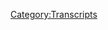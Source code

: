 {{DEFAULTSORT:
    #_TRANSCRIPT_0659:July 21-23, 2003
}}{{Transcript
    | title         = [[659: July 21-23, 2003]]
    | caption       = [https://knowledgefight.libsyn.com/659-july-21-23-2003 Listen to this episode on Libsyn]
    | episodeNumber = [[659: July 21-23, 2003|659]]
    | length        = 01:53:00
}}

{{MessageBox
    | header     = Warning: Bot Generated Content
    | text       = This transcript was automatically generated by transcription software and likely contains many mistakes and misattributions. Please check the audio for definitive quotes, attribution, and context.
    | image      = N3yvass4myg91.webp
    | imagewidth = 50px
    | id         = warning
}}

{{TranscriptBlock
    | name      = Unknown Speaker
    | timestamp = 00:00:00.000
    | text      = N-N-N-N-N-N-Knowledge Fight
}}

{{TranscriptBlock
    | name      = Unknown Speaker
    | timestamp = 00:00:12.960
    | text      = Dan and Jordan, I am sweating.
}}

{{TranscriptBlock
    | name      = Unknown Speaker
    | timestamp = 00:00:19.600
    | text      = Knowledgefight.com, it's time to pray.
}}

{{TranscriptBlock
    | name      = Unknown Speaker
    | timestamp = 00:00:21.480
    | text      = I have great respect for Knowledgefight.
}}

{{TranscriptBlock
    | name      = Unknown Speaker
    | timestamp = 00:00:23.920
    | text      = Knowledgefight.
}}

{{TranscriptBlock
    | name      = Unknown Speaker
    | timestamp = 00:00:24.920
    | text      = I'm sick of them posing as if they're the good guys, saying we are the bad guys.
}}

{{TranscriptBlock
    | name      = Unknown Speaker
    | timestamp = 00:00:29.359
    | text      = Knowledgefight.
}}

{{TranscriptBlock
    | name      = Unknown Speaker
    | timestamp = 00:00:30.359
    | text      = Dan and Jordan, Knowledgefight.
}}

{{TranscriptBlock
    | name      = Unknown Speaker
    | timestamp = 00:00:35.240
    | text      = Need, need money.
}}

{{TranscriptBlock
    | name      = Unknown Speaker
    | timestamp = 00:00:39.640
    | text      = Andy and Kansas, Andy and Kansas.
}}

{{TranscriptBlock
    | name      = Unknown Speaker
    | timestamp = 00:00:42.600
    | text      = Stop it.
}}

{{TranscriptBlock
    | name      = Unknown Speaker
    | timestamp = 00:00:43.600
    | text      = Andy and can, Andy and Kansas, Andy and, Andy, it's time to pray.
}}

{{TranscriptBlock
    | name      = Unknown Speaker
    | timestamp = 00:00:47.439
    | text      = Andy and Kansas, you're on the air, thanks for holding us.
}}

{{TranscriptBlock
    | name      = Unknown Speaker
    | timestamp = 00:00:49.600
    | text      = Hello Alex, I'm a fish pimp, calling in with your chalet, I love your room.
}}

{{TranscriptBlock
    | name      = Unknown Speaker
    | timestamp = 00:00:52.320
    | text      = Knowledgefight.
}}

{{TranscriptBlock
    | name      = Unknown Speaker
    | timestamp = 00:00:53.320
    | text      = N-N-N-N-Knowledge Fight.com.
}}

{{TranscriptBlock
    | name      = Unknown Speaker
    | timestamp = 00:00:54.320
    | text      = knowledgefight.com
}}

{{TranscriptBlock
    | name      = Unknown Speaker
    | timestamp = 00:00:57.320
    | text      = I love you
}}

{{TranscriptBlock
    | name      = Unknown Speaker
    | timestamp = 00:00:59.320
    | text      = Hey everybody, welcome back to Knowledge Fight, I'm Dan
}}

{{TranscriptBlock
    | name      = Unknown Speaker
    | timestamp = 00:01:01.320
    | text      = I'm Jordan
}}

{{TranscriptBlock
    | name      = Unknown Speaker
    | timestamp = 00:01:02.320
    | text      = We're a couple dudes, like to sit around, worship at the altar of Selene and talk a little bit about Alex Jones
}}

{{TranscriptBlock
    | name      = Unknown Speaker
    | timestamp = 00:01:06.319
    | text      = Oh indeed we are, Dan
}}

{{TranscriptBlock
    | name      = Unknown Speaker
    | timestamp = 00:01:08.319
    | text      = Jordan
}}

{{TranscriptBlock
    | name      = Unknown Speaker
    | timestamp = 00:01:09.319
    | text      = Dan, I have a quick question for you sir
}}

{{TranscriptBlock
    | name      = Unknown Speaker
    | timestamp = 00:01:10.319
    | text      = Again?
}}

{{TranscriptBlock
    | name      = Unknown Speaker
    | timestamp = 00:01:11.319
    | text      = Yes
}}

{{TranscriptBlock
    | name      = Unknown Speaker
    | timestamp = 00:01:12.319
    | text      = Wow
}}

{{TranscriptBlock
    | name      = Unknown Speaker
    | timestamp = 00:01:13.319
    | text      = Like every time
}}

{{TranscriptBlock
    | name      = Unknown Speaker
    | timestamp = 00:01:14.319
    | text      = Oh my god
}}

{{TranscriptBlock
    | name      = Unknown Speaker
    | timestamp = 00:01:15.319
    | text      = I mean it's absurd really
}}

{{TranscriptBlock
    | name      = Unknown Speaker
    | timestamp = 00:01:16.319
    | text      = Oh what
}}

{{TranscriptBlock
    | name      = Unknown Speaker
    | timestamp = 00:01:17.319
    | text      = What's your bright spot today?
}}

{{TranscriptBlock
    | name      = Unknown Speaker
    | timestamp = 00:01:19.319
    | text      = My bright spot today I think is that I think I'm done with Wirtle
}}

{{TranscriptBlock
    | name      = Unknown Speaker
    | timestamp = 00:01:23.319
    | text      = I was a late adopter because I just saw people posting these green dots and shit online
}}

{{TranscriptBlock
    | name      = Unknown Speaker
    | timestamp = 00:01:31.319
    | text      = And I was like, I don't want to get involved
}}

{{TranscriptBlock
    | name      = Unknown Speaker
    | timestamp = 00:01:33.319
    | text      = Right
}}

{{TranscriptBlock
    | name      = Unknown Speaker
    | timestamp = 00:01:34.319
    | text      = I see these things come and go and I'm just like, I'm too old for this nonsense
}}

{{TranscriptBlock
    | name      = Unknown Speaker
    | timestamp = 00:01:39.319
    | text      = But I do like word games
}}

{{TranscriptBlock
    | name      = Unknown Speaker
    | timestamp = 00:01:41.319
    | text      = I like, you know, I'm a Scrabble guy, I have been in the past
}}

{{TranscriptBlock
    | name      = Unknown Speaker
    | timestamp = 00:01:47.319
    | text      = You kicked my ass every time we played Scrabble
}}

{{TranscriptBlock
    | name      = Unknown Speaker
    | timestamp = 00:01:50.319
    | text      = That's true
}}

{{TranscriptBlock
    | name      = Unknown Speaker
    | timestamp = 00:01:51.319
    | text      = By a wide margin
}}

{{TranscriptBlock
    | name      = Unknown Speaker
    | timestamp = 00:01:52.319
    | text      = Yep and Boggle, I like Boggle
}}

{{TranscriptBlock
    | name      = Unknown Speaker
    | timestamp = 00:01:54.319
    | text      = You love Boggle
}}

{{TranscriptBlock
    | name      = Unknown Speaker
    | timestamp = 00:01:55.319
    | text      = There's some other games that have equally ill fitting names that I enjoy
}}

{{TranscriptBlock
    | name      = Unknown Speaker
    | timestamp = 00:02:01.319
    | text      = So I decided to give it a try and I'm on a 25 day streak and it's not even fun
}}

{{TranscriptBlock
    | name      = Unknown Speaker
    | timestamp = 00:02:08.319
    | text      = You've gotten it right every day for 25 days and you're disappointed
}}

{{TranscriptBlock
    | name      = Unknown Speaker
    | timestamp = 00:02:14.319
    | text      = I don't want to be like bragging or anything
}}

{{TranscriptBlock
    | name      = Unknown Speaker
    | timestamp = 00:02:16.319
    | text      = Sure
}}

{{TranscriptBlock
    | name      = Unknown Speaker
    | timestamp = 00:02:17.319
    | text      = Hey I'm sounding like Alex here, look I don't want to brag
}}

{{TranscriptBlock
    | name      = Unknown Speaker
    | timestamp = 00:02:19.319
    | text      = Listen, no big deal but you've gotten it right 25 days in a row
}}

{{TranscriptBlock
    | name      = Unknown Speaker
    | timestamp = 00:02:21.319
    | text      = It might be a very easy thing
}}

{{TranscriptBlock
    | name      = Unknown Speaker
    | timestamp = 00:02:24.319
    | text      = A very easy game
}}

{{TranscriptBlock
    | name      = Unknown Speaker
    | timestamp = 00:02:26.319
    | text      = And there might not be all that much to it
}}

{{TranscriptBlock
    | name      = Unknown Speaker
    | timestamp = 00:02:28.319
    | text      = I mean I'm pretty sure that is the specific charm to the game
}}

{{TranscriptBlock
    | name      = Unknown Speaker
    | timestamp = 00:02:32.319
    | text      = It might be
}}

{{TranscriptBlock
    | name      = Unknown Speaker
    | timestamp = 00:02:33.319
    | text      = Not for you
}}

{{TranscriptBlock
    | name      = Unknown Speaker
    | timestamp = 00:02:34.319
    | text      = It might be why it has universal appeal
}}

{{TranscriptBlock
    | name      = Unknown Speaker
    | timestamp = 00:02:37.319
    | text      = The bar of entry is just not challenging enough
}}

{{TranscriptBlock
    | name      = Unknown Speaker
    | timestamp = 00:02:41.319
    | text      = So pick it up, New York Times
}}

{{TranscriptBlock
    | name      = Unknown Speaker
    | timestamp = 00:02:44.319
    | text      = Get your shit together
}}

{{TranscriptBlock
    | name      = Unknown Speaker
    | timestamp = 00:02:46.319
    | text      = How many times do we have to say this to you, New York Times?
}}

{{TranscriptBlock
    | name      = Unknown Speaker
    | timestamp = 00:02:49.319
    | text      = I don't know, I guess if I wasn't getting them right I'd be mad
}}

{{TranscriptBlock
    | name      = Unknown Speaker
    | timestamp = 00:02:53.319
    | text      = So the flip side of this is
}}

{{TranscriptBlock
    | name      = Unknown Speaker
    | timestamp = 00:02:55.319
    | text      = I think you need to be getting it right around like 85% of the time
}}

{{TranscriptBlock
    | name      = Unknown Speaker
    | timestamp = 00:03:01.319
    | text      = To both have the satisfaction of achievement
}}

{{TranscriptBlock
    | name      = Unknown Speaker
    | timestamp = 00:03:04.319
    | text      = While at the same time something to shoot for
}}

{{TranscriptBlock
    | name      = Unknown Speaker
    | timestamp = 00:03:07.319
    | text      = 25 days out of 25 days in a row you're just like I can quit
}}

{{TranscriptBlock
    | name      = Unknown Speaker
    | timestamp = 00:03:10.319
    | text      = I'm the master of this game
}}

{{TranscriptBlock
    | name      = Unknown Speaker
    | timestamp = 00:03:12.319
    | text      = I'm not going that far but I am saying that I have grown weary of it
}}

{{TranscriptBlock
    | name      = Unknown Speaker
    | timestamp = 00:03:16.319
    | text      = Yeah
}}

{{TranscriptBlock
    | name      = Unknown Speaker
    | timestamp = 00:03:17.319
    | text      = It's the opposite of Elden Ring
}}

{{TranscriptBlock
    | name      = Unknown Speaker
    | timestamp = 00:03:18.319
    | text      = Right, but I mean think about it this way
}}

{{TranscriptBlock
    | name      = Unknown Speaker
    | timestamp = 00:03:20.319
    | text      = If you got one wrong tomorrow
}}

{{TranscriptBlock
    | name      = Unknown Speaker
    | timestamp = 00:03:23.319
    | text      = Then the next day you'd be so ready and raring to go
}}

{{TranscriptBlock
    | name      = Unknown Speaker
    | timestamp = 00:03:26.319
    | text      = Maybe
}}

{{TranscriptBlock
    | name      = Unknown Speaker
    | timestamp = 00:03:27.319
    | text      = I might not
}}

{{TranscriptBlock
    | name      = Unknown Speaker
    | timestamp = 00:03:28.319
    | text      = That's true
}}

{{TranscriptBlock
    | name      = Unknown Speaker
    | timestamp = 00:03:29.319
    | text      = I might be in the exact same place I am now which is
}}

{{TranscriptBlock
    | name      = Unknown Speaker
    | timestamp = 00:03:31.319
    | text      = I'm not very interesting
}}

{{TranscriptBlock
    | name      = Unknown Speaker
    | timestamp = 00:03:32.319
    | text      = Fair enough
}}

{{TranscriptBlock
    | name      = Unknown Speaker
    | timestamp = 00:03:33.319
    | text      = So what's your bright spot?
}}

{{TranscriptBlock
    | name      = Unknown Speaker
    | timestamp = 00:03:34.319
    | text      = My bright spot is
}}

{{TranscriptBlock
    | name      = Unknown Speaker
    | timestamp = 00:03:36.319
    | text      = I have, as you know we talked about it, I got contacts
}}

{{TranscriptBlock
    | name      = Unknown Speaker
    | timestamp = 00:03:40.319
    | text      = Right
}}

{{TranscriptBlock
    | name      = Unknown Speaker
    | timestamp = 00:03:41.319
    | text      = But
}}

{{TranscriptBlock
    | name      = Unknown Speaker
    | timestamp = 00:03:42.319
    | text      = I didn't even notice because you also shaved your beard around the same time
}}

{{TranscriptBlock
    | name      = Unknown Speaker
    | timestamp = 00:03:46.319
    | text      = I know
}}

{{TranscriptBlock
    | name      = Unknown Speaker
    | timestamp = 00:03:47.319
    | text      = And so it was just like
}}

{{TranscriptBlock
    | name      = Unknown Speaker
    | timestamp = 00:03:48.319
    | text      = Complete
}}

{{TranscriptBlock
    | name      = Unknown Speaker
    | timestamp = 00:03:49.319
    | text      = Multiple switches at the same time
}}

{{TranscriptBlock
    | name      = Unknown Speaker
    | timestamp = 00:03:50.319
    | text      = Complete wipe out of my face
}}

{{TranscriptBlock
    | name      = Unknown Speaker
    | timestamp = 00:03:53.319
    | text      = But the eye doctor, whenever I got the contacts
}}

{{TranscriptBlock
    | name      = Unknown Speaker
    | timestamp = 00:03:57.319
    | text      = We put in the regular ones, everything was going great
}}

{{TranscriptBlock
    | name      = Unknown Speaker
    | timestamp = 00:04:00.319
    | text      = And then right as I'm about to leave
}}

{{TranscriptBlock
    | name      = Unknown Speaker
    | timestamp = 00:04:01.319
    | text      = He just puts two loose contacts in my hand
}}

{{TranscriptBlock
    | name      = Unknown Speaker
    | timestamp = 00:04:04.319
    | text      = Not loose like they were out
}}

{{TranscriptBlock
    | name      = Unknown Speaker
    | timestamp = 00:04:06.319
    | text      = Loosies
}}

{{TranscriptBlock
    | name      = Unknown Speaker
    | timestamp = 00:04:07.319
    | text      = Little, yeah two loosies
}}

{{TranscriptBlock
    | name      = Unknown Speaker
    | timestamp = 00:04:08.319
    | text      = And he kind of gets in real close like he's doing a drug deal
}}

{{TranscriptBlock
    | name      = Unknown Speaker
    | timestamp = 00:04:11.319
    | text      = And it was like you know these are transition contact lenses
}}

{{TranscriptBlock
    | name      = Unknown Speaker
    | timestamp = 00:04:15.319
    | text      = And I was like I do not understand what you're talking about
}}

{{TranscriptBlock
    | name      = Unknown Speaker
    | timestamp = 00:04:18.319
    | text      = In the light they change to a darker color
}}

{{TranscriptBlock
    | name      = Unknown Speaker
    | timestamp = 00:04:21.319
    | text      = What fun
}}

{{TranscriptBlock
    | name      = Unknown Speaker
    | timestamp = 00:04:22.319
    | text      = It's amazing
}}

{{TranscriptBlock
    | name      = Unknown Speaker
    | timestamp = 00:04:23.319
    | text      = Magic contact lenses
}}

{{TranscriptBlock
    | name      = Unknown Speaker
    | timestamp = 00:04:24.319
    | text      = It's a magic concept
}}

{{TranscriptBlock
    | name      = Unknown Speaker
    | timestamp = 00:04:25.319
    | text      = Wow
}}

{{TranscriptBlock
    | name      = Unknown Speaker
    | timestamp = 00:04:26.319
    | text      = Because I have very sensitive eyes
}}

{{TranscriptBlock
    | name      = Unknown Speaker
    | timestamp = 00:04:27.319
    | text      = I do like the idea of the doctor trying to be like hey
}}

{{TranscriptBlock
    | name      = Unknown Speaker
    | timestamp = 00:04:30.319
    | text      = I mean it was
}}

{{TranscriptBlock
    | name      = Unknown Speaker
    | timestamp = 00:04:31.319
    | text      = Be a little sneaky about it
}}

{{TranscriptBlock
    | name      = Unknown Speaker
    | timestamp = 00:04:32.319
    | text      = No it was your first taste is free
}}

{{TranscriptBlock
    | name      = Unknown Speaker
    | timestamp = 00:04:34.319
    | text      = It was straight up like check these out
}}

{{TranscriptBlock
    | name      = Unknown Speaker
    | timestamp = 00:04:36.319
    | text      = You don't even know man
}}

{{TranscriptBlock
    | name      = Unknown Speaker
    | timestamp = 00:04:37.319
    | text      = I had
}}

{{TranscriptBlock
    | name      = Unknown Speaker
    | timestamp = 00:04:38.319
    | text      = I don't know I think it was like strep throat in college one time
}}

{{TranscriptBlock
    | name      = Unknown Speaker
    | timestamp = 00:04:42.319
    | text      = And I couldn't swallow pills
}}

{{TranscriptBlock
    | name      = Unknown Speaker
    | timestamp = 00:04:44.319
    | text      = I had gone to the student health center to get some steroids
}}

{{TranscriptBlock
    | name      = Unknown Speaker
    | timestamp = 00:04:48.319
    | text      = Right
}}

{{TranscriptBlock
    | name      = Unknown Speaker
    | timestamp = 00:04:49.319
    | text      = To alleviate things
}}

{{TranscriptBlock
    | name      = Unknown Speaker
    | timestamp = 00:04:50.319
    | text      = And because I couldn't take pills I needed to get the liquid steroids
}}

{{TranscriptBlock
    | name      = Unknown Speaker
    | timestamp = 00:04:53.319
    | text      = And the doctor when he was given to me had that same kind of moment
}}

{{TranscriptBlock
    | name      = Unknown Speaker
    | timestamp = 00:04:57.319
    | text      = Where it was sort of like conspiratorial
}}

{{TranscriptBlock
    | name      = Unknown Speaker
    | timestamp = 00:04:58.319
    | text      = Yeah yeah yeah
}}

{{TranscriptBlock
    | name      = Unknown Speaker
    | timestamp = 00:04:59.319
    | text      = You and me buddy
}}

{{TranscriptBlock
    | name      = Unknown Speaker
    | timestamp = 00:05:00.319
    | text      = He was like this is the stuff the rappers sing about
}}

{{TranscriptBlock
    | name      = Unknown Speaker
    | timestamp = 00:05:02.319
    | text      = I'm like what
}}

{{TranscriptBlock
    | name      = Unknown Speaker
    | timestamp = 00:05:06.319
    | text      = Yeah that's a fun moment
}}

{{TranscriptBlock
    | name      = Unknown Speaker
    | timestamp = 00:05:07.319
    | text      = That is a fun moment
}}

{{TranscriptBlock
    | name      = Unknown Speaker
    | timestamp = 00:05:09.319
    | text      = For me it was about getting messed up on purple drank
}}

{{TranscriptBlock
    | name      = Unknown Speaker
    | timestamp = 00:05:13.319
    | text      = Yes
}}

{{TranscriptBlock
    | name      = Unknown Speaker
    | timestamp = 00:05:14.319
    | text      = Apparently
}}

{{TranscriptBlock
    | name      = Unknown Speaker
    | timestamp = 00:05:15.319
    | text      = Yes
}}

{{TranscriptBlock
    | name      = Unknown Speaker
    | timestamp = 00:05:16.319
    | text      = Though I was actually sick
}}

{{TranscriptBlock
    | name      = Unknown Speaker
    | timestamp = 00:05:17.319
    | text      = Yeah
}}

{{TranscriptBlock
    | name      = Unknown Speaker
    | timestamp = 00:05:18.319
    | text      = Like I was
}}

{{TranscriptBlock
    | name      = Unknown Speaker
    | timestamp = 00:05:19.319
    | text      = Anyway
}}

{{TranscriptBlock
    | name      = Unknown Speaker
    | timestamp = 00:05:20.319
    | text      = Jordan today we have an episode to go over
}}

{{TranscriptBlock
    | name      = Unknown Speaker
    | timestamp = 00:05:21.319
    | text      = Oh we do?
}}

{{TranscriptBlock
    | name      = Unknown Speaker
    | timestamp = 00:05:22.319
    | text      = We do actually
}}

{{TranscriptBlock
    | name      = Unknown Speaker
    | timestamp = 00:05:23.319
    | text      = Alright
}}

{{TranscriptBlock
    | name      = Unknown Speaker
    | timestamp = 00:05:24.319
    | text      = A number of episodes
}}

{{TranscriptBlock
    | name      = Unknown Speaker
    | timestamp = 00:05:25.319
    | text      = So I wanted to after our last episode
}}

{{TranscriptBlock
    | name      = Unknown Speaker
    | timestamp = 00:05:26.319
    | text      = I'm putting Alex in a little bit of a time out cage
}}

{{TranscriptBlock
    | name      = Unknown Speaker
    | timestamp = 00:05:29.319
    | text      = Yeah
}}

{{TranscriptBlock
    | name      = Unknown Speaker
    | timestamp = 00:05:30.319
    | text      = So just some awfulness and such
}}

{{TranscriptBlock
    | name      = Unknown Speaker
    | timestamp = 00:05:33.319
    | text      = We'll get back to him
}}

{{TranscriptBlock
    | name      = Unknown Speaker
    | timestamp = 00:05:34.319
    | text      = I'm not going to chase him around
}}

{{TranscriptBlock
    | name      = Unknown Speaker
    | timestamp = 00:05:36.319
    | text      = In the present day
}}

{{TranscriptBlock
    | name      = Unknown Speaker
    | timestamp = 00:05:37.319
    | text      = So I decided it would be good to go back to the past again to 2003
}}

{{TranscriptBlock
    | name      = Unknown Speaker
    | timestamp = 00:05:41.319
    | text      = There was a story that we had left hanging sort of in 2003
}}

{{TranscriptBlock
    | name      = Unknown Speaker
    | timestamp = 00:05:45.319
    | text      = Which was the situation with the weapons expert in Iraq
}}

{{TranscriptBlock
    | name      = Unknown Speaker
    | timestamp = 00:05:50.319
    | text      = Who had died from suicide
}}

{{TranscriptBlock
    | name      = Unknown Speaker
    | timestamp = 00:05:52.319
    | text      = And I felt like if we left that hanging too long
}}

{{TranscriptBlock
    | name      = Unknown Speaker
    | timestamp = 00:05:56.319
    | text      = We might forget that that was something that we had been like
}}

{{TranscriptBlock
    | name      = Unknown Speaker
    | timestamp = 00:05:59.319
    | text      = We'll get back to this
}}

{{TranscriptBlock
    | name      = Unknown Speaker
    | timestamp = 00:06:00.319
    | text      = Right right right
}}

{{TranscriptBlock
    | name      = Unknown Speaker
    | timestamp = 00:06:01.319
    | text      = No no no this is important
}}

{{TranscriptBlock
    | name      = Unknown Speaker
    | timestamp = 00:06:02.319
    | text      = So we're going to take care of some of that as Alex talks about it
}}

{{TranscriptBlock
    | name      = Unknown Speaker
    | timestamp = 00:06:06.319
    | text      = And then a painfully boring stretch of Alex's show
}}

{{TranscriptBlock
    | name      = Unknown Speaker
    | timestamp = 00:06:11.319
    | text      = That leads to something quite fun
}}

{{TranscriptBlock
    | name      = Unknown Speaker
    | timestamp = 00:06:13.319
    | text      = Okay
}}

{{TranscriptBlock
    | name      = Unknown Speaker
    | timestamp = 00:06:14.319
    | text      = And we'll get down to business on all that
}}

{{TranscriptBlock
    | name      = Unknown Speaker
    | timestamp = 00:06:16.319
    | text      = But before we do Jordan let's take a little moment to say hello to some new wonks
}}

{{TranscriptBlock
    | name      = Unknown Speaker
    | timestamp = 00:06:19.319
    | text      = Oh that's a great idea
}}

{{TranscriptBlock
    | name      = Unknown Speaker
    | timestamp = 00:06:20.319
    | text      = So first Tabbie Prancer dancing in the hall
}}

{{TranscriptBlock
    | name      = Unknown Speaker
    | timestamp = 00:06:22.319
    | text      = Thank you so much you are now a policy wonk
}}

{{TranscriptBlock
    | name      = Unknown Speaker
    | timestamp = 00:06:24.319
    | text      = I'm a policy wonk
}}

{{TranscriptBlock
    | name      = Unknown Speaker
    | timestamp = 00:06:25.319
    | text      = Hold me closer Tabbie Prancer
}}

{{TranscriptBlock
    | name      = Unknown Speaker
    | timestamp = 00:06:27.319
    | text      = Dancing in the hall
}}

{{TranscriptBlock
    | name      = Unknown Speaker
    | timestamp = 00:06:28.319
    | text      = Yeah
}}

{{TranscriptBlock
    | name      = Unknown Speaker
    | timestamp = 00:06:29.319
    | text      = Next Alex Jones's forehead vein who's sick of his shit
}}

{{TranscriptBlock
    | name      = Unknown Speaker
    | timestamp = 00:06:31.319
    | text      = Thank you so much you are now a policy wonk
}}

{{TranscriptBlock
    | name      = Unknown Speaker
    | timestamp = 00:06:33.319
    | text      = I'm a policy wonk
}}

{{TranscriptBlock
    | name      = Unknown Speaker
    | timestamp = 00:06:34.319
    | text      = Thank you very much
}}

{{TranscriptBlock
    | name      = Unknown Speaker
    | timestamp = 00:06:35.319
    | text      = Thank you
}}

{{TranscriptBlock
    | name      = Unknown Speaker
    | timestamp = 00:06:36.319
    | text      = Next Charles Schwab
}}

{{TranscriptBlock
    | name      = Unknown Speaker
    | timestamp = 00:06:37.319
    | text      = Thank you so much you are now a policy wonk
}}

{{TranscriptBlock
    | name      = Unknown Speaker
    | timestamp = 00:06:38.319
    | text      = I'm a policy wonk
}}

{{TranscriptBlock
    | name      = Unknown Speaker
    | timestamp = 00:06:39.319
    | text      = Wait is that buzz marketing or, yeah
}}

{{TranscriptBlock
    | name      = Unknown Speaker
    | timestamp = 00:06:41.319
    | text      = It's hard to tell
}}

{{TranscriptBlock
    | name      = Unknown Speaker
    | timestamp = 00:06:42.319
    | text      = Did they get in touch with us
}}

{{TranscriptBlock
    | name      = Unknown Speaker
    | timestamp = 00:06:43.319
    | text      = Ugh they better
}}

{{TranscriptBlock
    | name      = Unknown Speaker
    | timestamp = 00:06:44.319
    | text      = Next Stackeys mom has got it going on
}}

{{TranscriptBlock
    | name      = Unknown Speaker
    | timestamp = 00:06:47.319
    | text      = Thank you so much you are now a policy wonk
}}

{{TranscriptBlock
    | name      = Unknown Speaker
    | timestamp = 00:06:49.319
    | text      = I'm a policy wonk
}}

{{TranscriptBlock
    | name      = Unknown Speaker
    | timestamp = 00:06:50.319
    | text      = Thank you very much
}}

{{TranscriptBlock
    | name      = Unknown Speaker
    | timestamp = 00:06:51.319
    | text      = Thank you
}}

{{TranscriptBlock
    | name      = Unknown Speaker
    | timestamp = 00:06:52.319
    | text      = Next Unity Paint Stuff punk rock king of the cats
}}

{{TranscriptBlock
    | name      = Unknown Speaker
    | timestamp = 00:06:54.319
    | text      = Thank you so much you are now a policy wonk
}}

{{TranscriptBlock
    | name      = Unknown Speaker
    | timestamp = 00:06:56.319
    | text      = I'm a policy wonk
}}

{{TranscriptBlock
    | name      = Unknown Speaker
    | timestamp = 00:06:57.319
    | text      = Thank you very much
}}

{{TranscriptBlock
    | name      = Unknown Speaker
    | timestamp = 00:06:58.319
    | text      = Aaaand fuck it you know what I am mad at the crew
}}

{{TranscriptBlock
    | name      = Unknown Speaker
    | timestamp = 00:07:00.319
    | text      = Thank you so much you are now a policy wonk
}}

{{TranscriptBlock
    | name      = Unknown Speaker
    | timestamp = 00:07:03.319
    | text      = I'm a policy wonk
}}

{{TranscriptBlock
    | name      = Unknown Speaker
    | timestamp = 00:07:04.319
    | text      = thank you so we're gonna be covering today July 21st through 23rd 2003 and I
}}

{{TranscriptBlock
    | name      = Unknown Speaker
    | timestamp = 00:07:11.860
    | text      = kind of had just intended to you know just do one episode in the past but man
}}

{{TranscriptBlock
    | name      = Unknown Speaker
    | timestamp = 00:07:17.100
    | text      = no man's land oh this is a long desert of content Alex is in a weird weird
}}

{{TranscriptBlock
    | name      = Unknown Speaker
    | timestamp = 00:07:27.740
    | text      = stretch of saying nothing for long periods of time on the show which is why
}}

{{TranscriptBlock
    | name      = Unknown Speaker
    | timestamp = 00:07:33.420
    | text      = we need to go three days to actually find enough stuff to talk about I mean
}}

{{TranscriptBlock
    | name      = Unknown Speaker
    | timestamp = 00:07:38.040
    | text      = the past is literally catching up with you yeah yeah and so we do get to on
}}

{{TranscriptBlock
    | name      = Unknown Speaker
    | timestamp = 00:07:43.379
    | text      = this July 21st episode pretty much right away Alex brings back up the weapons
}}

{{TranscriptBlock
    | name      = Unknown Speaker
    | timestamp = 00:07:48.540
    | text      = inspector from the UK David Kelly right so that gives us a chance to clean the
}}

{{TranscriptBlock
    | name      = Unknown Speaker
    | timestamp = 00:07:53.339
    | text      = slate on this one on Friday we talked about the death of the Ministry of
}}

{{TranscriptBlock
    | name      = Unknown Speaker
    | timestamp = 00:07:59.100
    | text      = Defense bioweapons expert former head of Porton down bioweapons laboratory that
}}

{{TranscriptBlock
    | name      = Unknown Speaker
    | timestamp = 00:08:04.259
    | text      = has its own ramifications we predicted that they would claim that it was a
}}

{{TranscriptBlock
    | name      = Unknown Speaker
    | timestamp = 00:08:09.100
    | text      = suicide and within about eight hours of finding his body yes they were sure it's
}}

{{TranscriptBlock
    | name      = Unknown Speaker
    | timestamp = 00:08:13.899
    | text      = a suicide of course the first police there said it was quote a grizzly find
}}

{{TranscriptBlock
    | name      = Unknown Speaker
    | timestamp = 00:08:18.779
    | text      = and he had just emailed a friend saying I'm going to fight this I'm going to
}}

{{TranscriptBlock
    | name      = Unknown Speaker
    | timestamp = 00:08:23.519
    | text      = expose these people I'm going to get my good name back and it was a place he
}}

{{TranscriptBlock
    | name      = Unknown Speaker
    | timestamp = 00:08:29.420
    | text      = walked a couple times a week he would walk about five miles away from his
}}

{{TranscriptBlock
    | name      = Unknown Speaker
    | timestamp = 00:08:33.179
    | text      = house and walk back British for big walkers and he was obviously ambushed
}}

{{TranscriptBlock
    | name      = Unknown Speaker
    | timestamp = 00:08:38.539
    | text      = and killed from all the evidence and I've read 50 news articles I've
}}

{{TranscriptBlock
    | name      = Unknown Speaker
    | timestamp = 00:08:42.539
    | text      = literally this weekend I've read his email the the doctor Kelly sent to a
}}

{{TranscriptBlock
    | name      = Unknown Speaker
    | timestamp = 00:08:47.659
    | text      = friend he had he did everything that somebody would do that was going to
}}

{{TranscriptBlock
    | name      = Unknown Speaker
    | timestamp = 00:08:52.139
    | text      = fight for their for their honor and that was going to stand up he had three
}}

{{TranscriptBlock
    | name      = Unknown Speaker
    | timestamp = 00:08:56.179
    | text      = children a wife he was only what 50 something years old so I decided not to
}}

{{TranscriptBlock
    | name      = Unknown Speaker
    | timestamp = 00:09:00.659
    | text      = cover this on our last 2003 episode because I knew it was a story that was
}}

{{TranscriptBlock
    | name      = Unknown Speaker
    | timestamp = 00:09:04.259
    | text      = going to come back up and that Alex was going to develop a conspiracy around so
}}

{{TranscriptBlock
    | name      = Unknown Speaker
    | timestamp = 00:09:07.980
    | text      = I wanted to wait until he had a chance to do that before getting into any
}}

{{TranscriptBlock
    | name      = Unknown Speaker
    | timestamp = 00:09:11.779
    | text      = rebutting so the piece that we discussed on the last episode is just how Alex was
}}

{{TranscriptBlock
    | name      = Unknown Speaker
    | timestamp = 00:09:17.019
    | text      = exaggerating and making up details in the immediate aftermath of Kelly's death
}}

{{TranscriptBlock
    | name      = Unknown Speaker
    | timestamp = 00:09:20.340
    | text      = in order to present the idea that he was murdered now more information has become
}}

{{TranscriptBlock
    | name      = Unknown Speaker
    | timestamp = 00:09:25.139
    | text      = public so Alex is claiming victory in his prediction that this was a murder
}}

{{TranscriptBlock
    | name      = Unknown Speaker
    | timestamp = 00:09:27.940
    | text      = that's being covered up so now let's try and understand this case a little better
}}

{{TranscriptBlock
    | name      = Unknown Speaker
    | timestamp = 00:09:31.539
    | text      = in its proper context this story begins with David Kelly a well-respected expert
}}

{{TranscriptBlock
    | name      = Unknown Speaker
    | timestamp = 00:09:36.980
    | text      = in biological weapons speaking to a couple of journalists under the
}}

{{TranscriptBlock
    | name      = Unknown Speaker
    | timestamp = 00:09:40.299
    | text      = assumption of anonymity these were Andrew Gilligan of the BBC and Susan
}}

{{TranscriptBlock
    | name      = Unknown Speaker
    | timestamp = 00:09:45.019
    | text      = Watts who reported for Newsnight one of the striking details that was included
}}

{{TranscriptBlock
    | name      = Unknown Speaker
    | timestamp = 00:09:49.779
    | text      = in both of their reports was that Downing Street had intentionally misled
}}

{{TranscriptBlock
    | name      = Unknown Speaker
    | timestamp = 00:09:53.820
    | text      = the public by injecting a claim into a dossier about Iraqi weapons of mass
}}

{{TranscriptBlock
    | name      = Unknown Speaker
    | timestamp = 00:09:58.299
    | text      = destruction capability namely that the Iraqi government could activate their
}}

{{TranscriptBlock
    | name      = Unknown Speaker
    | timestamp = 00:10:02.659
    | text      = weapons within 45 minutes right this was a salacious detail a very headline
}}

{{TranscriptBlock
    | name      = Unknown Speaker
    | timestamp = 00:10:08.299
    | text      = grabbing detail that was in both Watts and Gilligan's reporting from an
}}

{{TranscriptBlock
    | name      = Unknown Speaker
    | timestamp = 00:10:13.820
    | text      = unnamed source it was something that previously to this even Tony Blair had
}}

{{TranscriptBlock
    | name      = Unknown Speaker
    | timestamp = 00:10:18.899
    | text      = announced yeah in the rationale for war what was the name of that code name it
}}

{{TranscriptBlock
    | name      = Unknown Speaker
    | timestamp = 00:10:23.460
    | text      = was like Iceman or something like that the lying the fake source that they used
}}

{{TranscriptBlock
    | name      = Unknown Speaker
    | timestamp = 00:10:28.500
    | text      = to just lied their their teeth off of this isn't him okay that's not David
}}

{{TranscriptBlock
    | name      = Unknown Speaker
    | timestamp = 00:10:32.580
    | text      = Kelly no no no I know that's not David Kelly but the the Iceman was that
}}

{{TranscriptBlock
    | name      = Unknown Speaker
    | timestamp = 00:10:37.100
    | text      = murderer that they had the special about well and the guy from Top Gun oh that's
}}

{{TranscriptBlock
    | name      = Unknown Speaker
    | timestamp = 00:10:43.379
    | text      = right I was thinking of mr. freeze David Kelly was goose so Gilligan's reporting
}}

{{TranscriptBlock
    | name      = Unknown Speaker
    | timestamp = 00:10:49.580
    | text      = specifically alleged that this claim was put in as an attempt by the government
}}

{{TranscriptBlock
    | name      = Unknown Speaker
    | timestamp = 00:10:54.460
    | text      = to mislead right in his initial appearance reporting on this on the May
}}

{{TranscriptBlock
    | name      = Unknown Speaker
    | timestamp = 00:10:58.899
    | text      = 29th 2003 episode of today Gilligan said quote what this person says is that a
}}

{{TranscriptBlock
    | name      = Unknown Speaker
    | timestamp = 00:11:04.620
    | text      = week before the publication date of the dossier it was actually rather a bland
}}

{{TranscriptBlock
    | name      = Unknown Speaker
    | timestamp = 00:11:09.500
    | text      = production it didn't the the draft presented prepared for mr. Blair by the
}}

{{TranscriptBlock
    | name      = Unknown Speaker
    | timestamp = 00:11:14.620
    | text      = intelligence agencies didn't actually say very much more than was public
}}

{{TranscriptBlock
    | name      = Unknown Speaker
    | timestamp = 00:11:18.620
    | text      = knowledge already and Downing Street or our source says ordered a week before
}}

{{TranscriptBlock
    | name      = Unknown Speaker
    | timestamp = 00:11:23.659
    | text      = publication ordered it to be sexed up to be made more exciting and ordered more
}}

{{TranscriptBlock
    | name      = Unknown Speaker
    | timestamp = 00:11:28.460
    | text      = facts to be to be discovered Gilligan stressed that this detail the 45 minute
}}

{{TranscriptBlock
    | name      = Unknown Speaker
    | timestamp = 00:11:33.419
    | text      = point was very central to Tony Blair's appeal to go to war since it stressed
}}

{{TranscriptBlock
    | name      = Unknown Speaker
    | timestamp = 00:11:37.340
    | text      = the immediacy of the potential threat and in his reporting he was strongly
}}

{{TranscriptBlock
    | name      = Unknown Speaker
    | timestamp = 00:11:40.700
    | text      = suggesting that based on this unnamed source this was something that they knew
}}

{{TranscriptBlock
    | name      = Unknown Speaker
    | timestamp = 00:11:44.940
    | text      = shouldn't have been included in the dossier this was primarily because it
}}

{{TranscriptBlock
    | name      = Unknown Speaker
    | timestamp = 00:11:49.240
    | text      = was something that only came from one source initially who this apparently
}}

{{TranscriptBlock
    | name      = Unknown Speaker
    | timestamp = 00:11:53.940
    | text      = this intelligence source claimed was thought to have been mistaken the person
}}

{{TranscriptBlock
    | name      = Unknown Speaker
    | timestamp = 00:11:58.419
    | text      = who was the the person the one source that was behind the 45 minute claim was
}}

{{TranscriptBlock
    | name      = Unknown Speaker
    | timestamp = 00:12:02.620
    | text      = known to be probably wrong yes why was there a liar yeah or just like a
}}

{{TranscriptBlock
    | name      = Unknown Speaker
    | timestamp = 00:12:07.620
    | text      = fabulous or something right so the next day after this May 30th Susan Watts
}}

{{TranscriptBlock
    | name      = Unknown Speaker
    | timestamp = 00:12:11.899
    | text      = contacted Kelly and interviewed him over the phone which she recorded the
}}

{{TranscriptBlock
    | name      = Unknown Speaker
    | timestamp = 00:12:16.039
    | text      = transcript of this call makes it very clear that Kelly was aware that he was
}}

{{TranscriptBlock
    | name      = Unknown Speaker
    | timestamp = 00:12:19.379
    | text      = the source of these claims and that from particular details and Gilligan's
}}

{{TranscriptBlock
    | name      = Unknown Speaker
    | timestamp = 00:12:22.980
    | text      = reporting as well as that of another BBC reporter Kelly had spoken to it was
}}

{{TranscriptBlock
    | name      = Unknown Speaker
    | timestamp = 00:12:27.220
    | text      = clear that Watts could tell that he was their source based on previous
}}

{{TranscriptBlock
    | name      = Unknown Speaker
    | timestamp = 00:12:31.220
    | text      = conversations that they had had right then right so pretty immediately the
}}

{{TranscriptBlock
    | name      = Unknown Speaker
    | timestamp = 00:12:35.100
    | text      = Ministry of Defense at Downing Street came out and strongly denied the claims
}}

{{TranscriptBlock
    | name      = Unknown Speaker
    | timestamp = 00:12:38.539
    | text      = that were being made in the media and the House of Commons set up a committee
}}

{{TranscriptBlock
    | name      = Unknown Speaker
    | timestamp = 00:12:41.700
    | text      = to investigate whether or not the decision to go to war had been done with
}}

{{TranscriptBlock
    | name      = Unknown Speaker
    | timestamp = 00:12:44.779
    | text      = complete and accurate information ha ha ha one of the MPs who launched the
}}

{{TranscriptBlock
    | name      = Unknown Speaker
    | timestamp = 00:12:49.419
    | text      = effort Donald Anderson specifically cited Gilligan's reporting as one of the
}}

{{TranscriptBlock
    | name      = Unknown Speaker
    | timestamp = 00:12:53.179
    | text      = factors that led to the decision to open that inquiry at the same time the
}}

{{TranscriptBlock
    | name      = Unknown Speaker
    | timestamp = 00:12:57.460
    | text      = Ministry of Defense was getting curious about who had leaked this information
}}

{{TranscriptBlock
    | name      = Unknown Speaker
    | timestamp = 00:13:00.759
    | text      = that they felt was inaccurate on July 30th Kelly wrote a letter to his
}}

{{TranscriptBlock
    | name      = Unknown Speaker
    | timestamp = 00:13:05.679
    | text      = higher-ups at the Ministry of Defense which definitely intended to create the
}}

{{TranscriptBlock
    | name      = Unknown Speaker
    | timestamp = 00:13:10.220
    | text      = impression that he barely spoke to Gilligan he didn't say the stuff that
}}

{{TranscriptBlock
    | name      = Unknown Speaker
    | timestamp = 00:13:14.200
    | text      = was being reported and that he didn't even consider that he could have been
}}

{{TranscriptBlock
    | name      = Unknown Speaker
    | timestamp = 00:13:17.500
    | text      = his source until June 19th when someone informed him that some of the evidence
}}

{{TranscriptBlock
    | name      = Unknown Speaker
    | timestamp = 00:13:22.220
    | text      = provided in the House of Commons inquiry matched details he would have given
}}

{{TranscriptBlock
    | name      = Unknown Speaker
    | timestamp = 00:13:26.200
    | text      = right this is demonstrably untrue the stuff that was he was saying in this
}}

{{TranscriptBlock
    | name      = Unknown Speaker
    | timestamp = 00:13:31.139
    | text      = Ministry of Defense letter given the recording of Kelly's conversation with
}}

{{TranscriptBlock
    | name      = Unknown Speaker
    | timestamp = 00:13:34.779
    | text      = Watts from May 30th in discussing the reporting that was happening she asked
}}

{{TranscriptBlock
    | name      = Unknown Speaker
    | timestamp = 00:13:39.279
    | text      = quote are you getting much flak over that to which Kelly replied quote me no
}}

{{TranscriptBlock
    | name      = Unknown Speaker
    | timestamp = 00:13:44.259
    | text      = not yet anyway I was in New York what says quote yes good timing I suppose and
}}

{{TranscriptBlock
    | name      = Unknown Speaker
    | timestamp = 00:13:49.299
    | text      = Kelly offers up quote I mean they wouldn't think it was me I don't think
}}

{{TranscriptBlock
    | name      = Unknown Speaker
    | timestamp = 00:13:52.899
    | text      = maybe they would maybe they wouldn't I don't know well hey retrospect probably
}}

{{TranscriptBlock
    | name      = Unknown Speaker
    | timestamp = 00:13:59.259
    | text      = should have said that one hmm yeah this letter prompted some internal
}}

{{TranscriptBlock
    | name      = Unknown Speaker
    | timestamp = 00:14:03.220
    | text      = conversations and interviews within the Ministry of Defense which really were
}}

{{TranscriptBlock
    | name      = Unknown Speaker
    | timestamp = 00:14:07.220
    | text      = not good for Kelly he was interviewed by his superiors on July 4th and on the
}}

{{TranscriptBlock
    | name      = Unknown Speaker
    | timestamp = 00:14:12.580
    | text      = 7th a note was prepared in respect to the interviews which starts quote I began
}}

{{TranscriptBlock
    | name      = Unknown Speaker
    | timestamp = 00:14:17.100
    | text      = by explaining to dr. Kelly that his letter had serious implications first on
}}

{{TranscriptBlock
    | name      = Unknown Speaker
    | timestamp = 00:14:22.019
    | text      = the basis of his own account it appeared that he breached the normal standards of
}}

{{TranscriptBlock
    | name      = Unknown Speaker
    | timestamp = 00:14:25.539
    | text      = civil service behavior and departmental regulations by having a number of
}}

{{TranscriptBlock
    | name      = Unknown Speaker
    | timestamp = 00:14:29.299
    | text      = unauthorized and unreported contacts with journalists regardless of the
}}

{{TranscriptBlock
    | name      = Unknown Speaker
    | timestamp = 00:14:33.419
    | text      = detail of what had passed this opened up the possibility of disciplinary action
}}

{{TranscriptBlock
    | name      = Unknown Speaker
    | timestamp = 00:14:37.580
    | text      = this is really bad for Kelly because even if his story about not being the
}}

{{TranscriptBlock
    | name      = Unknown Speaker
    | timestamp = 00:14:42.179
    | text      = source for these claims was accurate he still might be in trouble and the fact
}}

{{TranscriptBlock
    | name      = Unknown Speaker
    | timestamp = 00:14:46.460
    | text      = that he's admitting to undisclosed contacts with journalists necessarily
}}

{{TranscriptBlock
    | name      = Unknown Speaker
    | timestamp = 00:14:50.139
    | text      = meant that more questions were going to be asked about these contacts oh yeah
}}

{{TranscriptBlock
    | name      = Unknown Speaker
    | timestamp = 00:14:53.379
    | text      = that initial interview didn't go all that well with it coming out that Kelly
}}

{{TranscriptBlock
    | name      = Unknown Speaker
    | timestamp = 00:14:57.779
    | text      = didn't even seem to be aware of the Ministry of Defense protocol as it
}}

{{TranscriptBlock
    | name      = Unknown Speaker
    | timestamp = 00:15:01.220
    | text      = related to interacting with journalists from the note about his interview quote
}}

{{TranscriptBlock
    | name      = Unknown Speaker
    | timestamp = 00:15:05.340
    | text      = he said that he had not really regarded his discussions with journalists
}}

{{TranscriptBlock
    | name      = Unknown Speaker
    | timestamp = 00:15:09.899
    | text      = academics etc as being about defense business but as a continuation of his
}}

{{TranscriptBlock
    | name      = Unknown Speaker
    | timestamp = 00:15:15.220
    | text      = role as a UN expert I said that this was at best extraordinarily naive
}}

{{TranscriptBlock
    | name      = Unknown Speaker
    | timestamp = 00:15:20.820
    | text      = journalists who are not seeking information out of academic interest but
}}

{{TranscriptBlock
    | name      = Unknown Speaker
    | timestamp = 00:15:24.419
    | text      = to construct stories mm-hmm in that interview the stakes of the situation
}}

{{TranscriptBlock
    | name      = Unknown Speaker
    | timestamp = 00:15:28.580
    | text      = became pretty clear which may not have been the case prior Richard Hatfield the
}}

{{TranscriptBlock
    | name      = Unknown Speaker
    | timestamp = 00:15:34.059
    | text      = personnel director of the Ministry of Defense brought up that whether Kelly
}}

{{TranscriptBlock
    | name      = Unknown Speaker
    | timestamp = 00:15:38.179
    | text      = meant for it to be the case or not his conversation with Gilligan may be
}}

{{TranscriptBlock
    | name      = Unknown Speaker
    | timestamp = 00:15:42.340
    | text      = central to resolving a public dispute between the government and the BBC quote
}}

{{TranscriptBlock
    | name      = Unknown Speaker
    | timestamp = 00:15:47.340
    | text      = it might become necessary to consider a public statement based on his account
}}

{{TranscriptBlock
    | name      = Unknown Speaker
    | timestamp = 00:15:51.179
    | text      = Gilligan's reputation was at stake and he would be bound to challenge any
}}

{{TranscriptBlock
    | name      = Unknown Speaker
    | timestamp = 00:15:55.460
    | text      = inaccuracies and I reminded dr. Kelly of the possibility that he might have been
}}

{{TranscriptBlock
    | name      = Unknown Speaker
    | timestamp = 00:16:00.139
    | text      = tape recorded ultimately Hatfield took Kelly's word and decided that his
}}

{{TranscriptBlock
    | name      = Unknown Speaker
    | timestamp = 00:16:04.700
    | text      = actions in terms of talking to journalists was very naive but not
}}

{{TranscriptBlock
    | name      = Unknown Speaker
    | timestamp = 00:16:08.179
    | text      = rising to the level of requiring disciplinary action so he essentially
}}

{{TranscriptBlock
    | name      = Unknown Speaker
    | timestamp = 00:16:11.259
    | text      = got off with a warning prior in regards to these these meetings that were about
}}

{{TranscriptBlock
    | name      = Unknown Speaker
    | timestamp = 00:16:15.700
    | text      = his letter that he sent to the Ministry of Defense right about the the
}}

{{TranscriptBlock
    | name      = Unknown Speaker
    | timestamp = 00:16:19.820
    | text      = suspicions but questions lingered and as more details came out from the foreign
}}

{{TranscriptBlock
    | name      = Unknown Speaker
    | timestamp = 00:16:24.620
    | text      = affairs select committee inquiry that was going on that was initiated by the
}}

{{TranscriptBlock
    | name      = Unknown Speaker
    | timestamp = 00:16:28.179
    | text      = House of Commons share it became more and more clear to people within the
}}

{{TranscriptBlock
    | name      = Unknown Speaker
    | timestamp = 00:16:31.379
    | text      = Ministry of Defense that in all likelihood Kelly was Gilligan source or
}}

{{TranscriptBlock
    | name      = Unknown Speaker
    | timestamp = 00:16:35.539
    | text      = Gilligan was making things up in a way that attributed his coverage to a source
}}

{{TranscriptBlock
    | name      = Unknown Speaker
    | timestamp = 00:16:40.019
    | text      = who was meant to look like Kelly right when the FAC report was released they
}}

{{TranscriptBlock
    | name      = Unknown Speaker
    | timestamp = 00:16:45.100
    | text      = determined that there was no evidence that the claim that the 45-minute detail
}}

{{TranscriptBlock
    | name      = Unknown Speaker
    | timestamp = 00:16:49.220
    | text      = was added at the behest of Downing Street against the wishes of the
}}

{{TranscriptBlock
    | name      = Unknown Speaker
    | timestamp = 00:16:52.500
    | text      = intelligence community as was the contention of Gilligan's reporting which
}}

{{TranscriptBlock
    | name      = Unknown Speaker
    | timestamp = 00:16:56.820
    | text      = relied on Kelly as a source because of that it became clear to people in the
}}

{{TranscriptBlock
    | name      = Unknown Speaker
    | timestamp = 00:17:01.019
    | text      = Ministry of Defense that a bunch of questions are about to start flying
}}

{{TranscriptBlock
    | name      = Unknown Speaker
    | timestamp = 00:17:03.700
    | text      = around about who the source for Gilligan story was and that if it were asked they
}}

{{TranscriptBlock
    | name      = Unknown Speaker
    | timestamp = 00:17:08.900
    | text      = would have to say that someone had come forward internally or else they would be
}}

{{TranscriptBlock
    | name      = Unknown Speaker
    | timestamp = 00:17:12.579
    | text      = in effect engaging in a cover-up they wouldn't have to come out and name
}}

{{TranscriptBlock
    | name      = Unknown Speaker
    | timestamp = 00:17:16.740
    | text      = Kelly but they warned him that there was a very high likelihood that his name
}}

{{TranscriptBlock
    | name      = Unknown Speaker
    | timestamp = 00:17:20.380
    | text      = would come out based on his contacts with multiple journalists who are
}}

{{TranscriptBlock
    | name      = Unknown Speaker
    | timestamp = 00:17:23.859
    | text      = probably gonna be able to put the pieces together right but you're hosed that's
}}

{{TranscriptBlock
    | name      = Unknown Speaker
    | timestamp = 00:17:28.019
    | text      = what they're saying there well maybe not hosed but like there is a hose yeah
}}

{{TranscriptBlock
    | name      = Unknown Speaker
    | timestamp = 00:17:31.660
    | text      = you're there is a possibility of something going bad yeah on July 8th the
}}

{{TranscriptBlock
    | name      = Unknown Speaker
    | timestamp = 00:17:37.779
    | text      = Ministry of Defense released a statement that someone inside the Ministry had
}}

{{TranscriptBlock
    | name      = Unknown Speaker
    | timestamp = 00:17:40.740
    | text      = come forward to say that he had met with Gilligan though Kelly was not named in
}}

{{TranscriptBlock
    | name      = Unknown Speaker
    | timestamp = 00:17:44.900
    | text      = this statement the statement reflected terms that Kelly had agreed to and that
}}

{{TranscriptBlock
    | name      = Unknown Speaker
    | timestamp = 00:17:49.339
    | text      = what he had said when he met Gilligan didn't match the account in the reports
}}

{{TranscriptBlock
    | name      = Unknown Speaker
    | timestamp = 00:17:53.140
    | text      = that was the basis of the statement and like I said Kelly agreed to this being
}}

{{TranscriptBlock
    | name      = Unknown Speaker
    | timestamp = 00:17:56.940
    | text      = released of course naturally this led to the BBC releasing a statement defending
}}

{{TranscriptBlock
    | name      = Unknown Speaker
    | timestamp = 00:18:00.700
    | text      = their reporting which led to an impasse since both sides couldn't really reveal
}}

{{TranscriptBlock
    | name      = Unknown Speaker
    | timestamp = 00:18:04.259
    | text      = who they were talking about it's a trouble yeah on July 9th Kelly's name
}}

{{TranscriptBlock
    | name      = Unknown Speaker
    | timestamp = 00:18:08.980
    | text      = was confirmed to the press as being the person who came forward as the result of
}}

{{TranscriptBlock
    | name      = Unknown Speaker
    | timestamp = 00:18:12.579
    | text      = a Q&A session with a representative from the Ministry of Defense they had set up
}}

{{TranscriptBlock
    | name      = Unknown Speaker
    | timestamp = 00:18:17.420
    | text      = a policy of not naming Kelly but if a question was asked directly to them they
}}

{{TranscriptBlock
    | name      = Unknown Speaker
    | timestamp = 00:18:22.299
    | text      = would be able to confirm that he was the official in question oh my god this set
}}

{{TranscriptBlock
    | name      = Unknown Speaker
    | timestamp = 00:18:26.299
    | text      = off a bit of a media blitz and Kelly decided to not be at home for a while
}}

{{TranscriptBlock
    | name      = Unknown Speaker
    | timestamp = 00:18:30.539
    | text      = taking his family to a coastal town yeah otherwise Kelly understandably felt hung
}}

{{TranscriptBlock
    | name      = Unknown Speaker
    | timestamp = 00:18:35.259
    | text      = out to dry by the Ministry of Defense and also a bit miffed that he wasn't
}}

{{TranscriptBlock
    | name      = Unknown Speaker
    | timestamp = 00:18:38.420
    | text      = taking to a secure location prior to the name being confirmed to the press that
}}

{{TranscriptBlock
    | name      = Unknown Speaker
    | timestamp = 00:18:42.579
    | text      = could have led to some danger and when Alex talks about like him feeling
}}

{{TranscriptBlock
    | name      = Unknown Speaker
    | timestamp = 00:18:46.220
    | text      = mistreated by the government this is a large part of it yeah the fact that he
}}

{{TranscriptBlock
    | name      = Unknown Speaker
    | timestamp = 00:18:51.099
    | text      = wasn't giving any heads up by about you're gonna confirm that I'm the person
}}

{{TranscriptBlock
    | name      = Unknown Speaker
    | timestamp = 00:18:55.299
    | text      = no who came forward in the Ministry of Defense right their policy was
}}

{{TranscriptBlock
    | name      = Unknown Speaker
    | timestamp = 00:18:58.619
    | text      = essentially Will Ferrell in Austin Powers where it's like damn you asked me
}}

{{TranscriptBlock
    | name      = Unknown Speaker
    | timestamp = 00:19:02.180
    | text      = three times now I have to tell you it's mr. Kelly like what are you talking
}}

{{TranscriptBlock
    | name      = Unknown Speaker
    | timestamp = 00:19:05.420
    | text      = about right if they ask a good question then you have to tell them but the
}}

{{TranscriptBlock
    | name      = Unknown Speaker
    | timestamp = 00:19:10.019
    | text      = problem with that too conceivably is they're like if you just listed off
}}

{{TranscriptBlock
    | name      = Unknown Speaker
    | timestamp = 00:19:12.779
    | text      = names right yeah it's silly it's not not ironclad way to keep information here
}}

{{TranscriptBlock
    | name      = Unknown Speaker
    | timestamp = 00:19:19.299
    | text      = are my guesses is it him no isn't him no isn't him yes thank you
}}

{{TranscriptBlock
    | name      = Unknown Speaker
    | timestamp = 00:19:24.019
    | text      = so on July 15th Kelly appeared before the Foreign Affairs Committee and
}}

{{TranscriptBlock
    | name      = Unknown Speaker
    | timestamp = 00:19:28.579
    | text      = questions came up not only about his conversations with Gilligan but also
}}

{{TranscriptBlock
    | name      = Unknown Speaker
    | timestamp = 00:19:32.539
    | text      = Susan Watts and his testimony Kelly claimed that he had only met with Watts
}}

{{TranscriptBlock
    | name      = Unknown Speaker
    | timestamp = 00:19:37.140
    | text      = one time and it was in November 2002 on this basis he denied making the claims
}}

{{TranscriptBlock
    | name      = Unknown Speaker
    | timestamp = 00:19:42.380
    | text      = that were alleged in Susan Watts is reporting this will become a huge
}}

{{TranscriptBlock
    | name      = Unknown Speaker
    | timestamp = 00:19:46.339
    | text      = problem later because as I mentioned Watts recorded their interview right
}}

{{TranscriptBlock
    | name      = Unknown Speaker
    | timestamp = 00:19:50.259
    | text      = right his interview viewed in the context of other known information seems
}}

{{TranscriptBlock
    | name      = Unknown Speaker
    | timestamp = 00:19:55.059
    | text      = very evasive and like someone covering their tracks but probably not somebody
}}

{{TranscriptBlock
    | name      = Unknown Speaker
    | timestamp = 00:19:59.180
    | text      = acting maliciously it has the feeling of somebody who made a huge mistake and
}}

{{TranscriptBlock
    | name      = Unknown Speaker
    | timestamp = 00:20:03.220
    | text      = things have gotten way out of hand to the point where reputations and life's
}}

{{TranscriptBlock
    | name      = Unknown Speaker
    | timestamp = 00:20:06.779
    | text      = work were in danger of being destroyed yeah because he was a very credible
}}

{{TranscriptBlock
    | name      = Unknown Speaker
    | timestamp = 00:20:10.819
    | text      = well-respected weapons expert who had a had a deep resume and I I don't know it
}}

{{TranscriptBlock
    | name      = Unknown Speaker
    | timestamp = 00:20:18.660
    | text      = seems like there's a possibility he was just talking shit yeah it got out of
}}

{{TranscriptBlock
    | name      = Unknown Speaker
    | timestamp = 00:20:22.180
    | text      = hand yeah he just he just started talking and then kept trying to like
}}

{{TranscriptBlock
    | name      = Unknown Speaker
    | timestamp = 00:20:26.460
    | text      = doing him trying to do damage control only made things spiral further out of
}}

{{TranscriptBlock
    | name      = Unknown Speaker
    | timestamp = 00:20:31.259
    | text      = control it has some of that vibe yeah so Kelly left the FAC hearing feeling good
}}

{{TranscriptBlock
    | name      = Unknown Speaker
    | timestamp = 00:20:36.539
    | text      = and fairly relieved and the chair of the committee Donald Anderson released a
}}

{{TranscriptBlock
    | name      = Unknown Speaker
    | timestamp = 00:20:39.980
    | text      = statement to the press that included this line quote colleagues have also
}}

{{TranscriptBlock
    | name      = Unknown Speaker
    | timestamp = 00:20:43.420
    | text      = asked me to pass on their view that dr. Kelly has been poorly treated by the
}}

{{TranscriptBlock
    | name      = Unknown Speaker
    | timestamp = 00:20:47.059
    | text      = government that again is another place where Alex is taking this claim of
}}

{{TranscriptBlock
    | name      = Unknown Speaker
    | timestamp = 00:20:51.059
    | text      = mistreatment from of the government towards Kelly right the next day July
}}

{{TranscriptBlock
    | name      = Unknown Speaker
    | timestamp = 00:20:55.819
    | text      = 16th Kelly was set to testify before the Intelligence and Security Committee which
}}

{{TranscriptBlock
    | name      = Unknown Speaker
    | timestamp = 00:21:00.180
    | text      = followed along a lot of the same lines as the previous day's hearing on the
}}

{{TranscriptBlock
    | name      = Unknown Speaker
    | timestamp = 00:21:04.779
    | text      = 17th Kelly provided a list of journalists he'd been in touch with to
}}

{{TranscriptBlock
    | name      = Unknown Speaker
    | timestamp = 00:21:07.980
    | text      = the committee's and wrote a bunch of emails to associates many had reached
}}

{{TranscriptBlock
    | name      = Unknown Speaker
    | timestamp = 00:21:11.900
    | text      = out with well wishes and he replied graciously and said that he hoped that
}}

{{TranscriptBlock
    | name      = Unknown Speaker
    | timestamp = 00:21:15.500
    | text      = things would blow over soon sure Alex is mischaracterizing these emails as him
}}

{{TranscriptBlock
    | name      = Unknown Speaker
    | timestamp = 00:21:20.140
    | text      = saying he's gonna fight to the death and I'll never give up and I will never
}}

{{TranscriptBlock
    | name      = Unknown Speaker
    | timestamp = 00:21:24.180
    | text      = surrender but he's doing that because that's what fits the archetype narrative
}}

{{TranscriptBlock
    | name      = Unknown Speaker
    | timestamp = 00:21:28.259
    | text      = that Alex sells about whistleblowers that's Alex fudging details to make a
}}

{{TranscriptBlock
    | name      = Unknown Speaker
    | timestamp = 00:21:32.980
    | text      = particular case fit his mold as opposed to him recognizing details that are you
}}

{{TranscriptBlock
    | name      = Unknown Speaker
    | timestamp = 00:21:37.180
    | text      = know like seeing them out in the wild and like yeah that's consistent with my
}}

{{TranscriptBlock
    | name      = Unknown Speaker
    | timestamp = 00:21:40.380
    | text      = mold no just jamming it into the hole according to Kelly's wife's testimony
}}

{{TranscriptBlock
    | name      = Unknown Speaker
    | timestamp = 00:21:46.460
    | text      = that morning they'd gotten up and he seemed normal but pretty tired a little
}}

{{TranscriptBlock
    | name      = Unknown Speaker
    | timestamp = 00:21:51.099
    | text      = later in the day she found him sitting silently in the sitting room which was
}}

{{TranscriptBlock
    | name      = Unknown Speaker
    | timestamp = 00:21:54.619
    | text      = uncharacteristic of him she said quote I thought he had a broken heart he was
}}

{{TranscriptBlock
    | name      = Unknown Speaker
    | timestamp = 00:21:59.140
    | text      = very very he had shrunk into himself he just looked as he as he had shrunk he
}}

{{TranscriptBlock
    | name      = Unknown Speaker
    | timestamp = 00:22:04.880
    | text      = couldn't put two sentences together they couldn't talk Oh around 320 that
}}

{{TranscriptBlock
    | name      = Unknown Speaker
    | timestamp = 00:22:09.380
    | text      = afternoon Kelly left the house for a walk having previously received a call
}}

{{TranscriptBlock
    | name      = Unknown Speaker
    | timestamp = 00:22:12.859
    | text      = from an associate of his wing commander Clark who had discussed issues related
}}

{{TranscriptBlock
    | name      = Unknown Speaker
    | timestamp = 00:22:17.140
    | text      = to Susan Watts with him it's theorized in the full investigation of his death
}}

{{TranscriptBlock
    | name      = Unknown Speaker
    | timestamp = 00:22:21.140
    | text      = that at some point after the hearings he became aware that there was a recording
}}

{{TranscriptBlock
    | name      = Unknown Speaker
    | timestamp = 00:22:24.660
    | text      = of his interview with Watts and that he had testified that he had absolutely not
}}

{{TranscriptBlock
    | name      = Unknown Speaker
    | timestamp = 00:22:28.460
    | text      = said the things that were on that tape right Clark's mentioned that they had
}}

{{TranscriptBlock
    | name      = Unknown Speaker
    | timestamp = 00:22:32.779
    | text      = discussed Watts in their last phone call gives some credence to this as does
}}

{{TranscriptBlock
    | name      = Unknown Speaker
    | timestamp = 00:22:36.539
    | text      = Clark's testimony regarding Kelly's response to the hearing on the 15th quote
}}

{{TranscriptBlock
    | name      = Unknown Speaker
    | timestamp = 00:22:41.019
    | text      = he was totally thrown by the question or the quotation that was given to him from
}}

{{TranscriptBlock
    | name      = Unknown Speaker
    | timestamp = 00:22:45.460
    | text      = Susan Watts he spoke about that when he came back to the office he said that
}}

{{TranscriptBlock
    | name      = Unknown Speaker
    | timestamp = 00:22:49.940
    | text      = through him yeah he did not expected or anticipated that that would have come to
}}

{{TranscriptBlock
    | name      = Unknown Speaker
    | timestamp = 00:22:54.380
    | text      = the fore in this forum right I'm not gonna get into the details about it but
}}

{{TranscriptBlock
    | name      = Unknown Speaker
    | timestamp = 00:22:58.059
    | text      = there's a very compelling and thorough amount of evidence that he died from
}}

{{TranscriptBlock
    | name      = Unknown Speaker
    | timestamp = 00:23:01.980
    | text      = suicide and that all the details and fantasies Alex is adding to the story
}}

{{TranscriptBlock
    | name      = Unknown Speaker
    | timestamp = 00:23:05.940
    | text      = are just figments of his sick imagination this story is a tragedy and
}}

{{TranscriptBlock
    | name      = Unknown Speaker
    | timestamp = 00:23:10.299
    | text      = in all likelihood it's a story of someone who made a really big mistake
}}

{{TranscriptBlock
    | name      = Unknown Speaker
    | timestamp = 00:23:13.019
    | text      = and then in the process of dealing with that mistake made a series of further
}}

{{TranscriptBlock
    | name      = Unknown Speaker
    | timestamp = 00:23:16.380
    | text      = mistakes and tell he was facing the prospect of his reputation being
}}

{{TranscriptBlock
    | name      = Unknown Speaker
    | timestamp = 00:23:19.579
    | text      = destroyed his freedom possibly being taken away and even the possibility of
}}

{{TranscriptBlock
    | name      = Unknown Speaker
    | timestamp = 00:23:23.500
    | text      = him being seen as working against his country's government yep David Kelly at
}}

{{TranscriptBlock
    | name      = Unknown Speaker
    | timestamp = 00:23:28.339
    | text      = the root of things wasn't even a whistleblower the way Alex uses the term
}}

{{TranscriptBlock
    | name      = Unknown Speaker
    | timestamp = 00:23:32.019
    | text      = and Alex's coverage of this story is just disgraceful with no evidence other
}}

{{TranscriptBlock
    | name      = Unknown Speaker
    | timestamp = 00:23:36.059
    | text      = than his imagination Alex is suggesting that Kelly was ambushed and murdered
}}

{{TranscriptBlock
    | name      = Unknown Speaker
    | timestamp = 00:23:39.779
    | text      = because if that were true it would really help Alex tell the kind of scary
}}

{{TranscriptBlock
    | name      = Unknown Speaker
    | timestamp = 00:23:44.339
    | text      = stories that he likes to tell to keep his audience interested he's exploiting
}}

{{TranscriptBlock
    | name      = Unknown Speaker
    | timestamp = 00:23:48.619
    | text      = tragedy and using Kelly's death as a prop and I find that inexcusable and
}}

{{TranscriptBlock
    | name      = Unknown Speaker
    | timestamp = 00:23:53.380
    | text      = disgusting and that you know the story of Kelly's fall yeah is it's a tragic
}}

{{TranscriptBlock
    | name      = Unknown Speaker
    | timestamp = 00:24:01.539
    | text      = but very interesting right tale yeah it is it is very much like cinematic in
}}

{{TranscriptBlock
    | name      = Unknown Speaker
    | timestamp = 00:24:09.420
    | text      = its elements you know just that like oh fuck oh fuck oh fuck oh fuck oh fuck and
}}

{{TranscriptBlock
    | name      = Unknown Speaker
    | timestamp = 00:24:15.180
    | text      = it keeps trying to get ahead of it keeps trying to be one step away from like I
}}

{{TranscriptBlock
    | name      = Unknown Speaker
    | timestamp = 00:24:19.859
    | text      = got away and it just caught up just caught up man possibly or I think
}}

{{TranscriptBlock
    | name      = Unknown Speaker
    | timestamp = 00:24:25.380
    | text      = there's an entire possibility that he didn't think that he had said the things
}}

{{TranscriptBlock
    | name      = Unknown Speaker
    | timestamp = 00:24:29.180
    | text      = that were being used in the reporting oh sure until he realized there was a
}}

{{TranscriptBlock
    | name      = Unknown Speaker
    | timestamp = 00:24:33.259
    | text      = recording right of stuff and that it became became harshly real yeah I don't
}}

{{TranscriptBlock
    | name      = Unknown Speaker
    | timestamp = 00:24:38.339
    | text      = really know and since he's gone you know I don't know if you'll ever really know
}}

{{TranscriptBlock
    | name      = Unknown Speaker
    | timestamp = 00:24:42.500
    | text      = right but I yeah I don't know I don't say it's just it's a sad story that did
}}

{{TranscriptBlock
    | name      = Unknown Speaker
    | timestamp = 00:24:51.180
    | text      = not have to go this way nope and I think Alex only makes it worse by trying to
}}

{{TranscriptBlock
    | name      = Unknown Speaker
    | timestamp = 00:24:56.779
    | text      = co-opt it for his own purposes you betcha now there is one detail that
}}

{{TranscriptBlock
    | name      = Unknown Speaker
    | timestamp = 00:25:02.940
    | text      = actually does lend itself to Alex's theories okay and Alex is gonna bring it
}}

{{TranscriptBlock
    | name      = Unknown Speaker
    | timestamp = 00:25:07.660
    | text      = up in this next clip and mmm dead scientists feared dark actors playing
}}

{{TranscriptBlock
    | name      = Unknown Speaker
    | timestamp = 00:25:13.220
    | text      = games he had just contacted a friend and said I'm being harassed I'm being
}}

{{TranscriptBlock
    | name      = Unknown Speaker
    | timestamp = 00:25:18.460
    | text      = intimidated I'm being mistreated dark actors are all around me and then he
}}

{{TranscriptBlock
    | name      = Unknown Speaker
    | timestamp = 00:25:23.500
    | text      = ends up dead and they say Oh suicide suicide suicide so Alex is exaggerating
}}

{{TranscriptBlock
    | name      = Unknown Speaker
    | timestamp = 00:25:30.099
    | text      = that but there is an email that David Kelly sent that morning that mentioned
}}

{{TranscriptBlock
    | name      = Unknown Speaker
    | timestamp = 00:25:34.299
    | text      = quote dark actors there's an irony that Alex is missing here though because that
}}

{{TranscriptBlock
    | name      = Unknown Speaker
    | timestamp = 00:25:38.940
    | text      = email was sent to New York Times columnist and Iraq War all-star Judith
}}

{{TranscriptBlock
    | name      = Unknown Speaker
    | timestamp = 00:25:43.059
    | text      = Miller on the 16th Miller wrote Kelly saying quote I heard from another member
}}

{{TranscriptBlock
    | name      = Unknown Speaker
    | timestamp = 00:25:47.819
    | text      = of your fan club that things went well for you today hope it's true
}}

{{TranscriptBlock
    | name      = Unknown Speaker
    | timestamp = 00:25:51.400
    | text      = Kelly replied on the morning of the 17th quote I will wait until the end of the
}}

{{TranscriptBlock
    | name      = Unknown Speaker
    | timestamp = 00:25:55.500
    | text      = week before judging many dark actors playing games it's certainly a weird
}}

{{TranscriptBlock
    | name      = Unknown Speaker
    | timestamp = 00:26:00.279
    | text      = thing to say but there's no context for this comment and none of his other
}}

{{TranscriptBlock
    | name      = Unknown Speaker
    | timestamp = 00:26:04.140
    | text      = correspondences nor his family members testimony matched the conclusions that
}}

{{TranscriptBlock
    | name      = Unknown Speaker
    | timestamp = 00:26:08.500
    | text      = Alex is jumping to right you could easily see it being some reference that
}}

{{TranscriptBlock
    | name      = Unknown Speaker
    | timestamp = 00:26:13.299
    | text      = between him and Judith sure like I don't know I don't know how people communicate
}}

{{TranscriptBlock
    | name      = Unknown Speaker
    | timestamp = 00:26:17.259
    | text      = right because all the other emails that are you know they're all in his like the
}}

{{TranscriptBlock
    | name      = Unknown Speaker
    | timestamp = 00:26:23.059
    | text      = investigation sure document you can find none of them have that tone at all no
}}

{{TranscriptBlock
    | name      = Unknown Speaker
    | timestamp = 00:26:29.339
    | text      = seems like maybe him and Judith were just on weird terms yeah that's entirely
}}

{{TranscriptBlock
    | name      = Unknown Speaker
    | timestamp = 00:26:34.059
    | text      = possible I mean I would imagine he that at that time with his point of view in
}}

{{TranscriptBlock
    | name      = Unknown Speaker
    | timestamp = 00:26:39.420
    | text      = the circumstances I imagine that he's definitely got some like people are out
}}

{{TranscriptBlock
    | name      = Unknown Speaker
    | timestamp = 00:26:43.779
    | text      = to get me you know well actually one of his big fears that you can find if you
}}

{{TranscriptBlock
    | name      = Unknown Speaker
    | timestamp = 00:26:48.920
    | text      = really look into the details was that the Iraqi people would be out to get him
}}

{{TranscriptBlock
    | name      = Unknown Speaker
    | timestamp = 00:26:54.059
    | text      = and that's because he had been involved in looking at weapons capabilities and
}}

{{TranscriptBlock
    | name      = Unknown Speaker
    | timestamp = 00:27:00.059
    | text      = also with some not necessarily the highest levels but some elements of
}}

{{TranscriptBlock
    | name      = Unknown Speaker
    | timestamp = 00:27:05.420
    | text      = negotiation and some discussions with the Iraqi side right about like just
}}

{{TranscriptBlock
    | name      = Unknown Speaker
    | timestamp = 00:27:11.500
    | text      = give these things up give assurances and then there won't be a war you know
}}

{{TranscriptBlock
    | name      = Unknown Speaker
    | timestamp = 00:27:15.660
    | text      = nothing's gonna happen and he had some fear that he would end up becoming a
}}

{{TranscriptBlock
    | name      = Unknown Speaker
    | timestamp = 00:27:21.980
    | text      = scene as somebody who was lying to them in order to attack them right yeah right
}}

{{TranscriptBlock
    | name      = Unknown Speaker
    | timestamp = 00:27:27.980
    | text      = no the stakes could not be higher yeah yeah and it's brutal yeah it's just just
}}

{{TranscriptBlock
    | name      = Unknown Speaker
    | timestamp = 00:27:35.220
    | text      = horrific mm-hmm yeah anyway Alex gets a call he's not not a lot going on and so
}}

{{TranscriptBlock
    | name      = Unknown Speaker
    | timestamp = 00:27:41.900
    | text      = he takes call and this caller wants to know like what is the military
}}

{{TranscriptBlock
    | name      = Unknown Speaker
    | timestamp = 00:27:46.779
    | text      = industrial complex what is this shadowy organization all right and who's on top
}}

{{TranscriptBlock
    | name      = Unknown Speaker
    | timestamp = 00:27:52.059
    | text      = this is a big question it is and and Alex gives the the pecking order okay
}}

{{TranscriptBlock
    | name      = Unknown Speaker
    | timestamp = 00:27:57.420
    | text      = and the devil correct the devil is missing Oh what is the military
}}

{{TranscriptBlock
    | name      = Unknown Speaker
    | timestamp = 00:28:02.099
    | text      = industrial complex exactly let me break this down and what's the pecking order
}}

{{TranscriptBlock
    | name      = Unknown Speaker
    | timestamp = 00:28:05.900
    | text      = let me let me break this down the pecking order is the royal families of
}}

{{TranscriptBlock
    | name      = Unknown Speaker
    | timestamp = 00:28:10.059
    | text      = Europe why that on the tabloids by and large that all the tabloids this is
}}

{{TranscriptBlock
    | name      = Unknown Speaker
    | timestamp = 00:28:14.240
    | text      = admitted track that owners the big tabloids back and it's owned by the
}}

{{TranscriptBlock
    | name      = Unknown Speaker
    | timestamp = 00:28:18.980
    | text      = royal family they create this illusion they don't have any power they don't
}}

{{TranscriptBlock
    | name      = Unknown Speaker
    | timestamp = 00:28:23.220
    | text      = have any money a really rich people don't want you knowing how much power
}}

{{TranscriptBlock
    | name      = Unknown Speaker
    | timestamp = 00:28:27.059
    | text      = they have I understand so it goes to the royal families 5050 basically with the
}}

{{TranscriptBlock
    | name      = Unknown Speaker
    | timestamp = 00:28:33.359
    | text      = Rothschild's crumps and other big industrialist crops and banking families
}}

{{TranscriptBlock
    | name      = Unknown Speaker
    | timestamp = 00:28:38.099
    | text      = that own the private central banks that own the printing presses that print the
}}

{{TranscriptBlock
    | name      = Unknown Speaker
    | timestamp = 00:28:42.619
    | text      = money so the really rich people print the money issue the credit control the
}}

{{TranscriptBlock
    | name      = Unknown Speaker
    | timestamp = 00:28:46.859
    | text      = banks now out of them comes the military industrial complex and that's the
}}

{{TranscriptBlock
    | name      = Unknown Speaker
    | timestamp = 00:28:53.140
    | text      = companies whose shares are owned by the banks that's the Lockheed Martin's the
}}

{{TranscriptBlock
    | name      = Unknown Speaker
    | timestamp = 00:28:57.740
    | text      = GE's that own the ABC's and the NBC's so Alex isn't really giving the pecking
}}

{{TranscriptBlock
    | name      = Unknown Speaker
    | timestamp = 00:29:03.779
    | text      = order of the military industrial complex he's putting it into another flow chart
}}

{{TranscriptBlock
    | name      = Unknown Speaker
    | timestamp = 00:29:07.740
    | text      = which is the New World Order which has the Rothschild's and the bankers and the
}}

{{TranscriptBlock
    | name      = Unknown Speaker
    | timestamp = 00:29:11.740
    | text      = crops right above them and then above that is Queen Beatrix and Barnard I mean
}}

{{TranscriptBlock
    | name      = Unknown Speaker
    | timestamp = 00:29:19.019
    | text      = like if if somebody asked me hey Jordan what's the military industrial complex
}}

{{TranscriptBlock
    | name      = Unknown Speaker
    | timestamp = 00:29:23.579
    | text      = my queen my first thought isn't like well the royal family's own tabloids
}}

{{TranscriptBlock
    | name      = Unknown Speaker
    | timestamp = 00:29:27.700
    | text      = that's not how you begin a response to that question it's it's it is if you're
}}

{{TranscriptBlock
    | name      = Unknown Speaker
    | timestamp = 00:29:32.400
    | text      = an expert no it's not no it is not so Beatrix absolutely not see okay so the
}}

{{TranscriptBlock
    | name      = Unknown Speaker
    | timestamp = 00:29:37.880
    | text      = royal family owns tabloids man yeah you trace it back they own tabloids and then
}}

{{TranscriptBlock
    | name      = Unknown Speaker
    | timestamp = 00:29:43.380
    | text      = they own banks and then the Rothschild's are involved and out of them comes the
}}

{{TranscriptBlock
    | name      = Unknown Speaker
    | timestamp = 00:29:47.819
    | text      = military industrial complex but again that's just Lockheed Martin and CBC and
}}

{{TranscriptBlock
    | name      = Unknown Speaker
    | timestamp = 00:29:54.380
    | text      = NBC like they own NBC right I get it billionaires own everything fine well no
}}

{{TranscriptBlock
    | name      = Unknown Speaker
    | timestamp = 00:30:01.019
    | text      = the Lockheed Martin and the military industrial complex own the TV stations
}}

{{TranscriptBlock
    | name      = Unknown Speaker
    | timestamp = 00:30:04.900
    | text      = are owned by the bankers family Rothschild's and crumbs who are then
}}

{{TranscriptBlock
    | name      = Unknown Speaker
    | timestamp = 00:30:10.019
    | text      = owned by the royal family now we know because of the present day that the
}}

{{TranscriptBlock
    | name      = Unknown Speaker
    | timestamp = 00:30:14.259
    | text      = devil is above that top top marks Alex is either intentionally obscuring this
}}

{{TranscriptBlock
    | name      = Unknown Speaker
    | timestamp = 00:30:19.180
    | text      = fact in the past true or it wasn't a piece of his cosmology or he just didn't
}}

{{TranscriptBlock
    | name      = Unknown Speaker
    | timestamp = 00:30:23.339
    | text      = know yet I think he hadn't gotten the visions from God yet who knows he hadn't
}}

{{TranscriptBlock
    | name      = Unknown Speaker
    | timestamp = 00:30:30.519
    | text      = been hit on the head enough time yes well that's possible so Tony Blair Bush
}}

{{TranscriptBlock
    | name      = Unknown Speaker
    | timestamp = 00:30:34.859
    | text      = the two of them pieces of shit but also their poll numbers are dropping yeah
}}

{{TranscriptBlock
    | name      = Unknown Speaker
    | timestamp = 00:30:39.619
    | text      = shit and Blair poll rating plummets so is Bush approval rating plummeting so
}}

{{TranscriptBlock
    | name      = Unknown Speaker
    | timestamp = 00:30:45.299
    | text      = look out they may provide us with some terror so they can pose as our saviors
}}

{{TranscriptBlock
    | name      = Unknown Speaker
    | timestamp = 00:30:49.700
    | text      = this clip is meaningless and there would be no reason to include it in the show
}}

{{TranscriptBlock
    | name      = Unknown Speaker
    | timestamp = 00:30:53.380
    | text      = on its own but I wanted to play it in order to bring up an important point
}}

{{TranscriptBlock
    | name      = Unknown Speaker
    | timestamp = 00:30:56.259
    | text      = because I think it's actually really detrimental to Alex's entire worldview
}}

{{TranscriptBlock
    | name      = Unknown Speaker
    | timestamp = 00:30:59.859
    | text      = as he sees it the evil globalists are essentially in control of everything
}}

{{TranscriptBlock
    | name      = Unknown Speaker
    | timestamp = 00:31:04.539
    | text      = which is how he's able to determine what their next moves are gonna be right
}}

{{TranscriptBlock
    | name      = Unknown Speaker
    | timestamp = 00:31:07.779
    | text      = Bush and Blair are losing public support so they need to do something to regain
}}

{{TranscriptBlock
    | name      = Unknown Speaker
    | timestamp = 00:31:11.259
    | text      = control over the population and because Alex knows that they can do literally
}}

{{TranscriptBlock
    | name      = Unknown Speaker
    | timestamp = 00:31:14.740
    | text      = anything the obvious solution is that they're gonna do a false flag terrorist
}}

{{TranscriptBlock
    | name      = Unknown Speaker
    | timestamp = 00:31:18.779
    | text      = attack to get the population back into a state of fear where they can be
}}

{{TranscriptBlock
    | name      = Unknown Speaker
    | timestamp = 00:31:21.720
    | text      = controlled it's the only thing that makes sense honest but that didn't
}}

{{TranscriptBlock
    | name      = Unknown Speaker
    | timestamp = 00:31:24.220
    | text      = happen no that's true there wasn't a terrorist attack and George W Bush's
}}

{{TranscriptBlock
    | name      = Unknown Speaker
    | timestamp = 00:31:27.539
    | text      = approval ratings just continued to slump all the way until the end of his
}}

{{TranscriptBlock
    | name      = Unknown Speaker
    | timestamp = 00:31:30.940
    | text      = presidency right if Alex's worldview was correct this should not have happened it
}}

{{TranscriptBlock
    | name      = Unknown Speaker
    | timestamp = 00:31:35.539
    | text      = should not have been possible for this to happen Bush should have had all the
}}

{{TranscriptBlock
    | name      = Unknown Speaker
    | timestamp = 00:31:39.259
    | text      = control over the mechanisms that manipulate public opinion and Alex knows
}}

{{TranscriptBlock
    | name      = Unknown Speaker
    | timestamp = 00:31:43.059
    | text      = that a false flag terror attack is their favorite tool to win the people back
}}

{{TranscriptBlock
    | name      = Unknown Speaker
    | timestamp = 00:31:46.400
    | text      = because then they can pose as the world's Savior and that didn't happen
}}

{{TranscriptBlock
    | name      = Unknown Speaker
    | timestamp = 00:31:49.460
    | text      = Bush's approval rating just blip yep the reason that this clip would usually
}}

{{TranscriptBlock
    | name      = Unknown Speaker
    | timestamp = 00:31:53.359
    | text      = never make it into an episode is because Alex says shit like this all the time to
}}

{{TranscriptBlock
    | name      = Unknown Speaker
    | timestamp = 00:31:57.240
    | text      = the point where I barely even notice these predictions that he got wrong when
}}

{{TranscriptBlock
    | name      = Unknown Speaker
    | timestamp = 00:32:00.660
    | text      = I'm listening to his show these misfires that actually point to the conclusion
}}

{{TranscriptBlock
    | name      = Unknown Speaker
    | timestamp = 00:32:05.240
    | text      = that Alex's entire worldview is meaningless just blend into the
}}

{{TranscriptBlock
    | name      = Unknown Speaker
    | timestamp = 00:32:08.180
    | text      = background of the show yeah it's just constant yeah I mean it seems like at
}}

{{TranscriptBlock
    | name      = Unknown Speaker
    | timestamp = 00:32:12.380
    | text      = this point he would say if he knows what's going on that they're gonna allow
}}

{{TranscriptBlock
    | name      = Unknown Speaker
    | timestamp = 00:32:16.859
    | text      = George Bush's approval ratings to drop further and follow it farther so they
}}

{{TranscriptBlock
    | name      = Unknown Speaker
    | timestamp = 00:32:21.500
    | text      = can bring in a Democrat president maybe even a black one well if he pulled that
}}

{{TranscriptBlock
    | name      = Unknown Speaker
    | timestamp = 00:32:26.980
    | text      = off man I'm on his team but he Alex isn't even for like we're not even at
}}

{{TranscriptBlock
    | name      = Unknown Speaker
    | timestamp = 00:32:32.539
    | text      = the 2004 election that's what I'm saying quite a ways from 2008 if he could pull
}}

{{TranscriptBlock
    | name      = Unknown Speaker
    | timestamp = 00:32:38.819
    | text      = that one together then we're talking about some serious prediction ability
}}

{{TranscriptBlock
    | name      = Unknown Speaker
    | timestamp = 00:32:43.140
    | text      = but him being like and they'll figure it out and he'll be fine I still would I
}}

{{TranscriptBlock
    | name      = Unknown Speaker
    | timestamp = 00:32:47.059
    | text      = still wouldn't give him that much like sort of predictive credit for that
}}

{{TranscriptBlock
    | name      = Unknown Speaker
    | timestamp = 00:32:50.140
    | text      = because it still could be rooted in some kind of bigotry it could just be like a
}}

{{TranscriptBlock
    | name      = Unknown Speaker
    | timestamp = 00:32:56.539
    | text      = racist grandpa accident he's just like oh I bet they would put in a black
}}

{{TranscriptBlock
    | name      = Unknown Speaker
    | timestamp = 00:33:02.140
    | text      = president just that would win people over yeah those bastards yeah I could
}}

{{TranscriptBlock
    | name      = Unknown Speaker
    | timestamp = 00:33:06.980
    | text      = see that still not being like a like strong see into the future sure sure
}}

{{TranscriptBlock
    | name      = Unknown Speaker
    | timestamp = 00:33:12.579
    | text      = sure so we have one more clip from July 21st because honestly this show stinks
}}

{{TranscriptBlock
    | name      = Unknown Speaker
    | timestamp = 00:33:17.140
    | text      = a large percentage of it is Alex reading the entirety of a Ron Paul speech called
}}

{{TranscriptBlock
    | name      = Unknown Speaker
    | timestamp = 00:33:23.660
    | text      = neo-con that's great where he's talking about how bad the neo cons are they are
}}

{{TranscriptBlock
    | name      = Unknown Speaker
    | timestamp = 00:33:29.619
    | text      = it's something to behold to Alex reading in 2003 cuz yeah it's a little bit well
}}

{{TranscriptBlock
    | name      = Unknown Speaker
    | timestamp = 00:33:38.220
    | text      = a lot bit better than the president he's better at sight reading a little he's
}}

{{TranscriptBlock
    | name      = Unknown Speaker
    | timestamp = 00:33:42.380
    | text      = got a better rhythm yeah instead of the constant struggle it's still awful to
}}

{{TranscriptBlock
    | name      = Unknown Speaker
    | timestamp = 00:33:47.500
    | text      = listen to yeah but yeah it's it's not nearly as torturous mm-hmm but here's
}}

{{TranscriptBlock
    | name      = Unknown Speaker
    | timestamp = 00:33:53.140
    | text      = another dumb bad prediction u.s. struggling to find replacement troops this
}}

{{TranscriptBlock
    | name      = Unknown Speaker
    | timestamp = 00:33:59.619
    | text      = is out of Knight Ritter newspapers don't worry they got a national draft lined up
}}

{{TranscriptBlock
    | name      = Unknown Speaker
    | timestamp = 00:34:03.619
    | text      = and they'll spring it on you after they blow up something else so we have false
}}

{{TranscriptBlock
    | name      = Unknown Speaker
    | timestamp = 00:34:07.740
    | text      = flag terrorist attacks that the government and the globalists are gonna
}}

{{TranscriptBlock
    | name      = Unknown Speaker
    | timestamp = 00:34:10.739
    | text      = do that didn't happen and then there's gonna be a draft in response to that
}}

{{TranscriptBlock
    | name      = Unknown Speaker
    | timestamp = 00:34:14.579
    | text      = which also didn't happen I don't know I mean like if I wanted to I could make
}}

{{TranscriptBlock
    | name      = Unknown Speaker
    | timestamp = 00:34:20.460
    | text      = this show just a wallowing in bad prediction Alex makes but it just I
}}

{{TranscriptBlock
    | name      = Unknown Speaker
    | timestamp = 00:34:26.579
    | text      = don't know if it serves our entertainment purposes not terribly and
}}

{{TranscriptBlock
    | name      = Unknown Speaker
    | timestamp = 00:34:29.500
    | text      = I don't know how much you actually learn from just hitting that drum over and
}}

{{TranscriptBlock
    | name      = Unknown Speaker
    | timestamp = 00:34:34.219
    | text      = over and over and over again yeah so so we chant now we start to the 22nd and
}}

{{TranscriptBlock
    | name      = Unknown Speaker
    | timestamp = 00:34:40.260
    | text      = actually holy shit me and Alex agree on something the royal family does run
}}

{{TranscriptBlock
    | name      = Unknown Speaker
    | timestamp = 00:34:47.260
    | text      = everything no Oh torture testimony acceptable this is out of the London
}}

{{TranscriptBlock
    | name      = Unknown Speaker
    | timestamp = 00:34:53.300
    | text      = Guardian the British government says that torture is acceptable and answers
}}

{{TranscriptBlock
    | name      = Unknown Speaker
    | timestamp = 00:35:00.300
    | text      = wrong from individuals under torture is acceptable now that's a 180 from Western
}}

{{TranscriptBlock
    | name      = Unknown Speaker
    | timestamp = 00:35:07.059
    | text      = civilization and every cannon of a free society you cannot trust confessions
}}

{{TranscriptBlock
    | name      = Unknown Speaker
    | timestamp = 00:35:11.940
    | text      = from torture you cannot trust a government that will torture people or
}}

{{TranscriptBlock
    | name      = Unknown Speaker
    | timestamp = 00:35:16.539
    | text      = you'll have to rethink your views on our airmen being tortured by the North
}}

{{TranscriptBlock
    | name      = Unknown Speaker
    | timestamp = 00:35:20.579
    | text      = Vietnamese or by Hitler or what Joseph Mingola did in the death camps in Nazi
}}

{{TranscriptBlock
    | name      = Unknown Speaker
    | timestamp = 00:35:27.059
    | text      = Germany all right here we go yep I know that some people probably don't believe
}}

{{TranscriptBlock
    | name      = Unknown Speaker
    | timestamp = 00:35:31.019
    | text      = me but I really do try to keep my ears open for instances of things that I
}}

{{TranscriptBlock
    | name      = Unknown Speaker
    | timestamp = 00:35:34.940
    | text      = think Alex gets right and they really don't come up that often it's easy to
}}

{{TranscriptBlock
    | name      = Unknown Speaker
    | timestamp = 00:35:39.320
    | text      = think that because our shows about how much he's a huge liar and a bigot that
}}

{{TranscriptBlock
    | name      = Unknown Speaker
    | timestamp = 00:35:42.420
    | text      = we wouldn't want to allow any perception to creep in that he could be right about
}}

{{TranscriptBlock
    | name      = Unknown Speaker
    | timestamp = 00:35:45.619
    | text      = stuff but the truth is that when it comes to concrete stories and positions
}}

{{TranscriptBlock
    | name      = Unknown Speaker
    | timestamp = 00:35:49.219
    | text      = he's almost always wrong but here's something I can get down with I do
}}

{{TranscriptBlock
    | name      = Unknown Speaker
    | timestamp = 00:35:53.980
    | text      = believe the torture is always wrong the testimony that's derived from torture
}}

{{TranscriptBlock
    | name      = Unknown Speaker
    | timestamp = 00:35:57.579
    | text      = can't be trusted and I'm glad that Alex is on the same page yep unfortunately I
}}

{{TranscriptBlock
    | name      = Unknown Speaker
    | timestamp = 00:36:01.980
    | text      = know from listening to Alex into the future that he doesn't necessarily have
}}

{{TranscriptBlock
    | name      = Unknown Speaker
    | timestamp = 00:36:04.659
    | text      = this as a consistent position he always sticks to totally find a certain that
}}

{{TranscriptBlock
    | name      = Unknown Speaker
    | timestamp = 00:36:08.139
    | text      = doesn't have to ruin the fun for the moment certain people get to torture as
}}

{{TranscriptBlock
    | name      = Unknown Speaker
    | timestamp = 00:36:12.400
    | text      = much as they want 2003 though we're on board 100% no torture hurrah yes thank
}}

{{TranscriptBlock
    | name      = Unknown Speaker
    | timestamp = 00:36:18.739
    | text      = you this was a story about an mi5 expert testifying that they wouldn't think that
}}

{{TranscriptBlock
    | name      = Unknown Speaker
    | timestamp = 00:36:23.219
    | text      = information derived from torture is always not correct and that sometimes it
}}

{{TranscriptBlock
    | name      = Unknown Speaker
    | timestamp = 00:36:28.539
    | text      = could be useful which sucks and even if that statement is true it doesn't make
}}

{{TranscriptBlock
    | name      = Unknown Speaker
    | timestamp = 00:36:32.340
    | text      = the case for using that practice any more compelling yeah the post 9-11 time
}}

{{TranscriptBlock
    | name      = Unknown Speaker
    | timestamp = 00:36:37.059
    | text      = was a horrific period where people were openly discussing whether or not the
}}

{{TranscriptBlock
    | name      = Unknown Speaker
    | timestamp = 00:36:40.780
    | text      = benefits of torturing people made up for the inhumanity of it and it's not
}}

{{TranscriptBlock
    | name      = Unknown Speaker
    | timestamp = 00:36:44.980
    | text      = pleasant necessarily to go back in and see just how awful things were those
}}

{{TranscriptBlock
    | name      = Unknown Speaker
    | timestamp = 00:36:49.820
    | text      = conversations that were happening in you know presumably mainstream spaces yeah
}}

{{TranscriptBlock
    | name      = Unknown Speaker
    | timestamp = 00:36:53.900
    | text      = that Alex has such an easy stance to take yeah to appear to be the same one
}}

{{TranscriptBlock
    | name      = Unknown Speaker
    | timestamp = 00:36:59.780
    | text      = it is hard to imagine not reaching the bar of don't torture human beings yeah
}}

{{TranscriptBlock
    | name      = Unknown Speaker
    | timestamp = 00:37:07.019
    | text      = and it's like it's it is amazing that the Bush administration was like okay
}}

{{TranscriptBlock
    | name      = Unknown Speaker
    | timestamp = 00:37:12.739
    | text      = we got to get the shadiest most evil lawyers we can find to write a torture
}}

{{TranscriptBlock
    | name      = Unknown Speaker
    | timestamp = 00:37:16.980
    | text      = memo that says it's okay for us to torture and then we haven't even hunted
}}

{{TranscriptBlock
    | name      = Unknown Speaker
    | timestamp = 00:37:21.500
    | text      = them down and put them in jail for the rest of their lungs you know like
}}

{{TranscriptBlock
    | name      = Unknown Speaker
    | timestamp = 00:37:24.699
    | text      = they're just allowed to continue walking the earth like they're fine yeah you
}}

{{TranscriptBlock
    | name      = Unknown Speaker
    | timestamp = 00:37:28.940
    | text      = know and a lot of people on the left obviously were opposed right that wasn't
}}

{{TranscriptBlock
    | name      = Unknown Speaker
    | timestamp = 00:37:34.619
    | text      = hard no but some of the more mainstream figures that you might see like
}}

{{TranscriptBlock
    | name      = Unknown Speaker
    | timestamp = 00:37:39.000
    | text      = politicians yeah maybe we're more tied to the political system and more
}}

{{TranscriptBlock
    | name      = Unknown Speaker
    | timestamp = 00:37:44.760
    | text      = encumbered than someone like Alex who can give full-throated condemnations
}}

{{TranscriptBlock
    | name      = Unknown Speaker
    | timestamp = 00:37:48.980
    | text      = right and then ramble about stuff that's really exciting right whether it's true
}}

{{TranscriptBlock
    | name      = Unknown Speaker
    | timestamp = 00:37:53.099
    | text      = or not in many cases and I can really see how that would make him pretty
}}

{{TranscriptBlock
    | name      = Unknown Speaker
    | timestamp = 00:37:58.940
    | text      = attractive to people yeah who can't understand why people are having a
}}

{{TranscriptBlock
    | name      = Unknown Speaker
    | timestamp = 00:38:04.539
    | text      = conversation about whether you can torture people I mean I remember there
}}

{{TranscriptBlock
    | name      = Unknown Speaker
    | timestamp = 00:38:08.500
    | text      = were some people that they especially were representing the military almost
}}

{{TranscriptBlock
    | name      = Unknown Speaker
    | timestamp = 00:38:13.699
    | text      = always who were just so vehemently pro torture you know they would have those
}}

{{TranscriptBlock
    | name      = Unknown Speaker
    | timestamp = 00:38:18.539
    | text      = Fox News two heads two sides to torture wasn't it even like man cow was fine
}}

{{TranscriptBlock
    | name      = Unknown Speaker
    | timestamp = 00:38:25.380
    | text      = with water yeah yeah yeah like that kind of stuff happened yeah amazing it's just
}}

{{TranscriptBlock
    | name      = Unknown Speaker
    | timestamp = 00:38:34.260
    | text      = it's just incredible disgusting yep so Alex realizes the hey man maybe there
}}

{{TranscriptBlock
    | name      = Unknown Speaker
    | timestamp = 00:38:39.099
    | text      = are some first-time callers I should probably lay out who I am what am I
}}

{{TranscriptBlock
    | name      = Unknown Speaker
    | timestamp = 00:38:43.380
    | text      = about what are you getting into this show for the first time and you wonder
}}

{{TranscriptBlock
    | name      = Unknown Speaker
    | timestamp = 00:38:47.460
    | text      = what we're all about we're constitutionalist here we believe in the
}}

{{TranscriptBlock
    | name      = Unknown Speaker
    | timestamp = 00:38:51.820
    | text      = Bill of Rights and Constitution we believe in America in the Second
}}

{{TranscriptBlock
    | name      = Unknown Speaker
    | timestamp = 00:38:55.559
    | text      = Amendment in the family in Jesus Christ we believe in controlling our borders we
}}

{{TranscriptBlock
    | name      = Unknown Speaker
    | timestamp = 00:39:01.059
    | text      = believe in not attacking sovereign countries that have done nothing to us
}}

{{TranscriptBlock
    | name      = Unknown Speaker
    | timestamp = 00:39:04.980
    | text      = we believe in fighting the Big Brother control grid lowering taxes abolishing
}}

{{TranscriptBlock
    | name      = Unknown Speaker
    | timestamp = 00:39:10.380
    | text      = the Federal Reserve getting out of the United Nations that means we're mortal
}}

{{TranscriptBlock
    | name      = Unknown Speaker
    | timestamp = 00:39:15.820
    | text      = enemies of the neo cons and their liberal Stooges and also demons walk
}}

{{TranscriptBlock
    | name      = Unknown Speaker
    | timestamp = 00:39:20.840
    | text      = among us yeah I really need the devil to feature more heavily in what's going on
}}

{{TranscriptBlock
    | name      = Unknown Speaker
    | timestamp = 00:39:26.059
    | text      = right now course not cuz the sales pitch of I am opposed to torture right is
}}

{{TranscriptBlock
    | name      = Unknown Speaker
    | timestamp = 00:39:31.219
    | text      = attractive now you're gonna get people to wiggle off the hook if you're like
}}

{{TranscriptBlock
    | name      = Unknown Speaker
    | timestamp = 00:39:35.539
    | text      = also I fight literal Satan yes I do understand that liberals you're all just
}}

{{TranscriptBlock
    | name      = Unknown Speaker
    | timestamp = 00:39:43.519
    | text      = working for the devil yeah that would have been a tougher sell it would have
}}

{{TranscriptBlock
    | name      = Unknown Speaker
    | timestamp = 00:39:47.659
    | text      = been harder yes to be like no no no I know you think that the royal families
}}

{{TranscriptBlock
    | name      = Unknown Speaker
    | timestamp = 00:39:53.099
    | text      = are the problem the Rothschilds at the end of the day the only person who would
}}

{{TranscriptBlock
    | name      = Unknown Speaker
    | timestamp = 00:39:57.300
    | text      = really torture the devil the devil the devil now I I don't have any clips of
}}

{{TranscriptBlock
    | name      = Unknown Speaker
    | timestamp = 00:40:01.460
    | text      = this but I was that actually made me think of something and that is that like
}}

{{TranscriptBlock
    | name      = Unknown Speaker
    | timestamp = 00:40:04.579
    | text      = Alex is talking a lot about like you know vaccines and what have you but
}}

{{TranscriptBlock
    | name      = Unknown Speaker
    | timestamp = 00:40:10.019
    | text      = Fauci doesn't come up does not come up strangely mm-hmm because he knew that he
}}

{{TranscriptBlock
    | name      = Unknown Speaker
    | timestamp = 00:40:15.340
    | text      = knew all along that Fauci was bad news mm-hmm I mean except for that stretch
}}

{{TranscriptBlock
    | name      = Unknown Speaker
    | timestamp = 00:40:19.059
    | text      = where he did well there's also like international issues and things about
}}

{{TranscriptBlock
    | name      = Unknown Speaker
    | timestamp = 00:40:23.340
    | text      = like monetary stuff and sure cause Schwab doesn't come up doesn't it seems
}}

{{TranscriptBlock
    | name      = Unknown Speaker
    | timestamp = 00:40:27.820
    | text      = odd seems very strange seems real strange I don't even think he's talking
}}

{{TranscriptBlock
    | name      = Unknown Speaker
    | timestamp = 00:40:31.099
    | text      = about Bill Gates Bill Gates oh well yeah who doesn't but yeah he's not coming up
}}

{{TranscriptBlock
    | name      = Unknown Speaker
    | timestamp = 00:40:35.780
    | text      = yeah anyway not a whole lot of content on this episode but there is an
}}

{{TranscriptBlock
    | name      = Unknown Speaker
    | timestamp = 00:40:41.340
    | text      = interesting breakdown that Alex has where he he decides to start talking
}}

{{TranscriptBlock
    | name      = Unknown Speaker
    | timestamp = 00:40:46.179
    | text      = about how like he doesn't watch TV anymore and it leads to a very long
}}

{{TranscriptBlock
    | name      = Unknown Speaker
    | timestamp = 00:40:52.460
    | text      = ramble okay I haven't watched more than two hours of TV in the last hundred
}}

{{TranscriptBlock
    | name      = Unknown Speaker
    | timestamp = 00:41:01.099
    | text      = years two weeks now normally an hour a day and become physically ill literally
}}

{{TranscriptBlock
    | name      = Unknown Speaker
    | timestamp = 00:41:06.800
    | text      = I get nauseated and angry and to sing I'm lying seeing how evil they are
}}

{{TranscriptBlock
    | name      = Unknown Speaker
    | timestamp = 00:41:12.860
    | text      = watching their smirking criminality I can't handle it anymore so I'm asking
}}

{{TranscriptBlock
    | name      = Unknown Speaker
    | timestamp = 00:41:19.059
    | text      = you to take bashcroft on c-span I'm asking you to take Hillary Clinton I'm
}}

{{TranscriptBlock
    | name      = Unknown Speaker
    | timestamp = 00:41:24.460
    | text      = asking you to keep track of these people I can't do it anymore I just I'm so
}}

{{TranscriptBlock
    | name      = Unknown Speaker
    | timestamp = 00:41:30.380
    | text      = happy not watching TV for the last two weeks it's wonderful and so you know if
}}

{{TranscriptBlock
    | name      = Unknown Speaker
    | timestamp = 00:41:39.579
    | text      = you see something on c-span of the news please type it and send it to us and
}}

{{TranscriptBlock
    | name      = Unknown Speaker
    | timestamp = 00:41:42.699
    | text      = mark it and tell me what it is and then if it's if it's important I'll watch it
}}

{{TranscriptBlock
    | name      = Unknown Speaker
    | timestamp = 00:41:46.420
    | text      = and do something with it I understand like it's better to not spend a lot of
}}

{{TranscriptBlock
    | name      = Unknown Speaker
    | timestamp = 00:41:50.659
    | text      = time watching TV but this is your job yeah you're just making other people do
}}

{{TranscriptBlock
    | name      = Unknown Speaker
    | timestamp = 00:41:55.940
    | text      = your job now yeah I mean you could you could hire somebody to do it for you the
}}

{{TranscriptBlock
    | name      = Unknown Speaker
    | timestamp = 00:42:01.179
    | text      = a lot of a lot of shows in fact every late show has a writers room dedicated
}}

{{TranscriptBlock
    | name      = Unknown Speaker
    | timestamp = 00:42:07.059
    | text      = almost entirely to watching shit all day that's true and that but even on the on
}}

{{TranscriptBlock
    | name      = Unknown Speaker
    | timestamp = 00:42:12.519
    | text      = the flip side of that like let's look at let's look at this I mean like
}}

{{TranscriptBlock
    | name      = Unknown Speaker
    | timestamp = 00:42:15.500
    | text      = listening to Alex's show sucks yeah that's true I don't fucking enjoy it
}}

{{TranscriptBlock
    | name      = Unknown Speaker
    | timestamp = 00:42:20.260
    | text      = much I'm not gonna crowdsource this you imagine just saying like listen I'm not
}}

{{TranscriptBlock
    | name      = Unknown Speaker
    | timestamp = 00:42:24.820
    | text      = doing the job anymore if you guys want us to talk about something Alex Jones
}}

{{TranscriptBlock
    | name      = Unknown Speaker
    | timestamp = 00:42:29.420
    | text      = said send us the clips on you yeah we'll do it I can't handle it anymore cuz it
}}

{{TranscriptBlock
    | name      = Unknown Speaker
    | timestamp = 00:42:35.179
    | text      = sucks yeah I must subject you to the thing we'll do an Alex call-in show
}}

{{TranscriptBlock
    | name      = Unknown Speaker
    | timestamp = 00:42:40.260
    | text      = please so anyway I thought I thought this was gonna be short but it is it is
}}

{{TranscriptBlock
    | name      = Unknown Speaker
    | timestamp = 00:42:44.000
    | text      = not because Alex fakes something of a physical response sure I just I can't do
}}

{{TranscriptBlock
    | name      = Unknown Speaker
    | timestamp = 00:42:50.980
    | text      = it I can't watch them anymore it's too painful because that's exactly what they
}}

{{TranscriptBlock
    | name      = Unknown Speaker
    | timestamp = 00:42:57.659
    | text      = are and just thinking about it I'm getting sick at my stomach I am I'm
}}

{{TranscriptBlock
    | name      = Unknown Speaker
    | timestamp = 00:43:02.579
    | text      = getting a headache right now I get that image out of my mind get the images of
}}

{{TranscriptBlock
    | name      = Unknown Speaker
    | timestamp = 00:43:07.659
    | text      = them out of my mind okay there we go these people huh mmm it really is
}}

{{TranscriptBlock
    | name      = Unknown Speaker
    | timestamp = 00:43:14.239
    | text      = affecting me okay yeah it sounds like it wow that sounds I mean so intense the
}}

{{TranscriptBlock
    | name      = Unknown Speaker
    | timestamp = 00:43:20.340
    | text      = feelings that I'm getting from him right now so he's supposed to be going to
}}

{{TranscriptBlock
    | name      = Unknown Speaker
    | timestamp = 00:43:27.380
    | text      = calls sure he's just kind of shivering yeah it goes on it just goes on and on
}}

{{TranscriptBlock
    | name      = Unknown Speaker
    | timestamp = 00:43:34.099
    | text      = the propaganda has gotten so bad I had to turn it off because again I just walk
}}

{{TranscriptBlock
    | name      = Unknown Speaker
    | timestamp = 00:43:39.260
    | text      = around the office walk around home and watch them all over the channels and I
}}

{{TranscriptBlock
    | name      = Unknown Speaker
    | timestamp = 00:43:45.780
    | text      = turn up the volume and hear what they were saying and pop a tape in I kept
}}

{{TranscriptBlock
    | name      = Unknown Speaker
    | timestamp = 00:43:48.860
    | text      = tapes and all the VCRs and I've got giant stacks of video we haven't even
}}

{{TranscriptBlock
    | name      = Unknown Speaker
    | timestamp = 00:43:53.019
    | text      = logged or watched yet and we'll do it I've gotten a bigger office and I've got
}}

{{TranscriptBlock
    | name      = Unknown Speaker
    | timestamp = 00:43:59.579
    | text      = more people in there now trying to log these and watch them and oh they're so
}}

{{TranscriptBlock
    | name      = Unknown Speaker
    | timestamp = 00:44:06.619
    | text      = evil there's no way to track their lies and evil I could take one article and I
}}

{{TranscriptBlock
    | name      = Unknown Speaker
    | timestamp = 00:44:09.900
    | text      = checked it and show you hundreds of lies and do it all right your calls are come
}}

{{TranscriptBlock
    | name      = Unknown Speaker
    | timestamp = 00:44:15.739
    | text      = up in a minute but I literally did just get a panging headache sure and so
}}

{{TranscriptBlock
    | name      = Unknown Speaker
    | timestamp = 00:44:23.019
    | text      = painful started getting nauseated thinking about it because I have to
}}

{{TranscriptBlock
    | name      = Unknown Speaker
    | timestamp = 00:44:27.820
    | text      = watch the serial killer sit up there and then and talk about how they're gonna
}}

{{TranscriptBlock
    | name      = Unknown Speaker
    | timestamp = 00:44:32.300
    | text      = save us by taking all our rights away we'll just give them more control well I
}}

{{TranscriptBlock
    | name      = Unknown Speaker
    | timestamp = 00:44:35.980
    | text      = get it I get it why you you faked a headache and stomachache I get it yeah
}}

{{TranscriptBlock
    | name      = Unknown Speaker
    | timestamp = 00:44:41.179
    | text      = you don't have to keep it explaining that I can't stand to look at these
}}

{{TranscriptBlock
    | name      = Unknown Speaker
    | timestamp = 00:44:44.619
    | text      = people I hate one more time well he's gonna I believe you and not only is he
}}

{{TranscriptBlock
    | name      = Unknown Speaker
    | timestamp = 00:44:50.099
    | text      = gonna say it he's gonna he's gonna insult the police a little bit good
}}

{{TranscriptBlock
    | name      = Unknown Speaker
    | timestamp = 00:44:53.579
    | text      = cuz he has this conception like okay you know police it's gotta be tough to see
}}

{{TranscriptBlock
    | name      = Unknown Speaker
    | timestamp = 00:45:00.460
    | text      = somebody that you know is guilty get away with a crime sure but it's not
}}

{{TranscriptBlock
    | name      = Unknown Speaker
    | timestamp = 00:45:05.460
    | text      = nearly as hard as what Alex has to put no absolutely not Alex has a much bigger
}}

{{TranscriptBlock
    | name      = Unknown Speaker
    | timestamp = 00:45:09.659
    | text      = across the frankly cops don't do shit hmm I'd imagine police officers good
}}

{{TranscriptBlock
    | name      = Unknown Speaker
    | timestamp = 00:45:14.780
    | text      = police officers good detectives good FBI that are out there who are
}}

{{TranscriptBlock
    | name      = Unknown Speaker
    | timestamp = 00:45:17.940
    | text      = compartmentalized and actually do a good job they know what I'm talking about
}}

{{TranscriptBlock
    | name      = Unknown Speaker
    | timestamp = 00:45:21.739
    | text      = they know what it's like to know somebody's a criminal to know they're a
}}

{{TranscriptBlock
    | name      = Unknown Speaker
    | timestamp = 00:45:25.460
    | text      = murderer to know they're a thief and to watch them get away with it and to watch
}}

{{TranscriptBlock
    | name      = Unknown Speaker
    | timestamp = 00:45:30.059
    | text      = them I guess the police don't know what it's like them because they don't have
}}

{{TranscriptBlock
    | name      = Unknown Speaker
    | timestamp = 00:45:34.940
    | text      = to investigate a criminal and then watch them on the news as our Savior being
}}

{{TranscriptBlock
    | name      = Unknown Speaker
    | timestamp = 00:45:39.500
    | text      = given rewards and awards so I guess you don't know which actually that is the
}}

{{TranscriptBlock
    | name      = Unknown Speaker
    | timestamp = 00:45:44.420
    | text      = cops and what a few of the police and detectives out there have experienced
}}

{{TranscriptBlock
    | name      = Unknown Speaker
    | timestamp = 00:45:48.300
    | text      = okay it's a lot worse it's very painful I gotta cover some of this news and I
}}

{{TranscriptBlock
    | name      = Unknown Speaker
    | timestamp = 00:45:57.820
    | text      = promise I'll get to the loaded phones here I just really did affect me
}}

{{TranscriptBlock
    | name      = Unknown Speaker
    | timestamp = 00:46:08.099
    | text      = bringing back those images that's why I turn the TVs off though and I don't know
}}

{{TranscriptBlock
    | name      = Unknown Speaker
    | timestamp = 00:46:12.460
    | text      = how long I'm gonna do it because I get all the same news out of the newspaper
}}

{{TranscriptBlock
    | name      = Unknown Speaker
    | timestamp = 00:46:15.900
    | text      = and more I just I just don't have to look at them all right all right so this
}}

{{TranscriptBlock
    | name      = Unknown Speaker
    | timestamp = 00:46:23.340
    | text      = goes on quite a while Wow yeah does he does he think that more explaining means
}}

{{TranscriptBlock
    | name      = Unknown Speaker
    | timestamp = 00:46:29.099
    | text      = he gets more sympathy from me hmm cuz it's the inverse mm-hmm the more you
}}

{{TranscriptBlock
    | name      = Unknown Speaker
    | timestamp = 00:46:34.039
    | text      = explain why I should be sympathetic to you the less sympathetic I am well I
}}

{{TranscriptBlock
    | name      = Unknown Speaker
    | timestamp = 00:46:38.099
    | text      = also think that maybe he doesn't get that his point has been made you know
}}

{{TranscriptBlock
    | name      = Unknown Speaker
    | timestamp = 00:46:43.880
    | text      = yeah I think that sometimes he feels like I come with another way to say yeah
}}

{{TranscriptBlock
    | name      = Unknown Speaker
    | timestamp = 00:46:48.940
    | text      = yeah I think he thinks he's adding a more detail as opposed to repeating the
}}

{{TranscriptBlock
    | name      = Unknown Speaker
    | timestamp = 00:46:53.860
    | text      = same right right he's like oh my god this horse just coughed better keep
}}

{{TranscriptBlock
    | name      = Unknown Speaker
    | timestamp = 00:46:58.179
    | text      = beating it so this does end eventually mm-hmm and I'm gonna guarantee that Alex
}}

{{TranscriptBlock
    | name      = Unknown Speaker
    | timestamp = 00:47:06.019
    | text      = has been watching plenty of TV ah yeah but he gets a call from somebody who
}}

{{TranscriptBlock
    | name      = Unknown Speaker
    | timestamp = 00:47:10.900
    | text      = wants to know about a draft piece of legislation that Alex is pushing oh boy
}}

{{TranscriptBlock
    | name      = Unknown Speaker
    | timestamp = 00:47:18.699
    | text      = here we go we want to know how to bring forward my resolution the save the Bill
}}

{{TranscriptBlock
    | name      = Unknown Speaker
    | timestamp = 00:47:26.619
    | text      = of Rights campaigns when passed by some cities and towns there are many other
}}

{{TranscriptBlock
    | name      = Unknown Speaker
    | timestamp = 00:47:32.179
    | text      = resolutions some are weaker a few others might be a little bit stronger than mine
}}

{{TranscriptBlock
    | name      = Unknown Speaker
    | timestamp = 00:47:37.059
    | text      = though I doubt it you find a like-minded City Council member you approach them
}}

{{TranscriptBlock
    | name      = Unknown Speaker
    | timestamp = 00:47:43.179
    | text      = and you bring them a few news articles that are all over the place like the one
}}

{{TranscriptBlock
    | name      = Unknown Speaker
    | timestamp = 00:47:47.460
    | text      = out of the Anchorage Daily News where it says where it says hold on Republicans
}}

{{TranscriptBlock
    | name      = Unknown Speaker
    | timestamp = 00:47:52.980
    | text      = pass a a bill decrying the Patriot Act and restoring the Bill of Rights and
}}

{{TranscriptBlock
    | name      = Unknown Speaker
    | timestamp = 00:47:58.579
    | text      = Constitution you say look conservatives in Alaska are doing this they're trying
}}

{{TranscriptBlock
    | name      = Unknown Speaker
    | timestamp = 00:48:03.659
    | text      = to do it in Salt Lake City conservative towns around Salt Lake are passing it
}}

{{TranscriptBlock
    | name      = Unknown Speaker
    | timestamp = 00:48:07.219
    | text      = you show them conservative towns in Florida doing it and you say this is a
}}

{{TranscriptBlock
    | name      = Unknown Speaker
    | timestamp = 00:48:11.219
    | text      = conservative issue because they're gonna try to say it's a liberal issue they
}}

{{TranscriptBlock
    | name      = Unknown Speaker
    | timestamp = 00:48:14.179
    | text      = try to do that in the media and balkanize things and you say we want
}}

{{TranscriptBlock
    | name      = Unknown Speaker
    | timestamp = 00:48:18.019
    | text      = you to simply say the Bill of Rights and Constitution are still in effect in this
}}

{{TranscriptBlock
    | name      = Unknown Speaker
    | timestamp = 00:48:22.179
    | text      = county in town and that you're gonna stand up for it and then you also pass
}}

{{TranscriptBlock
    | name      = Unknown Speaker
    | timestamp = 00:48:26.500
    | text      = out copies to ten of your friends who are going to be there and you have them
}}

{{TranscriptBlock
    | name      = Unknown Speaker
    | timestamp = 00:48:29.619
    | text      = all call members of the council beforehand or go down and talk to them
}}

{{TranscriptBlock
    | name      = Unknown Speaker
    | timestamp = 00:48:33.019
    | text      = in person or ask them to have a cup of coffee with you in the morning at the
}}

{{TranscriptBlock
    | name      = Unknown Speaker
    | timestamp = 00:48:36.980
    | text      = local coffee shop and you educate them about it and then you ask them
}}

{{TranscriptBlock
    | name      = Unknown Speaker
    | timestamp = 00:48:41.139
    | text      = respectfully to pass it then if they refuse you start coming down and
}}

{{TranscriptBlock
    | name      = Unknown Speaker
    | timestamp = 00:48:45.179
    | text      = decrying them as spitting on the graves of our veterans if they won't simply
}}

{{TranscriptBlock
    | name      = Unknown Speaker
    | timestamp = 00:48:50.699
    | text      = pass a resolution saying the Bill of Rights is in effect and in power in your
}}

{{TranscriptBlock
    | name      = Unknown Speaker
    | timestamp = 00:48:55.659
    | text      = city or town hell yeah so that clips really interesting because I think it
}}

{{TranscriptBlock
    | name      = Unknown Speaker
    | timestamp = 00:48:59.780
    | text      = really boils down Alex's approach to politics we've seen him play this out on
}}

{{TranscriptBlock
    | name      = Unknown Speaker
    | timestamp = 00:49:04.340
    | text      = a number of occasions like when he was obsessed with state legislators passing
}}

{{TranscriptBlock
    | name      = Unknown Speaker
    | timestamp = 00:49:07.659
    | text      = bills to affirm the Tenth Amendment for a few months at 2009 he does this shit
}}

{{TranscriptBlock
    | name      = Unknown Speaker
    | timestamp = 00:49:12.059
    | text      = yeah what what happens is that Alex will identify a perceived threat and come up
}}

{{TranscriptBlock
    | name      = Unknown Speaker
    | timestamp = 00:49:17.019
    | text      = with a completely symbolic and meaningless solution to it he's mad
}}

{{TranscriptBlock
    | name      = Unknown Speaker
    | timestamp = 00:49:20.980
    | text      = about the Patriot Act so he wants states to pass bills that say the Constitution
}}

{{TranscriptBlock
    | name      = Unknown Speaker
    | timestamp = 00:49:24.539
    | text      = is real whether or not these states pass these bills that is no effect on whether
}}

{{TranscriptBlock
    | name      = Unknown Speaker
    | timestamp = 00:49:29.420
    | text      = or not the Constitution is real this is from top to bottom just a PR ploy this
}}

{{TranscriptBlock
    | name      = Unknown Speaker
    | timestamp = 00:49:35.380
    | text      = may work in some places but not many most governing bodies would be able to
}}

{{TranscriptBlock
    | name      = Unknown Speaker
    | timestamp = 00:49:40.380
    | text      = see that this is a purely symbolic entirely meaningless act and to pass a
}}

{{TranscriptBlock
    | name      = Unknown Speaker
    | timestamp = 00:49:44.019
    | text      = bill like this would only serve to give the appearance that folks like Alex have
}}

{{TranscriptBlock
    | name      = Unknown Speaker
    | timestamp = 00:49:47.380
    | text      = real institutional power within the party this would be giving the fringe
}}

{{TranscriptBlock
    | name      = Unknown Speaker
    | timestamp = 00:49:51.659
    | text      = right-wing the appearance of a victory with nothing actually achieved and
}}

{{TranscriptBlock
    | name      = Unknown Speaker
    | timestamp = 00:49:55.380
    | text      = nothing gained for the politicians themselves it would in effect be the
}}

{{TranscriptBlock
    | name      = Unknown Speaker
    | timestamp = 00:49:59.500
    | text      = government ceding power to the fringe which is unlikely to ever happen in
}}

{{TranscriptBlock
    | name      = Unknown Speaker
    | timestamp = 00:50:03.460
    | text      = normal times without a fight right and that's why the second aspect of Alex's
}}

{{TranscriptBlock
    | name      = Unknown Speaker
    | timestamp = 00:50:08.179
    | text      = strategy comes in where he tells people to decry politicians who won't play ball
}}

{{TranscriptBlock
    | name      = Unknown Speaker
    | timestamp = 00:50:11.940
    | text      = as people who spit on the graves of veterans or he's basically hoping that
}}

{{TranscriptBlock
    | name      = Unknown Speaker
    | timestamp = 00:50:16.099
    | text      = this kind of threat will be enough to get these politicians to go along with
}}

{{TranscriptBlock
    | name      = Unknown Speaker
    | timestamp = 00:50:19.179
    | text      = his meaningless bill and that will to some degree allow Alex to demonstrate
}}

{{TranscriptBlock
    | name      = Unknown Speaker
    | timestamp = 00:50:22.739
    | text      = his own relevance and influence within mainstream politics without anything
}}

{{TranscriptBlock
    | name      = Unknown Speaker
    | timestamp = 00:50:26.500
    | text      = getting done and no risk actually being taken right this is a model that you see
}}

{{TranscriptBlock
    | name      = Unknown Speaker
    | timestamp = 00:50:31.659
    | text      = often in the right-wing media but one of the things that's kind of troubling is
}}

{{TranscriptBlock
    | name      = Unknown Speaker
    | timestamp = 00:50:35.739
    | text      = that in our last episode we saw Marjorie Taylor Greene basically playing the same
}}

{{TranscriptBlock
    | name      = Unknown Speaker
    | timestamp = 00:50:39.420
    | text      = game with her Congressional Accountability Act when people lament
}}

{{TranscriptBlock
    | name      = Unknown Speaker
    | timestamp = 00:50:43.340
    | text      = that the right-wing has become conspiracy minded and like Alex another
}}

{{TranscriptBlock
    | name      = Unknown Speaker
    | timestamp = 00:50:47.420
    | text      = thing to really keep an eye on is how much the folks like Marjorie are
}}

{{TranscriptBlock
    | name      = Unknown Speaker
    | timestamp = 00:50:50.420
    | text      = governing like Alex might as opposed to just saying the kind of stuff I think
}}

{{TranscriptBlock
    | name      = Unknown Speaker
    | timestamp = 00:50:56.019
    | text      = what congressman should be here okay all right so they can vote they can
}}

{{TranscriptBlock
    | name      = Unknown Speaker
    | timestamp = 00:51:03.019
    | text      = vote anyways yeah but now they'll super vote and if they don't do it we will
}}

{{TranscriptBlock
    | name      = Unknown Speaker
    | timestamp = 00:51:08.780
    | text      = but like harass let me let me throw this out I paint them as cover-up artists let
}}

{{TranscriptBlock
    | name      = Unknown Speaker
    | timestamp = 00:51:16.219
    | text      = me throw this out at you uh-huh here's how useless that bill is you Alex's bill
}}

{{TranscriptBlock
    | name      = Unknown Speaker
    | timestamp = 00:51:21.980
    | text      = yeah you couldn't write a bill saying that they're not in effect uh-huh right
}}

{{TranscriptBlock
    | name      = Unknown Speaker
    | timestamp = 00:51:28.860
    | text      = right so it doesn't matter if you if you can't write a law saying you can't do
}}

{{TranscriptBlock
    | name      = Unknown Speaker
    | timestamp = 00:51:33.699
    | text      = this there's no point in writing a law saying you can't right it's not like
}}

{{TranscriptBlock
    | name      = Unknown Speaker
    | timestamp = 00:51:37.219
    | text      = some town in Florida could write a bill that says you have to quarter soldiers
}}

{{TranscriptBlock
    | name      = Unknown Speaker
    | timestamp = 00:51:43.059
    | text      = yeah I mean that would be insane and then you do that's not how it works
}}

{{TranscriptBlock
    | name      = Unknown Speaker
    | timestamp = 00:51:47.139
    | text      = uh-uh uh-uh nope nope nope and you can't have somebody who's like ah you have to
}}

{{TranscriptBlock
    | name      = Unknown Speaker
    | timestamp = 00:51:52.139
    | text      = quarter soldiers because here we don't even worry about the Constitution what
}}

{{TranscriptBlock
    | name      = Unknown Speaker
    | timestamp = 00:51:56.739
    | text      = what are you talking about yeah so that didn't go anywhere shockingly yeah and
}}

{{TranscriptBlock
    | name      = Unknown Speaker
    | timestamp = 00:52:01.179
    | text      = neither does this fucking episode cuz we got one last clip and it's Alex making
}}

{{TranscriptBlock
    | name      = Unknown Speaker
    | timestamp = 00:52:05.980
    | text      = another dumb prediction all right documents released under America's Freedom
}}

{{TranscriptBlock
    | name      = Unknown Speaker
    | timestamp = 00:52:09.659
    | text      = Information Act revealed in an energy task force led by Vice President Dick
}}

{{TranscriptBlock
    | name      = Unknown Speaker
    | timestamp = 00:52:13.260
    | text      = Cheney was examining Iraq's oil assets two years before the latest war began
}}

{{TranscriptBlock
    | name      = Unknown Speaker
    | timestamp = 00:52:18.420
    | text      = the papers were obtained after a long battle with the White House by judicial
}}

{{TranscriptBlock
    | name      = Unknown Speaker
    | timestamp = 00:52:23.059
    | text      = watch a conservative legal charity that opposes government secrecy and which is
}}

{{TranscriptBlock
    | name      = Unknown Speaker
    | timestamp = 00:52:28.099
    | text      = suing for the dealings of the task force to be made public this is just some of
}}

{{TranscriptBlock
    | name      = Unknown Speaker
    | timestamp = 00:52:32.940
    | text      = what they got most of it hadn't been released the emergence of the documents
}}

{{TranscriptBlock
    | name      = Unknown Speaker
    | timestamp = 00:52:37.860
    | text      = could fuel claims that America's war in Iraq had as much to do with oil as
}}

{{TranscriptBlock
    | name      = Unknown Speaker
    | timestamp = 00:52:42.179
    | text      = national security it also indicates that the administration is beginning to lose
}}

{{TranscriptBlock
    | name      = Unknown Speaker
    | timestamp = 00:52:45.539
    | text      = the battle to keep its internal workings secret and don't think the military
}}

{{TranscriptBlock
    | name      = Unknown Speaker
    | timestamp = 00:52:49.900
    | text      = industrial complex won't detonate a new car really smallpox to smokescreen all
}}

{{TranscriptBlock
    | name      = Unknown Speaker
    | timestamp = 00:52:54.460
    | text      = of this we're in very bad trouble right now and I pray to God to protect us you
}}

{{TranscriptBlock
    | name      = Unknown Speaker
    | timestamp = 00:52:59.380
    | text      = better pray that too folks protect us from these people Oh Lord so it's fair
}}

{{TranscriptBlock
    | name      = Unknown Speaker
    | timestamp = 00:53:04.579
    | text      = that these are real documents and that judicial watch did get them released but
}}

{{TranscriptBlock
    | name      = Unknown Speaker
    | timestamp = 00:53:09.340
    | text      = the coverage of them is a little bit skewed the 16 pages of documents do
}}

{{TranscriptBlock
    | name      = Unknown Speaker
    | timestamp = 00:53:13.860
    | text      = include a map of Iraq's oil fields but it also includes a map of the oil fields
}}

{{TranscriptBlock
    | name      = Unknown Speaker
    | timestamp = 00:53:18.940
    | text      = in Saudi Arabia and the United Arab Emirates it seems safe to say that these
}}

{{TranscriptBlock
    | name      = Unknown Speaker
    | timestamp = 00:53:23.300
    | text      = documents show that Cheney and his energy task force were aware of Iraqi
}}

{{TranscriptBlock
    | name      = Unknown Speaker
    | timestamp = 00:53:26.860
    | text      = oil fields prior to 9-11 but the larger picture of this set of documents make it
}}

{{TranscriptBlock
    | name      = Unknown Speaker
    | timestamp = 00:53:31.579
    | text      = difficult to use as definitive proof that the Bush administration did 9-11
}}

{{TranscriptBlock
    | name      = Unknown Speaker
    | timestamp = 00:53:35.219
    | text      = or started the war in Iraq specifically for oil right whether or not you believe
}}

{{TranscriptBlock
    | name      = Unknown Speaker
    | timestamp = 00:53:39.059
    | text      = that to be the case for other reasons these documents are not good proof for
}}

{{TranscriptBlock
    | name      = Unknown Speaker
    | timestamp = 00:53:42.860
    | text      = that conclusion because they also contain oil fields in other countries
}}

{{TranscriptBlock
    | name      = Unknown Speaker
    | timestamp = 00:53:46.300
    | text      = that weren't invaded which seem to be counter examples to the presentation
}}

{{TranscriptBlock
    | name      = Unknown Speaker
    | timestamp = 00:53:50.380
    | text      = that Alex is making about these documents yeah larger picture though
}}

{{TranscriptBlock
    | name      = Unknown Speaker
    | timestamp = 00:53:53.619
    | text      = this is a good example of how Alex covers stuff there are some documents
}}

{{TranscriptBlock
    | name      = Unknown Speaker
    | timestamp = 00:53:57.460
    | text      = that got released that he can exaggerate and sensationalize and in order to
}}

{{TranscriptBlock
    | name      = Unknown Speaker
    | timestamp = 00:54:00.980
    | text      = amplify their importance he suggests that Bush might set off a fucking nuke
}}

{{TranscriptBlock
    | name      = Unknown Speaker
    | timestamp = 00:54:04.619
    | text      = or release smallpox in order to distract from these documents yeah this is very
}}

{{TranscriptBlock
    | name      = Unknown Speaker
    | timestamp = 00:54:09.739
    | text      = common for him and probably the only reason we don't have a clip like this in
}}

{{TranscriptBlock
    | name      = Unknown Speaker
    | timestamp = 00:54:12.639
    | text      = every episode is because I ignore this shit most of the time since this would
}}

{{TranscriptBlock
    | name      = Unknown Speaker
    | timestamp = 00:54:16.420
    | text      = get tedious it's very tedious yeah yeah so we jump to the 23rd like I mean just
}}

{{TranscriptBlock
    | name      = Unknown Speaker
    | timestamp = 00:54:22.300
    | text      = simply you don't need to set off a nuke to get people to not pay attention to
}}

{{TranscriptBlock
    | name      = Unknown Speaker
    | timestamp = 00:54:27.699
    | text      = judicial watch it's true you know I would oh I would be interested to do
}}

{{TranscriptBlock
    | name      = Unknown Speaker
    | timestamp = 00:54:32.340
    | text      = some national polling to see how many people even know judicial watch yeah I
}}

{{TranscriptBlock
    | name      = Unknown Speaker
    | timestamp = 00:54:36.219
    | text      = would say a lot of people probably don't now to be fair mmm in 2003 Larry
}}

{{TranscriptBlock
    | name      = Unknown Speaker
    | timestamp = 00:54:41.860
    | text      = Clayman was not in charge yeah that is true was Tom Fitton so this is not a
}}

{{TranscriptBlock
    | name      = Unknown Speaker
    | timestamp = 00:54:47.320
    | text      = Clayman joint yeah I mean to distract from judicial watch you could probably
}}

{{TranscriptBlock
    | name      = Unknown Speaker
    | timestamp = 00:54:51.780
    | text      = like turn the lights out in a little part of Nashville and the whole country
}}

{{TranscriptBlock
    | name      = Unknown Speaker
    | timestamp = 00:54:56.460
    | text      = would be like well we don't need to pay attention to judicial watch now there's
}}

{{TranscriptBlock
    | name      = Unknown Speaker
    | timestamp = 00:54:59.300
    | text      = this lights out Nashville situation you know it's not that big of a deal yeah I
}}

{{TranscriptBlock
    | name      = Unknown Speaker
    | timestamp = 00:55:04.340
    | text      = think to distract from this you could I don't know televise a concert something
}}

{{TranscriptBlock
    | name      = Unknown Speaker
    | timestamp = 00:55:11.460
    | text      = that trivial yeah the celebrity kovat messages would be more than enough to
}}

{{TranscriptBlock
    | name      = Unknown Speaker
    | timestamp = 00:55:17.340
    | text      = distract from bring back rockin jock basketball and we're distracted from
}}

{{TranscriptBlock
    | name      = Unknown Speaker
    | timestamp = 00:55:22.179
    | text      = these documents battle bots so we jump to the 23rd and
}}

{{TranscriptBlock
    | name      = Unknown Speaker
    | timestamp = 00:55:26.300
    | text      = Alex says he starts off kind of with a weird weird story men ordered to stay in
}}

{{TranscriptBlock
    | name      = Unknown Speaker
    | timestamp = 00:55:33.219
    | text      = those from ABC News men ordered to stay in their homes in Spain at night that's
}}

{{TranscriptBlock
    | name      = Unknown Speaker
    | timestamp = 00:55:40.179
    | text      = a new feminist move by the government they say it's very loving and if you're
}}

{{TranscriptBlock
    | name      = Unknown Speaker
    | timestamp = 00:55:44.300
    | text      = against this year against women there's a nighttime curfew now in a major city
}}

{{TranscriptBlock
    | name      = Unknown Speaker
    | timestamp = 00:55:49.179
    | text      = because well men should be doing more of the housework so this is the
}}

{{TranscriptBlock
    | name      = Unknown Speaker
    | timestamp = 00:55:54.019
    | text      = micromanagement of government and one of the globalist biggest allies in Juan
}}

{{TranscriptBlock
    | name      = Unknown Speaker
    | timestamp = 00:55:58.940
    | text      = Carlos the king of Spain and others so weirdly I thought this had to have been
}}

{{TranscriptBlock
    | name      = Unknown Speaker
    | timestamp = 00:56:03.980
    | text      = about the fact that the night before this there were two bombings at popular
}}

{{TranscriptBlock
    | name      = Unknown Speaker
    | timestamp = 00:56:08.300
    | text      = Spanish resorts and Alicante and Benidorm I thought for sure that's what
}}

{{TranscriptBlock
    | name      = Unknown Speaker
    | timestamp = 00:56:14.079
    | text      = this story oh so you're thinking that because of those bombings they
}}

{{TranscriptBlock
    | name      = Unknown Speaker
    | timestamp = 00:56:18.340
    | text      = instituted a curfew I thought for sure that was the case I mean it would make
}}

{{TranscriptBlock
    | name      = Unknown Speaker
    | timestamp = 00:56:21.980
    | text      = sense for that to be the case so there are these two resorts that were
}}

{{TranscriptBlock
    | name      = Unknown Speaker
    | timestamp = 00:56:24.699
    | text      = approximately 29 miles apart so it was obviously a terrorist attack that
}}

{{TranscriptBlock
    | name      = Unknown Speaker
    | timestamp = 00:56:28.739
    | text      = required coordination and a Basque separatist group called the ETA had
}}

{{TranscriptBlock
    | name      = Unknown Speaker
    | timestamp = 00:56:33.539
    | text      = taken responsibility I was certain that this was a situation where there was a
}}

{{TranscriptBlock
    | name      = Unknown Speaker
    | timestamp = 00:56:38.019
    | text      = curfew the only thing that makes sense but that wasn't the case oh no and
}}

{{TranscriptBlock
    | name      = Unknown Speaker
    | timestamp = 00:56:41.539
    | text      = ultimately Alex never even brings up those bombs well this actually is kind
}}

{{TranscriptBlock
    | name      = Unknown Speaker
    | timestamp = 00:56:46.340
    | text      = of what Alex is claiming interesting so the mayor of a town in Spain Torin Don
}}

{{TranscriptBlock
    | name      = Unknown Speaker
    | timestamp = 00:56:52.340
    | text      = Jimeno it said that that man had to be in by nine o'clock on Thursdays so they
}}

{{TranscriptBlock
    | name      = Unknown Speaker
    | timestamp = 00:56:58.460
    | text      = could do chores it's real but it is fucking love it I think it's great
}}

{{TranscriptBlock
    | name      = Unknown Speaker
    | timestamp = 00:57:04.380
    | text      = Thursdays in that town were to be ladies night from then on this was a guy named
}}

{{TranscriptBlock
    | name      = Unknown Speaker
    | timestamp = 00:57:09.099
    | text      = Javier Cheka and because of decisions like this he lost the reelection for
}}

{{TranscriptBlock
    | name      = Unknown Speaker
    | timestamp = 00:57:13.420
    | text      = mayor the next year and this was ultimately an inconsequential human
}}

{{TranscriptBlock
    | name      = Unknown Speaker
    | timestamp = 00:57:16.679
    | text      = interest story I mean that will happen yeah if you do act like a silly clown
}}

{{TranscriptBlock
    | name      = Unknown Speaker
    | timestamp = 00:57:21.579
    | text      = man who's like this story might be relevant to the people who lived in that
}}

{{TranscriptBlock
    | name      = Unknown Speaker
    | timestamp = 00:57:30.619
    | text      = town but the idea that it's a story that Alex is reporting on his national radio
}}

{{TranscriptBlock
    | name      = Unknown Speaker
    | timestamp = 00:57:34.500
    | text      = show is some kind of proof that men are under attack by out-of-control feminism
}}

{{TranscriptBlock
    | name      = Unknown Speaker
    | timestamp = 00:57:38.619
    | text      = is comical men are out of it are under attack by the Mad Hatter and imagining
}}

{{TranscriptBlock
    | name      = Unknown Speaker
    | timestamp = 00:57:49.099
    | text      = this had anything to do with Juan Carlos yes ridiculous I feel like a better use
}}

{{TranscriptBlock
    | name      = Unknown Speaker
    | timestamp = 00:57:55.460
    | text      = of Alex's time as someone who's interested in important news would be to
}}

{{TranscriptBlock
    | name      = Unknown Speaker
    | timestamp = 00:57:58.480
    | text      = talk about the fucking bombings at resorts the day before what's happening
}}

{{TranscriptBlock
    | name      = Unknown Speaker
    | timestamp = 00:58:03.219
    | text      = that would make sense he's talking about news out of Spain it's some trivial
}}

{{TranscriptBlock
    | name      = Unknown Speaker
    | timestamp = 00:58:07.539
    | text      = bullshit like this as opposed to two roads where foreign nationals were
}}

{{TranscriptBlock
    | name      = Unknown Speaker
    | timestamp = 00:58:12.780
    | text      = staying and hurt right but I mean come on a ladies night on Thursdays townwide
}}

{{TranscriptBlock
    | name      = Unknown Speaker
    | timestamp = 00:58:18.900
    | text      = that's a fun story that's more fun to talk about the bombing but it shows it
}}

{{TranscriptBlock
    | name      = Unknown Speaker
    | timestamp = 00:58:22.300
    | text      = shows the level of content that Alex is kind of equipped to run with yeah
}}

{{TranscriptBlock
    | name      = Unknown Speaker
    | timestamp = 00:58:26.860
    | text      = absolutely he never talked about anything but like ladies nights in
}}

{{TranscriptBlock
    | name      = Unknown Speaker
    | timestamp = 00:58:32.500
    | text      = weirdo towns that's great hey good radio Alex Jones here I bought an RV ladies
}}

{{TranscriptBlock
    | name      = Unknown Speaker
    | timestamp = 00:58:38.920
    | text      = nights absolutely how about a ladies nights diners lies and drive-ins that's
}}

{{TranscriptBlock
    | name      = Unknown Speaker
    | timestamp = 00:58:45.900
    | text      = what he's gonna do it and it's all lubies bad news about the lubies oh no
}}

{{TranscriptBlock
    | name      = Unknown Speaker
    | timestamp = 00:58:51.539
    | text      = it's closed oh so we have Alex just sort of bouncing around talking about talking
}}

{{TranscriptBlock
    | name      = Unknown Speaker
    | timestamp = 00:58:58.179
    | text      = about topics sure gets into a little bit of fluoride real weirdo and the nonsense
}}

{{TranscriptBlock
    | name      = Unknown Speaker
    | timestamp = 00:59:03.579
    | text      = and when you're in the stores you see the water for infants in the jugs and it
}}

{{TranscriptBlock
    | name      = Unknown Speaker
    | timestamp = 00:59:08.980
    | text      = says fortified with fluoride yum yum yum and then you look at the thousands of
}}

{{TranscriptBlock
    | name      = Unknown Speaker
    | timestamp = 00:59:16.380
    | text      = medical reports about it attacks the brain development causes bone fractures
}}

{{TranscriptBlock
    | name      = Unknown Speaker
    | timestamp = 00:59:22.099
    | text      = contrary to popular belief but I so what give that to them as well and then you
}}

{{TranscriptBlock
    | name      = Unknown Speaker
    | timestamp = 00:59:27.760
    | text      = read oldest Huxley's brave new world written in 1933 and he talks about a
}}

{{TranscriptBlock
    | name      = Unknown Speaker
    | timestamp = 00:59:37.739
    | text      = government plan to dumb down children at birth or in the womb to have a subclass
}}

{{TranscriptBlock
    | name      = Unknown Speaker
    | timestamp = 00:59:42.699
    | text      = of mindless idiots so you have a ruling elite who are more intelligent and can
}}

{{TranscriptBlock
    | name      = Unknown Speaker
    | timestamp = 00:59:48.019
    | text      = control the population this is what feudalists have always done by trying to
}}

{{TranscriptBlock
    | name      = Unknown Speaker
    | timestamp = 00:59:52.300
    | text      = keep the serfs on tiny plots of land at subsistence level so they're running so
}}

{{TranscriptBlock
    | name      = Unknown Speaker
    | timestamp = 00:59:57.659
    | text      = fast on the treadmill under malnutrition that they literally are retarded we see
}}

{{TranscriptBlock
    | name      = Unknown Speaker
    | timestamp = 01:00:07.059
    | text      = this with the serfs of Japan of Europe we saw with the serfs of Russia the same
}}

{{TranscriptBlock
    | name      = Unknown Speaker
    | timestamp = 01:00:12.699
    | text      = system but now it's more sophisticated you say wait a minute oldest Huxley he
}}

{{TranscriptBlock
    | name      = Unknown Speaker
    | timestamp = 01:00:18.699
    | text      = was a fiction writer well his brother was the first secretary general of a
}}

{{TranscriptBlock
    | name      = Unknown Speaker
    | timestamp = 01:00:24.820
    | text      = criminal organization that Bush just signed on to an increased funding for
}}

{{TranscriptBlock
    | name      = Unknown Speaker
    | timestamp = 01:00:29.460
    | text      = he was the first secretary general in 1946 and was there for many years
}}

{{TranscriptBlock
    | name      = Unknown Speaker
    | timestamp = 01:00:34.420
    | text      = Julian Huxley of UNESCO and we've aired it here and I think we should air it
}}

{{TranscriptBlock
    | name      = Unknown Speaker
    | timestamp = 01:00:40.219
    | text      = again the 45 minutes speech the last speech that Aldous Huxley brother of
}}

{{TranscriptBlock
    | name      = Unknown Speaker
    | timestamp = 01:00:46.539
    | text      = Julian Huxley gave at Berkeley University in California in 1962 and in
}}

{{TranscriptBlock
    | name      = Unknown Speaker
    | timestamp = 01:00:55.239
    | text      = the speech he said that brave new world was actually the government plan and
}}

{{TranscriptBlock
    | name      = Unknown Speaker
    | timestamp = 01:01:00.380
    | text      = that he had gotten it from his brother that's a complete lie that would have
}}

{{TranscriptBlock
    | name      = Unknown Speaker
    | timestamp = 01:01:07.820
    | text      = been a very important news item yeah if he had deliberately revealed that brave
}}

{{TranscriptBlock
    | name      = Unknown Speaker
    | timestamp = 01:01:14.440
    | text      = new world is actually my brother's plan from the beginning what a fucking lie
}}

{{TranscriptBlock
    | name      = Unknown Speaker
    | timestamp = 01:01:20.019
    | text      = yeah you can go and listen to brave new world revisited if you want it's readily
}}

{{TranscriptBlock
    | name      = Unknown Speaker
    | timestamp = 01:01:23.920
    | text      = available online and at no point in it does Aldous Huxley say the brave new
}}

{{TranscriptBlock
    | name      = Unknown Speaker
    | timestamp = 01:01:27.980
    | text      = world is based on a secret government plan his brother told him about which
}}

{{TranscriptBlock
    | name      = Unknown Speaker
    | timestamp = 01:01:31.179
    | text      = he knew about because he was in charge of UNESCO nor does he cackle maniacally
}}

{{TranscriptBlock
    | name      = Unknown Speaker
    | timestamp = 01:01:34.780
    | text      = like the supervillain he would be if that were true he does not this is an
}}

{{TranscriptBlock
    | name      = Unknown Speaker
    | timestamp = 01:01:38.780
    | text      = absolute lie and get this Alex knows that it's a lie I know that he knows
}}

{{TranscriptBlock
    | name      = Unknown Speaker
    | timestamp = 01:01:43.119
    | text      = that oh yeah I can say that with confidence because he uses selectively
}}

{{TranscriptBlock
    | name      = Unknown Speaker
    | timestamp = 01:01:47.019
    | text      = edited clips of brave new world revisited in his documentaries and in
}}

{{TranscriptBlock
    | name      = Unknown Speaker
    | timestamp = 01:01:50.940
    | text      = order to get those clips that he uses he would have to be familiar with the
}}

{{TranscriptBlock
    | name      = Unknown Speaker
    | timestamp = 01:01:53.780
    | text      = larger context and he had to you'd have to know that he's creating a distorted
}}

{{TranscriptBlock
    | name      = Unknown Speaker
    | timestamp = 01:01:57.820
    | text      = manipulative image also we've talked about this a hundred times in the past
}}

{{TranscriptBlock
    | name      = Unknown Speaker
    | timestamp = 01:02:01.260
    | text      = but fluoride doesn't dumb children down it's a positive and has dramatically
}}

{{TranscriptBlock
    | name      = Unknown Speaker
    | timestamp = 01:02:05.019
    | text      = reduced dental problems in this country though there is definitely a concern
}}

{{TranscriptBlock
    | name      = Unknown Speaker
    | timestamp = 01:02:08.500
    | text      = about it having a dangerous effect in high enough doses sure that's what the
}}

{{TranscriptBlock
    | name      = Unknown Speaker
    | timestamp = 01:02:12.300
    | text      = studies he's referencing are which he's lying about to apply to the incredibly
}}

{{TranscriptBlock
    | name      = Unknown Speaker
    | timestamp = 01:02:16.420
    | text      = low amount that's in tap water Alex has a lie about fluoride which he can't back
}}

{{TranscriptBlock
    | name      = Unknown Speaker
    | timestamp = 01:02:21.219
    | text      = up if he's forced to actually get into the details about it so instead of doing
}}

{{TranscriptBlock
    | name      = Unknown Speaker
    | timestamp = 01:02:24.420
    | text      = that he just distracts with a side story about how the addition of fluoride in
}}

{{TranscriptBlock
    | name      = Unknown Speaker
    | timestamp = 01:02:28.539
    | text      = the water is just like brave new world and did you know that the author of that
}}

{{TranscriptBlock
    | name      = Unknown Speaker
    | timestamp = 01:02:31.019
    | text      = book admitted that it's a secret government plot to dumb everyone down
}}

{{TranscriptBlock
    | name      = Unknown Speaker
    | timestamp = 01:02:33.300
    | text      = because his brother told him so it creates a fun conspiracy for the
}}

{{TranscriptBlock
    | name      = Unknown Speaker
    | timestamp = 01:02:36.579
    | text      = listener to make themselves afraid of but it's bullshit
}}

{{TranscriptBlock
    | name      = Unknown Speaker
    | timestamp = 01:02:39.300
    | text      = fluoride's terrifying now look over at these jangling keys so Alex runs out of
}}

{{TranscriptBlock
    | name      = Unknown Speaker
    | timestamp = 01:02:46.739
    | text      = gas a bit about 40 minutes into the show he's been talking about nothing yeah
}}

{{TranscriptBlock
    | name      = Unknown Speaker
    | timestamp = 01:02:53.539
    | text      = more or less nothing sure and par for the course he decides I'm gonna go to
}}

{{TranscriptBlock
    | name      = Unknown Speaker
    | timestamp = 01:02:58.900
    | text      = calls oh boy this was a mistake that's not good because this first caller that
}}

{{TranscriptBlock
    | name      = Unknown Speaker
    | timestamp = 01:03:03.380
    | text      = he gets is itching for a fight and this is this is very exciting let's do it you
}}

{{TranscriptBlock
    | name      = Unknown Speaker
    | timestamp = 01:03:10.460
    | text      = know we have this stretch of time where there's really not much going on and
}}

{{TranscriptBlock
    | name      = Unknown Speaker
    | timestamp = 01:03:14.059
    | text      = this is where I felt like business is really gonna pick up uh-huh this guy
}}

{{TranscriptBlock
    | name      = Unknown Speaker
    | timestamp = 01:03:17.380
    | text      = this Canadian weirdo I just it's more evil than I thought it could be I
}}

{{TranscriptBlock
    | name      = Unknown Speaker
    | timestamp = 01:03:22.659
    | text      = didn't understand the depths of evil I'm still plumbing them and yes I'm a deep
}}

{{TranscriptBlock
    | name      = Unknown Speaker
    | timestamp = 01:03:28.460
    | text      = diver and yes I've faced it I have faced the matrix folks it is horrifying the
}}

{{TranscriptBlock
    | name      = Unknown Speaker
    | timestamp = 01:03:36.340
    | text      = horror is that more of you aren't waking up quick enough let's just take some
}}

{{TranscriptBlock
    | name      = Unknown Speaker
    | timestamp = 01:03:41.059
    | text      = calls I'll get back another news add in Canada go ahead sir I'm one of your
}}

{{TranscriptBlock
    | name      = Unknown Speaker
    | timestamp = 01:03:46.739
    | text      = dissidents so I hope you don't cut me off now go ahead you know I'm a Canadian
}}

{{TranscriptBlock
    | name      = Unknown Speaker
    | timestamp = 01:03:51.820
    | text      = who supports the US troops and the war in Iraq and a lot lots of Canadians are
}}

{{TranscriptBlock
    | name      = Unknown Speaker
    | timestamp = 01:03:59.699
    | text      = in favor of it and we're not a bunch of cowards we did it in Vietnam also you
}}

{{TranscriptBlock
    | name      = Unknown Speaker
    | timestamp = 01:04:06.780
    | text      = know when your draft Dodgers came up here by the thousands thousands of
}}

{{TranscriptBlock
    | name      = Unknown Speaker
    | timestamp = 01:04:11.420
    | text      = Canadians volunteered to fight in Vietnam and they didn't have to did you
}}

{{TranscriptBlock
    | name      = Unknown Speaker
    | timestamp = 01:04:16.179
    | text      = know that they joined the US Army and the Marines and they fought in Vietnam
}}

{{TranscriptBlock
    | name      = Unknown Speaker
    | timestamp = 01:04:21.340
    | text      = and here you when I listen to you to you twisting and manipulating the news every
}}

{{TranscriptBlock
    | name      = Unknown Speaker
    | timestamp = 01:04:28.219
    | text      = morning for instance the biggest news story this morning was the killing of
}}

{{TranscriptBlock
    | name      = Unknown Speaker
    | timestamp = 01:04:33.219
    | text      = Saddam's son oh that was coming up so you you apparently haven't heard about
}}

{{TranscriptBlock
    | name      = Unknown Speaker
    | timestamp = 01:04:39.139
    | text      = that or you know it was it was thank you for reminding me it's right here in
}}

{{TranscriptBlock
    | name      = Unknown Speaker
    | timestamp = 01:04:43.820
    | text      = front of me it was you in fact it was two stories down I would have gotten to
}}

{{TranscriptBlock
    | name      = Unknown Speaker
    | timestamp = 01:04:47.619
    | text      = it before the hour that was a bigger story you took your quite a time to get
}}

{{TranscriptBlock
    | name      = Unknown Speaker
    | timestamp = 01:04:52.059
    | text      = to it one of these guys hey hey hey hey put him on hold don't hang up okay
}}

{{TranscriptBlock
    | name      = Unknown Speaker
    | timestamp = 01:05:00.539
    | text      = weasel weasel weasel so this is awesome I can't even begin to describe how
}}

{{TranscriptBlock
    | name      = Unknown Speaker
    | timestamp = 01:05:04.940
    | text      = excited I was when I heard this caller the last few days of the show have been
}}

{{TranscriptBlock
    | name      = Unknown Speaker
    | timestamp = 01:05:08.260
    | text      = a slog of Alex rambling about nothing but this Canadian weirdo seems like the
}}

{{TranscriptBlock
    | name      = Unknown Speaker
    | timestamp = 01:05:12.579
    | text      = shot in the arm that Alex is gonna need to get his game face on it's a perilous
}}

{{TranscriptBlock
    | name      = Unknown Speaker
    | timestamp = 01:05:17.099
    | text      = situation sometimes listening to these callers they almost always just agree
}}

{{TranscriptBlock
    | name      = Unknown Speaker
    | timestamp = 01:05:21.380
    | text      = with whatever Alex is saying but in the cases where they disagree with him
}}

{{TranscriptBlock
    | name      = Unknown Speaker
    | timestamp = 01:05:24.619
    | text      = they're often still assholes and wrong that's the kind of situation we have
}}

{{TranscriptBlock
    | name      = Unknown Speaker
    | timestamp = 01:05:28.699
    | text      = here this dude in Canada who's pumped about the Iraq War who wants to
}}

{{TranscriptBlock
    | name      = Unknown Speaker
    | timestamp = 01:05:31.980
    | text      = emasculate Alex for not being manly enough to support it yep pretty fun yeah
}}

{{TranscriptBlock
    | name      = Unknown Speaker
    | timestamp = 01:05:36.179
    | text      = that also kind of sucks though and it was looking like I was gonna have to
}}

{{TranscriptBlock
    | name      = Unknown Speaker
    | timestamp = 01:05:39.619
    | text      = side with Alex since obviously opposition to the war is the right
}}

{{TranscriptBlock
    | name      = Unknown Speaker
    | timestamp = 01:05:42.579
    | text      = position I'm not gonna be on team war is cool uh-huh but then the caller drops
}}

{{TranscriptBlock
    | name      = Unknown Speaker
    | timestamp = 01:05:46.739
    | text      = that fucking bomb on Alex's plate this is like 40 minutes into the show and as
}}

{{TranscriptBlock
    | name      = Unknown Speaker
    | timestamp = 01:05:50.900
    | text      = best as I can tell Alex hasn't really covered any actual news that's bad
}}

{{TranscriptBlock
    | name      = Unknown Speaker
    | timestamp = 01:05:54.860
    | text      = enough on a slow day but Saddam's kids were killed that day and I'm honestly
}}

{{TranscriptBlock
    | name      = Unknown Speaker
    | timestamp = 01:05:59.059
    | text      = not sure if Alex would have even gotten to that story if the caller hadn't
}}

{{TranscriptBlock
    | name      = Unknown Speaker
    | timestamp = 01:06:02.039
    | text      = brought Alex's whole thing about Iraq is that Saddam has been secreted out of the
}}

{{TranscriptBlock
    | name      = Unknown Speaker
    | timestamp = 01:06:06.820
    | text      = country and is living on some island in luxury or possibly in Russia so it seems
}}

{{TranscriptBlock
    | name      = Unknown Speaker
    | timestamp = 01:06:11.139
    | text      = like it could be a little hard for him decide where to land on this story if he
}}

{{TranscriptBlock
    | name      = Unknown Speaker
    | timestamp = 01:06:15.579
    | text      = accepts that it really is Uday and Qusay who died then he probably has some
}}

{{TranscriptBlock
    | name      = Unknown Speaker
    | timestamp = 01:06:20.099
    | text      = recalibration to do on his narrative how are the listeners supposed to believe
}}

{{TranscriptBlock
    | name      = Unknown Speaker
    | timestamp = 01:06:23.940
    | text      = that Saddam was taken to a beach resort but somehow his children were left in
}}

{{TranscriptBlock
    | name      = Unknown Speaker
    | timestamp = 01:06:27.599
    | text      = Mosul and killed in a firefight with US troops that seems like a hard story to
}}

{{TranscriptBlock
    | name      = Unknown Speaker
    | timestamp = 01:06:32.500
    | text      = make stick conversely on what grounds is Alex gonna be able to claim some kind of
}}

{{TranscriptBlock
    | name      = Unknown Speaker
    | timestamp = 01:06:36.960
    | text      = conspiracy here does he go with like a body double theory or does he just deny
}}

{{TranscriptBlock
    | name      = Unknown Speaker
    | timestamp = 01:06:40.980
    | text      = that it happened this is a piece of news that I can definitely see Alex being a
}}

{{TranscriptBlock
    | name      = Unknown Speaker
    | timestamp = 01:06:44.739
    | text      = bit reluctant to take his position on immediately because the implications it
}}

{{TranscriptBlock
    | name      = Unknown Speaker
    | timestamp = 01:06:49.139
    | text      = could have for other larger narratives about the war are real and they're more
}}

{{TranscriptBlock
    | name      = Unknown Speaker
    | timestamp = 01:06:53.820
    | text      = important for him to protect yeah you got to think about this one I do love
}}

{{TranscriptBlock
    | name      = Unknown Speaker
    | timestamp = 01:06:57.219
    | text      = that the caller is forcing his hand on this issue but I have to say it's very
}}

{{TranscriptBlock
    | name      = Unknown Speaker
    | timestamp = 01:07:01.300
    | text      = clear that this guy is probably a huge asshole oh totally so not though he did
}}

{{TranscriptBlock
    | name      = Unknown Speaker
    | timestamp = 01:07:06.340
    | text      = self-censor he almost said you're sure taking your sweet-ass time about it and
}}

{{TranscriptBlock
    | name      = Unknown Speaker
    | timestamp = 01:07:10.340
    | text      = then he was like you are you sure took your time to get there yeah he's nothing
}}

{{TranscriptBlock
    | name      = Unknown Speaker
    | timestamp = 01:07:14.059
    | text      = if not Canadian polite yeah yeah um so Alex I'm a warmonger but I'm gonna say
}}

{{TranscriptBlock
    | name      = Unknown Speaker
    | timestamp = 01:07:20.059
    | text      = thank you and please huh so Alex Alex calls him a weasel and is like hey hey
}}

{{TranscriptBlock
    | name      = Unknown Speaker
    | timestamp = 01:07:24.780
    | text      = weasel yeah that's a good start I'm gonna rebut your points oh here we go
}}

{{TranscriptBlock
    | name      = Unknown Speaker
    | timestamp = 01:07:28.460
    | text      = and so here's the first attempt let's do it put him on hold don't hang up okay
}}

{{TranscriptBlock
    | name      = Unknown Speaker
    | timestamp = 01:07:32.539
    | text      = weasel let me counter what you're saying piece by piece here okay we can honor it
}}

{{TranscriptBlock
    | name      = Unknown Speaker
    | timestamp = 01:07:38.380
    | text      = piece by piece because you can make an accusation and I'm gonna counter it at
}}

{{TranscriptBlock
    | name      = Unknown Speaker
    | timestamp = 01:07:42.699
    | text      = that point Ron Paul who served what is it two terms and tours in Vietnam as a
}}

{{TranscriptBlock
    | name      = Unknown Speaker
    | timestamp = 01:07:50.300
    | text      = flight surgeon okay frontline Ron Paul says the war is wrong and says it's a
}}

{{TranscriptBlock
    | name      = Unknown Speaker
    | timestamp = 01:07:58.340
    | text      = fraud now I don't know about mr. Bush who only spent a year at the National
}}

{{TranscriptBlock
    | name      = Unknown Speaker
    | timestamp = 01:08:04.340
    | text      = Guard and then went AWOL I don't know about the rest of his cabinet who are
}}

{{TranscriptBlock
    | name      = Unknown Speaker
    | timestamp = 01:08:07.739
    | text      = all either draft Dodgers or got deferments now let's counter that first
}}

{{TranscriptBlock
    | name      = Unknown Speaker
    | timestamp = 01:08:11.860
    | text      = number two so this really doesn't do much to counter what the caller said the
}}

{{TranscriptBlock
    | name      = Unknown Speaker
    | timestamp = 01:08:16.579
    | text      = caller said that he was tired of Alex's anti-war talk and the Canadians are
}}

{{TranscriptBlock
    | name      = Unknown Speaker
    | timestamp = 01:08:19.779
    | text      = brave and go to war or something like that right Alex's rebuttal to that is to
}}

{{TranscriptBlock
    | name      = Unknown Speaker
    | timestamp = 01:08:23.220
    | text      = say Ron Paul was a doctor in Vietnam and he says the war is bad that's basically
}}

{{TranscriptBlock
    | name      = Unknown Speaker
    | timestamp = 01:08:27.739
    | text      = an appeal to authority that's pretty much meaningless in this conversation I
}}

{{TranscriptBlock
    | name      = Unknown Speaker
    | timestamp = 01:08:31.619
    | text      = was waiting for him to reply with see the royal family owns all the tabloids
}}

{{TranscriptBlock
    | name      = Unknown Speaker
    | timestamp = 01:08:35.899
    | text      = I'll tell you about Barnard yeah Beatrix saying that Bush dodged the
}}

{{TranscriptBlock
    | name      = Unknown Speaker
    | timestamp = 01:08:40.699
    | text      = draft is like it's equally unimportant to the point that's going on so far this
}}

{{TranscriptBlock
    | name      = Unknown Speaker
    | timestamp = 01:08:44.939
    | text      = seems like a bit of flailing on Alex's part and it possibly an attempt to pump
}}

{{TranscriptBlock
    | name      = Unknown Speaker
    | timestamp = 01:08:48.779
    | text      = up Ron Paul's military service credentials could be so that's the first
}}

{{TranscriptBlock
    | name      = Unknown Speaker
    | timestamp = 01:08:52.460
    | text      = point and now we get to the second point which I guess is about the fact that
}}

{{TranscriptBlock
    | name      = Unknown Speaker
    | timestamp = 01:08:56.979
    | text      = Alex hasn't covered Saddam's kids number two he went off into this whole
}}

{{TranscriptBlock
    | name      = Unknown Speaker
    | timestamp = 01:09:02.819
    | text      = diatribe about how I didn't talk about Saddam Hussein sons well I I guess I'm
}}

{{TranscriptBlock
    | name      = Unknown Speaker
    | timestamp = 01:09:07.800
    | text      = cursed with something I have a long-term memory I'm sorry what killed chemical
}}

{{TranscriptBlock
    | name      = Unknown Speaker
    | timestamp = 01:09:12.619
    | text      = Ali nice little name they give him and it turns out they didn't they claim that
}}

{{TranscriptBlock
    | name      = Unknown Speaker
    | timestamp = 01:09:19.380
    | text      = they killed Saddam not once not twice but three separate times and then said
}}

{{TranscriptBlock
    | name      = Unknown Speaker
    | timestamp = 01:09:23.500
    | text      = he was alive again because I know you need little mindless victory so they
}}

{{TranscriptBlock
    | name      = Unknown Speaker
    | timestamp = 01:09:27.180
    | text      = give you false ones oh we finally got Goldstein and then Goldstein's back was
}}

{{TranscriptBlock
    | name      = Unknown Speaker
    | timestamp = 01:09:31.460
    | text      = 1984 illusion I'm alluding to that excuse me not an illusion I'm alluding
}}

{{TranscriptBlock
    | name      = Unknown Speaker
    | timestamp = 01:09:36.479
    | text      = to it this whole thing about oh they they they had a firefight and killed
}}

{{TranscriptBlock
    | name      = Unknown Speaker
    | timestamp = 01:09:41.300
    | text      = four people in there they're sure they that they killed these guys I happen to
}}

{{TranscriptBlock
    | name      = Unknown Speaker
    | timestamp = 01:09:47.340
    | text      = remember Rumsfeld saying a week before the war they paid off the Iraqi
}}

{{TranscriptBlock
    | name      = Unknown Speaker
    | timestamp = 01:09:50.579
    | text      = leadership and they were gonna lay down their arms where have I heard that one
}}

{{TranscriptBlock
    | name      = Unknown Speaker
    | timestamp = 01:09:53.340
    | text      = before it was flown out on on jet aircraft and according to the Russian
}}

{{TranscriptBlock
    | name      = Unknown Speaker
    | timestamp = 01:09:57.779
    | text      = and Iranian news they were flown out to safety in Russia so this smells of
}}

{{TranscriptBlock
    | name      = Unknown Speaker
    | timestamp = 01:10:03.340
    | text      = bullshit uh-huh if Alex's position was that the globalists constantly report
}}

{{TranscriptBlock
    | name      = Unknown Speaker
    | timestamp = 01:10:07.699
    | text      = that people are dead but actually aren't and he would have led the show talking
}}

{{TranscriptBlock
    | name      = Unknown Speaker
    | timestamp = 01:10:11.300
    | text      = about how this is a big cover-up and that uday and kusei weren't really dead
}}

{{TranscriptBlock
    | name      = Unknown Speaker
    | timestamp = 01:10:15.020
    | text      = he didn't do that and showed no indication of even being aware of the
}}

{{TranscriptBlock
    | name      = Unknown Speaker
    | timestamp = 01:10:18.600
    | text      = story until the caller brought it up so to me this sounds more like
}}

{{TranscriptBlock
    | name      = Unknown Speaker
    | timestamp = 01:10:21.859
    | text      = defensiveness yeah Alex does bring up some cases of misreporting that have
}}

{{TranscriptBlock
    | name      = Unknown Speaker
    | timestamp = 01:10:25.960
    | text      = happened in the haze of war in April 2003 Ali Hassan al-majeed or chemical
}}

{{TranscriptBlock
    | name      = Unknown Speaker
    | timestamp = 01:10:31.439
    | text      = Ali was thought to be dead after his villa in Basra was the target of an
}}

{{TranscriptBlock
    | name      = Unknown Speaker
    | timestamp = 01:10:35.300
    | text      = airstrike the New York Post reported on the situation and quoted Rumsfeld as
}}

{{TranscriptBlock
    | name      = Unknown Speaker
    | timestamp = 01:10:39.180
    | text      = saying quote we believe the reign of chemical Ali has come to an end
}}

{{TranscriptBlock
    | name      = Unknown Speaker
    | timestamp = 01:10:43.060
    | text      = additionally they spoke to a major in the British 3rd battalion parachute
}}

{{TranscriptBlock
    | name      = Unknown Speaker
    | timestamp = 01:10:47.180
    | text      = regiment who said they'd recovered quote a body that was thought to be Majid's
}}

{{TranscriptBlock
    | name      = Unknown Speaker
    | timestamp = 01:10:51.260
    | text      = this looked like a fairly safe assumption to make given the information
}}

{{TranscriptBlock
    | name      = Unknown Speaker
    | timestamp = 01:10:55.539
    | text      = coming in but it ultimately turned out to be wrong and that can happen when
}}

{{TranscriptBlock
    | name      = Unknown Speaker
    | timestamp = 01:10:58.979
    | text      = you're talking about casualties in the aftermath immediately of an airstrike
}}

{{TranscriptBlock
    | name      = Unknown Speaker
    | timestamp = 01:11:02.939
    | text      = right right with Saddam himself there were instances of rumors of his death
}}

{{TranscriptBlock
    | name      = Unknown Speaker
    | timestamp = 01:11:07.340
    | text      = being reported by Western news outlets but I don't believe that it was ever
}}

{{TranscriptBlock
    | name      = Unknown Speaker
    | timestamp = 01:11:10.699
    | text      = officially said that he was dead like any like strong confirmation I think
}}

{{TranscriptBlock
    | name      = Unknown Speaker
    | timestamp = 01:11:15.840
    | text      = somebody did start singing it was something like chemical Lee evil is he
}}

{{TranscriptBlock
    | name      = Unknown Speaker
    | timestamp = 01:11:21.779
    | text      = now he's dead I was doing it I got it I got there okay so Saddam had a lot of
}}

{{TranscriptBlock
    | name      = Unknown Speaker
    | timestamp = 01:11:33.180
    | text      = enemies and it was in poor health particularly in early 2001 when one of
}}

{{TranscriptBlock
    | name      = Unknown Speaker
    | timestamp = 01:11:37.500
    | text      = these rumors made the rounds there was a part of this reporting there's probably
}}

{{TranscriptBlock
    | name      = Unknown Speaker
    | timestamp = 01:11:41.380
    | text      = something of a psych warfare tactic meant to make Saddam look weak in a way
}}

{{TranscriptBlock
    | name      = Unknown Speaker
    | timestamp = 01:11:45.199
    | text      = that might inspire one of his rivals to be like ah now's the time to seize power
}}

{{TranscriptBlock
    | name      = Unknown Speaker
    | timestamp = 01:11:49.579
    | text      = not saying that's necessarily a good thing but if that was the strategy it
}}

{{TranscriptBlock
    | name      = Unknown Speaker
    | timestamp = 01:11:53.260
    | text      = kind of makes sense right in terms of that sure in the case of Uday and Kusei
}}

{{TranscriptBlock
    | name      = Unknown Speaker
    | timestamp = 01:11:57.699
    | text      = this wasn't a rumor or a possible killing from an airstrike this was the
}}

{{TranscriptBlock
    | name      = Unknown Speaker
    | timestamp = 01:12:02.060
    | text      = on-the-ground fighting that happened and the troops released photographic
}}

{{TranscriptBlock
    | name      = Unknown Speaker
    | timestamp = 01:12:05.140
    | text      = evidence confirming that Saddam's children and one of his grandchildren
}}

{{TranscriptBlock
    | name      = Unknown Speaker
    | timestamp = 01:12:08.300
    | text      = were killed yep US troops were also tipped off to Uday and Kusei's
}}

{{TranscriptBlock
    | name      = Unknown Speaker
    | timestamp = 01:12:12.380
    | text      = whereabouts by the guy who was letting them stay with him so they had fairly
}}

{{TranscriptBlock
    | name      = Unknown Speaker
    | timestamp = 01:12:15.619
    | text      = strong Intel even prior to going in to the fight yeah I can understand Alex's
}}

{{TranscriptBlock
    | name      = Unknown Speaker
    | timestamp = 01:12:20.699
    | text      = instinct towards skepticism but it's leading him off track here into
}}

{{TranscriptBlock
    | name      = Unknown Speaker
    | timestamp = 01:12:23.899
    | text      = territory where he just assumes everything is fake without any
}}

{{TranscriptBlock
    | name      = Unknown Speaker
    | timestamp = 01:12:26.500
    | text      = justification there have been a few instances of misreported deaths in the
}}

{{TranscriptBlock
    | name      = Unknown Speaker
    | timestamp = 01:12:30.399
    | text      = past but that doesn't mean that every death that's reported as a fraud and the
}}

{{TranscriptBlock
    | name      = Unknown Speaker
    | timestamp = 01:12:33.899
    | text      = only way you can really tell is if you engage with the actual reporting you
}}

{{TranscriptBlock
    | name      = Unknown Speaker
    | timestamp = 01:12:38.539
    | text      = can't engage at the current story by just yelling about things that have
}}

{{TranscriptBlock
    | name      = Unknown Speaker
    | timestamp = 01:12:41.300
    | text      = happened in the past because ultimately those things in the past don't have a
}}

{{TranscriptBlock
    | name      = Unknown Speaker
    | timestamp = 01:12:45.060
    | text      = direct impact at the present story hmm also I'd be remiss if I didn't stress
}}

{{TranscriptBlock
    | name      = Unknown Speaker
    | timestamp = 01:12:50.140
    | text      = that the cases that Alex is talking about being fake in the past and the
}}

{{TranscriptBlock
    | name      = Unknown Speaker
    | timestamp = 01:12:53.979
    | text      = case of stom's kids they're too dissimilar to equate to one another
}}

{{TranscriptBlock
    | name      = Unknown Speaker
    | timestamp = 01:12:57.699
    | text      = suspecting that someone is killed in an airstrike like in the case of chemical
}}

{{TranscriptBlock
    | name      = Unknown Speaker
    | timestamp = 01:13:01.340
    | text      = Ali is different than having Intel that someone was in a certain place finding
}}

{{TranscriptBlock
    | name      = Unknown Speaker
    | timestamp = 01:13:05.579
    | text      = them there and then getting into a gun battle with them right it's very very
}}

{{TranscriptBlock
    | name      = Unknown Speaker
    | timestamp = 01:13:09.020
    | text      = different yeah ultimately the feeling I get from this is that Alex didn't plan
}}

{{TranscriptBlock
    | name      = Unknown Speaker
    | timestamp = 01:13:12.659
    | text      = on talking about this story whether because he didn't know about it or
}}

{{TranscriptBlock
    | name      = Unknown Speaker
    | timestamp = 01:13:15.500
    | text      = because he didn't want to stake a claim it feels quite strongly that this clip
}}

{{TranscriptBlock
    | name      = Unknown Speaker
    | timestamp = 01:13:19.140
    | text      = is essentially him talking around the issue in a way that allows him to call
}}

{{TranscriptBlock
    | name      = Unknown Speaker
    | timestamp = 01:13:23.060
    | text      = it fake later if he wants but he doesn't commit to anything yeah he's like I know
}}

{{TranscriptBlock
    | name      = Unknown Speaker
    | timestamp = 01:13:28.340
    | text      = I have to respond to this and I'm gonna try and do as much as I can to like
}}

{{TranscriptBlock
    | name      = Unknown Speaker
    | timestamp = 01:13:32.779
    | text      = stretch it out so maybe he'll quit and I can just stop talking about it right
}}

{{TranscriptBlock
    | name      = Unknown Speaker
    | timestamp = 01:13:37.739
    | text      = right or I'll be able to have time to think of something better I have to
}}

{{TranscriptBlock
    | name      = Unknown Speaker
    | timestamp = 01:13:41.159
    | text      = defend myself from the assertion that I didn't talk about this and I don't want
}}

{{TranscriptBlock
    | name      = Unknown Speaker
    | timestamp = 01:13:46.140
    | text      = to make a definitive claim perhaps and so the way to defend myself is to be
}}

{{TranscriptBlock
    | name      = Unknown Speaker
    | timestamp = 01:13:50.340
    | text      = like aha I didn't talk about it cuz I'm too smart to rock about exactly and
}}

{{TranscriptBlock
    | name      = Unknown Speaker
    | timestamp = 01:13:54.260
    | text      = that's kind of just I don't know it rings false yeah it rings a little false
}}

{{TranscriptBlock
    | name      = Unknown Speaker
    | timestamp = 01:13:59.100
    | text      = yeah and then it gets worse because what he does is just try and shift the
}}

{{TranscriptBlock
    | name      = Unknown Speaker
    | timestamp = 01:14:03.619
    | text      = conversation yeah and so don't sit here and claim that we're liberal socialists
}}

{{TranscriptBlock
    | name      = Unknown Speaker
    | timestamp = 01:14:08.859
    | text      = here because we're against your phony war Ron Paul has the most conservative
}}

{{TranscriptBlock
    | name      = Unknown Speaker
    | timestamp = 01:14:12.260
    | text      = record not rhetoric record and he's against your phony war now what do you
}}

{{TranscriptBlock
    | name      = Unknown Speaker
    | timestamp = 01:14:17.420
    | text      = say to that buddy can I say something now yeah well no no no you answer my
}}

{{TranscriptBlock
    | name      = Unknown Speaker
    | timestamp = 01:14:21.859
    | text      = questions what about Ron Paul he has a record not a rhetoric now what do you
}}

{{TranscriptBlock
    | name      = Unknown Speaker
    | timestamp = 01:14:26.899
    | text      = say are you calling me I heard his speech about neo-con okay that was
}}

{{TranscriptBlock
    | name      = Unknown Speaker
    | timestamp = 01:14:31.899
    | text      = yesterday that was one that Alex read yeah in
}}

{{TranscriptBlock
    | name      = Unknown Speaker
    | timestamp = 01:14:34.460
    | text      = entirety yeah so exhausting so Alex has made a pivot in this conversation and
}}

{{TranscriptBlock
    | name      = Unknown Speaker
    | timestamp = 01:14:39.020
    | text      = he's now baselessly insisting that the caller has called him a liberal
}}

{{TranscriptBlock
    | name      = Unknown Speaker
    | timestamp = 01:14:42.180
    | text      = socialist this has the effect of taking the argument off of the territory where
}}

{{TranscriptBlock
    | name      = Unknown Speaker
    | timestamp = 01:14:46.619
    | text      = Alex really has nothing to say and transitions it into a framing where the
}}

{{TranscriptBlock
    | name      = Unknown Speaker
    | timestamp = 01:14:50.779
    | text      = caller is gonna have to respond to Alex's straw man you were saying we're
}}

{{TranscriptBlock
    | name      = Unknown Speaker
    | timestamp = 01:14:54.460
    | text      = liberal socialists for being against the war but the most conservative person in
}}

{{TranscriptBlock
    | name      = Unknown Speaker
    | timestamp = 01:14:57.579
    | text      = Congress Ron Paul's against the war are you against Ron Paul and thus not really
}}

{{TranscriptBlock
    | name      = Unknown Speaker
    | timestamp = 01:15:01.819
    | text      = conservative it's a cheap game but from a rhetoric perspective it's a super
}}

{{TranscriptBlock
    | name      = Unknown Speaker
    | timestamp = 01:15:06.859
    | text      = effective debate tactic that Alex and a lot of other shitheads use constantly
}}

{{TranscriptBlock
    | name      = Unknown Speaker
    | timestamp = 01:15:10.699
    | text      = and personal insults will help keep people from recognizing weasel the way
}}

{{TranscriptBlock
    | name      = Unknown Speaker
    | timestamp = 01:15:17.659
    | text      = Alex has presented it to this caller there's a yes or no answer he can give
}}

{{TranscriptBlock
    | name      = Unknown Speaker
    | timestamp = 01:15:22.140
    | text      = that takes the conversation nowhere productive it's essentially meaningless
}}

{{TranscriptBlock
    | name      = Unknown Speaker
    | timestamp = 01:15:26.539
    | text      = if it's conservative or liberal to be for or against the war but this is the
}}

{{TranscriptBlock
    | name      = Unknown Speaker
    | timestamp = 01:15:30.460
    | text      = water Alex wants to swim in because that water is fucking shallow to be honest
}}

{{TranscriptBlock
    | name      = Unknown Speaker
    | timestamp = 01:15:34.619
    | text      = Alex is gonna win this argument no matter what if it goes if it keeps going
}}

{{TranscriptBlock
    | name      = Unknown Speaker
    | timestamp = 01:15:38.140
    | text      = this way because this guy is gonna have to defend the war and Alex can just yell
}}

{{TranscriptBlock
    | name      = Unknown Speaker
    | timestamp = 01:15:41.739
    | text      = over him at that point those are two gigantic hills that this caller has to
}}

{{TranscriptBlock
    | name      = Unknown Speaker
    | timestamp = 01:15:45.619
    | text      = climb and no one who thinks it's a good idea to call in fours is up for that
}}

{{TranscriptBlock
    | name      = Unknown Speaker
    | timestamp = 01:15:49.140
    | text      = kind of work you bet it's just not good although this caller gave me some
}}

{{TranscriptBlock
    | name      = Unknown Speaker
    | timestamp = 01:15:53.260
    | text      = glimmer of hope okay because Alex is really trying to rattle him and to his
}}

{{TranscriptBlock
    | name      = Unknown Speaker
    | timestamp = 01:16:00.220
    | text      = credit whether intentionally or not this caller does the one thing you can do in
}}

{{TranscriptBlock
    | name      = Unknown Speaker
    | timestamp = 01:16:04.659
    | text      = that situation we're talking about reality here now is he a draft-dodging
}}

{{TranscriptBlock
    | name      = Unknown Speaker
    | timestamp = 01:16:09.380
    | text      = liberal because he's against the war I'm talking about you did you ever did you
}}

{{TranscriptBlock
    | name      = Unknown Speaker
    | timestamp = 01:16:13.779
    | text      = serve the military no and let me give you another little news tip here I'm not
}}

{{TranscriptBlock
    | name      = Unknown Speaker
    | timestamp = 01:16:18.380
    | text      = gonna go serve under the UN and I'm not gonna serve on these corporate wars and
}}

{{TranscriptBlock
    | name      = Unknown Speaker
    | timestamp = 01:16:22.220
    | text      = they've got a hundred billion to two hundred billion funding mercenary armies
}}

{{TranscriptBlock
    | name      = Unknown Speaker
    | timestamp = 01:16:27.819
    | text      = and they're hiring illegal aliens with criminal records now like Stalin did
}}

{{TranscriptBlock
    | name      = Unknown Speaker
    | timestamp = 01:16:32.220
    | text      = anyway hey hey this is not hey this is not a two-year-old discussion I'm
}}

{{TranscriptBlock
    | name      = Unknown Speaker
    | timestamp = 01:16:39.460
    | text      = telling you the most conservative member of Congress says the war is wrong so
}}

{{TranscriptBlock
    | name      = Unknown Speaker
    | timestamp = 01:16:43.340
    | text      = don't you don't say you don't want to discuss that and call me a liberal lots
}}

{{TranscriptBlock
    | name      = Unknown Speaker
    | timestamp = 01:16:47.579
    | text      = of people say the war is wrong and others don't okay good work well as
}}

{{TranscriptBlock
    | name      = Unknown Speaker
    | timestamp = 01:16:53.020
    | text      = usual you can't you don't have any coaching points on so you can see
}}

{{TranscriptBlock
    | name      = Unknown Speaker
    | timestamp = 01:16:57.300
    | text      = something really remarkable happen there and I want to bring sharp focus to it
}}

{{TranscriptBlock
    | name      = Unknown Speaker
    | timestamp = 01:17:00.460
    | text      = what Alex is doing is trying to rattle off as many talking points as he could
}}

{{TranscriptBlock
    | name      = Unknown Speaker
    | timestamp = 01:17:04.380
    | text      = and attempt to fluster the caller the goal was to overwhelm him with things
}}

{{TranscriptBlock
    | name      = Unknown Speaker
    | timestamp = 01:17:08.100
    | text      = that he's expected to respond to and if the caller tries to respond to any of
}}

{{TranscriptBlock
    | name      = Unknown Speaker
    | timestamp = 01:17:11.859
    | text      = them hey well there's that or Alex has a response pre-loaded and and and even if
}}

{{TranscriptBlock
    | name      = Unknown Speaker
    | timestamp = 01:17:18.619
    | text      = somebody if he doesn't and the caller responds to something Alex can just say
}}

{{TranscriptBlock
    | name      = Unknown Speaker
    | timestamp = 01:17:22.899
    | text      = like you didn't respond to all these other points that I made yeah this caller
}}

{{TranscriptBlock
    | name      = Unknown Speaker
    | timestamp = 01:17:26.579
    | text      = did exactly the thing that Alex couldn't handle and that's that he ignored all of
}}

{{TranscriptBlock
    | name      = Unknown Speaker
    | timestamp = 01:17:30.340
    | text      = Alex's distraction bait and kept the point good he was kind of trying to make
}}

{{TranscriptBlock
    | name      = Unknown Speaker
    | timestamp = 01:17:34.100
    | text      = the caller never brought up Ron Paul or whether the war was conservative that
}}

{{TranscriptBlock
    | name      = Unknown Speaker
    | timestamp = 01:17:38.539
    | text      = was all Alex trying to put a position on him from everything I can tell the
}}

{{TranscriptBlock
    | name      = Unknown Speaker
    | timestamp = 01:17:42.399
    | text      = caller seems like he just wanted to argue with Alex about him being a coward
}}

{{TranscriptBlock
    | name      = Unknown Speaker
    | timestamp = 01:17:45.579
    | text      = and about how Alex weirdly didn't cover the story about Saddam's sons yeah that
}}

{{TranscriptBlock
    | name      = Unknown Speaker
    | timestamp = 01:17:49.619
    | text      = was his agenda he's having a great time though I'm certain he's a complete
}}

{{TranscriptBlock
    | name      = Unknown Speaker
    | timestamp = 01:17:52.939
    | text      = asshole I applaud this caller for not taking Alex's bait and you can kind of
}}

{{TranscriptBlock
    | name      = Unknown Speaker
    | timestamp = 01:17:56.539
    | text      = see what happens at that point Alex essentially deflates it's like okay he
}}

{{TranscriptBlock
    | name      = Unknown Speaker
    | timestamp = 01:18:01.180
    | text      = says the caller doesn't have any cogent points which really just means that
}}

{{TranscriptBlock
    | name      = Unknown Speaker
    | timestamp = 01:18:04.460
    | text      = Alex is disappointed that he didn't get to bicker about Alex's chosen points and
}}

{{TranscriptBlock
    | name      = Unknown Speaker
    | timestamp = 01:18:10.020
    | text      = then Alex calls him a neocon which is the most dreaded insult on this show
}}

{{TranscriptBlock
    | name      = Unknown Speaker
    | timestamp = 01:18:13.699
    | text      = since like in 2003 yeah that is worse than Democrat yeah yeah this caller
}}

{{TranscriptBlock
    | name      = Unknown Speaker
    | timestamp = 01:18:19.460
    | text      = hasn't really brought up political labels at all almost everything you see
}}

{{TranscriptBlock
    | name      = Unknown Speaker
    | timestamp = 01:18:23.659
    | text      = going on is a piece of window dressing that Alex is set up in order for this
}}

{{TranscriptBlock
    | name      = Unknown Speaker
    | timestamp = 01:18:27.979
    | text      = argument to play out how he wants it to and this caller isn't playing ball with
}}

{{TranscriptBlock
    | name      = Unknown Speaker
    | timestamp = 01:18:32.020
    | text      = that yeah which I think is fascinating I still sucks though I think it's
}}

{{TranscriptBlock
    | name      = Unknown Speaker
    | timestamp = 01:18:35.739
    | text      = fascinating that it seems as though he did settle on one position which is Ron
}}

{{TranscriptBlock
    | name      = Unknown Speaker
    | timestamp = 01:18:42.859
    | text      = Paul is my shield Alex yeah yes yeah yeah so it's like I don't even have you
}}

{{TranscriptBlock
    | name      = Unknown Speaker
    | timestamp = 01:18:47.260
    | text      = want to get through me you have to get through this rhetorical bear totally you
}}

{{TranscriptBlock
    | name      = Unknown Speaker
    | timestamp = 01:18:50.699
    | text      = Ron Paul is the most conservative so I don't even need to think about my
}}

{{TranscriptBlock
    | name      = Unknown Speaker
    | timestamp = 01:18:54.699
    | text      = position right now I've got Ron Paul is the shield and then tomorrow I can come
}}

{{TranscriptBlock
    | name      = Unknown Speaker
    | timestamp = 01:18:58.819
    | text      = up with a good conspiracy theory but right now Ron Paul is blocking well Ron
}}

{{TranscriptBlock
    | name      = Unknown Speaker
    | timestamp = 01:19:02.720
    | text      = Paul's my shield and then my distraction is this laundry list of all these other
}}

{{TranscriptBlock
    | name      = Unknown Speaker
    | timestamp = 01:19:07.500
    | text      = talking points about I don't know maybe was assumed like I assume he's talking
}}

{{TranscriptBlock
    | name      = Unknown Speaker
    | timestamp = 01:19:12.260
    | text      = about Blackwater yeah yeah I don't want to go to fight for NATO or UN yeah so
}}

{{TranscriptBlock
    | name      = Unknown Speaker
    | timestamp = 01:19:18.420
    | text      = yeah anyway this caller stays on point and decides like look dude the Saddam
}}

{{TranscriptBlock
    | name      = Unknown Speaker
    | timestamp = 01:19:23.180
    | text      = story what about that let's do this come on man you gotta talk about fucking
}}

{{TranscriptBlock
    | name      = Unknown Speaker
    | timestamp = 01:19:27.500
    | text      = let's do this have you noticed the approval rating drops and suddenly they
}}

{{TranscriptBlock
    | name      = Unknown Speaker
    | timestamp = 01:19:42.939
    | text      = claim now now which time did they kill Saddam they claim they killed Saddam and
}}

{{TranscriptBlock
    | name      = Unknown Speaker
    | timestamp = 01:19:47.539
    | text      = his sons three other times and then later a month later quietly said it
}}

{{TranscriptBlock
    | name      = Unknown Speaker
    | timestamp = 01:19:51.100
    | text      = wasn't true so I'm supposed to believe it this time well this time they have
}}

{{TranscriptBlock
    | name      = Unknown Speaker
    | timestamp = 01:19:54.819
    | text      = the body well when you drop a bomb on a building you can be sure if you killed
}}

{{TranscriptBlock
    | name      = Unknown Speaker
    | timestamp = 01:20:01.500
    | text      = the bird but what about so now so the government doesn't lie to us okay oh man
}}

{{TranscriptBlock
    | name      = Unknown Speaker
    | timestamp = 01:20:08.260
    | text      = this is just humiliating for Alex yeah he has so much nothing here and you can
}}

{{TranscriptBlock
    | name      = Unknown Speaker
    | timestamp = 01:20:12.020
    | text      = tell by how desperate he is to force positions onto the caller Alex really
}}

{{TranscriptBlock
    | name      = Unknown Speaker
    | timestamp = 01:20:16.500
    | text      = isn't making much sense with his insisting that the deaths of stomps kids
}}

{{TranscriptBlock
    | name      = Unknown Speaker
    | timestamp = 01:20:19.899
    | text      = must be faked because there's been misreporting in the past so he decides
}}

{{TranscriptBlock
    | name      = Unknown Speaker
    | timestamp = 01:20:23.140
    | text      = to ascribe to the caller a position he didn't take that the government never
}}

{{TranscriptBlock
    | name      = Unknown Speaker
    | timestamp = 01:20:27.020
    | text      = lies to us yeah this is another instance of Alex using the same trick he tried
}}

{{TranscriptBlock
    | name      = Unknown Speaker
    | timestamp = 01:20:30.939
    | text      = unsuccessfully by appealing to Ron Paul he wants the conversation to be on his
}}

{{TranscriptBlock
    | name      = Unknown Speaker
    | timestamp = 01:20:35.300
    | text      = terms so now he's trying to force the caller to make one of two stances he can
}}

{{TranscriptBlock
    | name      = Unknown Speaker
    | timestamp = 01:20:39.460
    | text      = affirm the position Alex has forced on him and say that the government never
}}

{{TranscriptBlock
    | name      = Unknown Speaker
    | timestamp = 01:20:42.619
    | text      = lies to us and then Alex can tee off about times the government's lied and
}}

{{TranscriptBlock
    | name      = Unknown Speaker
    | timestamp = 01:20:46.300
    | text      = then claim victory in the conversation or he can reject the position and Alex
}}

{{TranscriptBlock
    | name      = Unknown Speaker
    | timestamp = 01:20:50.340
    | text      = will have an inroad to say so you admit the government lies to us now prove that
}}

{{TranscriptBlock
    | name      = Unknown Speaker
    | timestamp = 01:20:53.659
    | text      = this one isn't a lie exactly exchanges like this are really interesting to me
}}

{{TranscriptBlock
    | name      = Unknown Speaker
    | timestamp = 01:20:58.420
    | text      = because it's actually really rare to see Alex's brain working like in this in
}}

{{TranscriptBlock
    | name      = Unknown Speaker
    | timestamp = 01:21:03.140
    | text      = this sort of arena right in the past a lot of the callers you would get would
}}

{{TranscriptBlock
    | name      = Unknown Speaker
    | timestamp = 01:21:06.539
    | text      = be as fans or sometimes they'd just be annoying like the Republic of Texas
}}

{{TranscriptBlock
    | name      = Unknown Speaker
    | timestamp = 01:21:10.460
    | text      = people who have all declared themselves the president of Texas gets really mad
}}

{{TranscriptBlock
    | name      = Unknown Speaker
    | timestamp = 01:21:14.460
    | text      = about they won in the present day this stuff never really happens at all and if
}}

{{TranscriptBlock
    | name      = Unknown Speaker
    | timestamp = 01:21:18.819
    | text      = there's disagreement about something from a caller Alex will just yell at
}}

{{TranscriptBlock
    | name      = Unknown Speaker
    | timestamp = 01:21:21.659
    | text      = them and hang up it's rare that his actual debate techniques are on display
}}

{{TranscriptBlock
    | name      = Unknown Speaker
    | timestamp = 01:21:25.899
    | text      = and if you pay attention to them you can see that almost all of them are based
}}

{{TranscriptBlock
    | name      = Unknown Speaker
    | timestamp = 01:21:29.180
    | text      = in misdirection he's trying to avoid any underlying argument and I suspect it's
}}

{{TranscriptBlock
    | name      = Unknown Speaker
    | timestamp = 01:21:34.199
    | text      = because the the points this caller brings up are a bit threatening to him
}}

{{TranscriptBlock
    | name      = Unknown Speaker
    | timestamp = 01:21:38.020
    | text      = for one it is true that Alex never brought up Saddam's sons being killed
}}

{{TranscriptBlock
    | name      = Unknown Speaker
    | timestamp = 01:21:42.859
    | text      = which seems like a mark against him as a journalist even if he thinks it's all
}}

{{TranscriptBlock
    | name      = Unknown Speaker
    | timestamp = 01:21:46.939
    | text      = fake it seems like someone who talks about geopolitics on his show so much
}}

{{TranscriptBlock
    | name      = Unknown Speaker
    | timestamp = 01:21:50.720
    | text      = and who has a lot of thoughts about the Iraq War it seems like they would bring
}}

{{TranscriptBlock
    | name      = Unknown Speaker
    | timestamp = 01:21:54.619
    | text      = up people saying that Saddam's kids are dead but he thinks it's bullshit if
}}

{{TranscriptBlock
    | name      = Unknown Speaker
    | timestamp = 01:21:58.020
    | text      = that's his position I mean on the day that's probably the most important
}}

{{TranscriptBlock
    | name      = Unknown Speaker
    | timestamp = 01:22:02.460
    | text      = geopolitical news story you bet yeah Alex didn't do that which is weird just
}}

{{TranscriptBlock
    | name      = Unknown Speaker
    | timestamp = 01:22:07.180
    | text      = weird secondly it is true that Alex never served the country which could be
}}

{{TranscriptBlock
    | name      = Unknown Speaker
    | timestamp = 01:22:12.500
    | text      = a sore spot for a lot of the military obsessed people in the audience Alex was
}}

{{TranscriptBlock
    | name      = Unknown Speaker
    | timestamp = 01:22:16.939
    | text      = born in 1974 so he would have been 18 in 1992 and he would have been eligible to
}}

{{TranscriptBlock
    | name      = Unknown Speaker
    | timestamp = 01:22:22.039
    | text      = go fight in Somalia or in Bosnia I understand that he wouldn't have wanted
}}

{{TranscriptBlock
    | name      = Unknown Speaker
    | timestamp = 01:22:26.460
    | text      = to or might have even been philosophically opposed to it but he
}}

{{TranscriptBlock
    | name      = Unknown Speaker
    | timestamp = 01:22:29.460
    | text      = wasn't even in something like ROTC in high school or when he was in community
}}

{{TranscriptBlock
    | name      = Unknown Speaker
    | timestamp = 01:22:32.819
    | text      = college Alex's audience is particularly focused on the military but only a part
}}

{{TranscriptBlock
    | name      = Unknown Speaker
    | timestamp = 01:22:37.619
    | text      = of that has to do with service to the country the other part is kind of a
}}

{{TranscriptBlock
    | name      = Unknown Speaker
    | timestamp = 01:22:40.859
    | text      = cultural thing where there's a distinction between the people who would
}}

{{TranscriptBlock
    | name      = Unknown Speaker
    | timestamp = 01:22:43.939
    | text      = sacrifice and subject themselves to a thing that requires such heavy amounts
}}

{{TranscriptBlock
    | name      = Unknown Speaker
    | timestamp = 01:22:48.260
    | text      = of discipline that it kind of sets you apart from people who didn't go through
}}

{{TranscriptBlock
    | name      = Unknown Speaker
    | timestamp = 01:22:51.899
    | text      = an experience like that if I were Alex I probably would prefer that this was
}}

{{TranscriptBlock
    | name      = Unknown Speaker
    | timestamp = 01:22:56.039
    | text      = brought up as rarely as possible and this caller does seem to be hitting some
}}

{{TranscriptBlock
    | name      = Unknown Speaker
    | timestamp = 01:23:00.020
    | text      = soft spots and not taking Alex's distraction bait one of my points here
}}

{{TranscriptBlock
    | name      = Unknown Speaker
    | timestamp = 01:23:04.619
    | text      = is that Alex really actually isn't good at this he's a bad debater if you're
}}

{{TranscriptBlock
    | name      = Unknown Speaker
    | timestamp = 01:23:09.340
    | text      = aware of just some of these really basic tricks he's trying to pull and really
}}

{{TranscriptBlock
    | name      = Unknown Speaker
    | timestamp = 01:23:12.739
    | text      = most of the things he has in his toolkit are just yelling and hanging up on
}}

{{TranscriptBlock
    | name      = Unknown Speaker
    | timestamp = 01:23:16.460
    | text      = people yeah it's it's really it's really interesting to see this this this is
}}

{{TranscriptBlock
    | name      = Unknown Speaker
    | timestamp = 01:23:21.420
    | text      = impotence in terms of like a back and forth yeah I mean it's impotence in the
}}

{{TranscriptBlock
    | name      = Unknown Speaker
    | timestamp = 01:23:27.840
    | text      = sense of I mean if the conversation itself was to have any meaning
}}

{{TranscriptBlock
    | name      = Unknown Speaker
    | timestamp = 01:23:32.859
    | text      = whatsoever I mean it is also one of those demonstrations of how stupidity
}}

{{TranscriptBlock
    | name      = Unknown Speaker
    | timestamp = 01:23:41.100
    | text      = can appear to be authority mm-hmm you know where it's like the fact that he is
}}

{{TranscriptBlock
    | name      = Unknown Speaker
    | timestamp = 01:23:46.500
    | text      = the one in power despite having nothing to say he gets to say the last word
}}

{{TranscriptBlock
    | name      = Unknown Speaker
    | timestamp = 01:23:51.140
    | text      = every time but you know there are ways to diffuse both of these points easily
}}

{{TranscriptBlock
    | name      = Unknown Speaker
    | timestamp = 01:23:56.460
    | text      = without talking about Ron Paul sure anything yeah you can say like you could
}}

{{TranscriptBlock
    | name      = Unknown Speaker
    | timestamp = 01:24:02.060
    | text      = talk cogently about his opposition to the war is conscientious non
}}

{{TranscriptBlock
    | name      = Unknown Speaker
    | timestamp = 01:24:08.380
    | text      = participation in war right he could do that and that would be fine that would
}}

{{TranscriptBlock
    | name      = Unknown Speaker
    | timestamp = 01:24:13.899
    | text      = possibly alienate some people in his audience for whom military service is so
}}

{{TranscriptBlock
    | name      = Unknown Speaker
    | timestamp = 01:24:18.279
    | text      = important right and maybe that's part of the reason why he wouldn't want to do
}}

{{TranscriptBlock
    | name      = Unknown Speaker
    | timestamp = 01:24:21.420
    | text      = that I don't know but he could do that and he doesn't simultaneously with the
}}

{{TranscriptBlock
    | name      = Unknown Speaker
    | timestamp = 01:24:26.300
    | text      = story about Saddam's kids look I think obviously that's the biggest news story
}}

{{TranscriptBlock
    | name      = Unknown Speaker
    | timestamp = 01:24:31.140
    | text      = of the day you would expect that a show like his would lead with that but he
}}

{{TranscriptBlock
    | name      = Unknown Speaker
    | timestamp = 01:24:34.539
    | text      = could diffuse that instantly by just being like look I am allowed to lay out
}}

{{TranscriptBlock
    | name      = Unknown Speaker
    | timestamp = 01:24:40.500
    | text      = the editorial structure of my own show the way I want to and I understand that
}}

{{TranscriptBlock
    | name      = Unknown Speaker
    | timestamp = 01:24:44.619
    | text      = you think that this should have been brought up at the beginning of the show
}}

{{TranscriptBlock
    | name      = Unknown Speaker
    | timestamp = 01:24:46.920
    | text      = but I have a method to how I'm doing things total and we are going to get to
}}

{{TranscriptBlock
    | name      = Unknown Speaker
    | timestamp = 01:24:51.899
    | text      = it I appreciate you bringing this to the forefront sure he could have done that
}}

{{TranscriptBlock
    | name      = Unknown Speaker
    | timestamp = 01:24:55.619
    | text      = very easily and diffuse this point entirely yeah or if he wanted to be full
}}

{{TranscriptBlock
    | name      = Unknown Speaker
    | timestamp = 01:25:00.140
    | text      = of shit he could even be like we have internal metrics most people tune in
}}

{{TranscriptBlock
    | name      = Unknown Speaker
    | timestamp = 01:25:03.899
    | text      = around second hour yeah I was thinking that too yeah he could do something like
}}

{{TranscriptBlock
    | name      = Unknown Speaker
    | timestamp = 01:25:07.979
    | text      = that and be like sometimes we like to warm up at the beginning of the show
}}

{{TranscriptBlock
    | name      = Unknown Speaker
    | timestamp = 01:25:11.739
    | text      = maybe oh even how about this a lot of affiliates don't pick up the first hour
}}

{{TranscriptBlock
    | name      = Unknown Speaker
    | timestamp = 01:25:16.340
    | text      = or anything anything anything and instead it's this mess of just half
}}

{{TranscriptBlock
    | name      = Unknown Speaker
    | timestamp = 01:25:23.260
    | text      = half-assed sort of debate tactic no it's grim I mean if you wanted to really be
}}

{{TranscriptBlock
    | name      = Unknown Speaker
    | timestamp = 01:25:29.600
    | text      = like fine fuck you let's go into my world just just be like oh you fought in
}}

{{TranscriptBlock
    | name      = Unknown Speaker
    | timestamp = 01:25:34.340
    | text      = Vietnam how did that work out was that a good idea that's about oh that's a bad
}}

{{TranscriptBlock
    | name      = Unknown Speaker
    | timestamp = 01:25:39.140
    | text      = move because this guy probably would but he wouldn't he wouldn't back down no
}}

{{TranscriptBlock
    | name      = Unknown Speaker
    | timestamp = 01:25:43.220
    | text      = exactly but think about how that turns from you know your service or any of
}}

{{TranscriptBlock
    | name      = Unknown Speaker
    | timestamp = 01:25:49.300
    | text      = that shit and takes it all back on to him right it would but then Alex would
}}

{{TranscriptBlock
    | name      = Unknown Speaker
    | timestamp = 01:25:53.720
    | text      = end up having to engage in some substance when the guy comes back at him
}}

{{TranscriptBlock
    | name      = Unknown Speaker
    | timestamp = 01:25:57.380
    | text      = sure but you've got so many war crimes that the government lied about in
}}

{{TranscriptBlock
    | name      = Unknown Speaker
    | timestamp = 01:26:01.340
    | text      = Vietnam but Alex wouldn't be able to engage with those in a meaningful way he
}}

{{TranscriptBlock
    | name      = Unknown Speaker
    | timestamp = 01:26:05.659
    | text      = would only be able to rattle off a bunch of vague pieces of information that he
}}

{{TranscriptBlock
    | name      = Unknown Speaker
    | timestamp = 01:26:10.739
    | text      = kind of remembers in that scattershot way that he did with the the instances
}}

{{TranscriptBlock
    | name      = Unknown Speaker
    | timestamp = 01:26:16.699
    | text      = of misreportings of debts no he wouldn't have done any better because he's just
}}

{{TranscriptBlock
    | name      = Unknown Speaker
    | timestamp = 01:26:19.819
    | text      = simply not equipped to be able to do it right there are a million different ways
}}

{{TranscriptBlock
    | name      = Unknown Speaker
    | timestamp = 01:26:23.260
    | text      = to do right he just doesn't have a sword like honestly the better way Alex should
}}

{{TranscriptBlock
    | name      = Unknown Speaker
    | timestamp = 01:26:28.859
    | text      = do this is shock jock shit like he should just be like you have the Queen
}}

{{TranscriptBlock
    | name      = Unknown Speaker
    | timestamp = 01:26:32.300
    | text      = on your money totally totally yeah fight with bullshit yeah like cuz engaging but
}}

{{TranscriptBlock
    | name      = Unknown Speaker
    | timestamp = 01:26:40.020
    | text      = also not is transparent in terms of how bad he a job he's doing yeah and that is
}}

{{TranscriptBlock
    | name      = Unknown Speaker
    | timestamp = 01:26:46.739
    | text      = you know if you're paying attention to the show Alex does not come off well you
}}

{{TranscriptBlock
    | name      = Unknown Speaker
    | timestamp = 01:26:50.939
    | text      = know whereas he could come off really funny and also dismissive of this
}}

{{TranscriptBlock
    | name      = Unknown Speaker
    | timestamp = 01:26:55.140
    | text      = person's points if he were just to like all right you want to fight let's play
}}

{{TranscriptBlock
    | name      = Unknown Speaker
    | timestamp = 01:26:58.500
    | text      = yeah yeah yeah yeah yeah something along those lines yeah huh
}}

{{TranscriptBlock
    | name      = Unknown Speaker
    | timestamp = 01:27:04.699
    | text      = what do you totally do right you motherfucker yeah instead it's just a
}}

{{TranscriptBlock
    | name      = Unknown Speaker
    | timestamp = 01:27:10.939
    | text      = hmm so um 9-eleven comes up sure what happened
}}

{{TranscriptBlock
    | name      = Unknown Speaker
    | timestamp = 01:27:18.420
    | text      = well Alex has some ideas about what happened okay these are also ideas he
}}

{{TranscriptBlock
    | name      = Unknown Speaker
    | timestamp = 01:27:22.460
    | text      = would not admit he supported in the present day he'd be like I didn't say
}}

{{TranscriptBlock
    | name      = Unknown Speaker
    | timestamp = 01:27:27.300
    | text      = he didn't say any of this I never did that yeah I never did that I said all of
}}

{{TranscriptBlock
    | name      = Unknown Speaker
    | timestamp = 01:27:37.939
    | text      = them were remote-controlled yeah yeah and 300 former top u.s. generals and
}}

{{TranscriptBlock
    | name      = Unknown Speaker
    | timestamp = 01:27:45.939
    | text      = and others met in Portugal for a 76 hour news conference last year and laid it
}}

{{TranscriptBlock
    | name      = Unknown Speaker
    | timestamp = 01:27:50.979
    | text      = all out oh you mean the ones that FBI informants and agents lived with and
}}

{{TranscriptBlock
    | name      = Unknown Speaker
    | timestamp = 01:28:03.020
    | text      = paid for their houses and their cars and their credit cards and they trained at
}}

{{TranscriptBlock
    | name      = Unknown Speaker
    | timestamp = 01:28:06.060
    | text      = u.s. bases and all the public officials that got told not to fly that day or the
}}

{{TranscriptBlock
    | name      = Unknown Speaker
    | timestamp = 01:28:10.300
    | text      = CIA that put put options in on American and United or maybe you're talking about
}}

{{TranscriptBlock
    | name      = Unknown Speaker
    | timestamp = 01:28:14.060
    | text      = the u.s. troops massing into zekes down to his biggest and or maybe peanut
}}

{{TranscriptBlock
    | name      = Unknown Speaker
    | timestamp = 01:28:17.539
    | text      = calling for terrorist attacks to get us behind the New World Order you talking
}}

{{TranscriptBlock
    | name      = Unknown Speaker
    | timestamp = 01:28:20.939
    | text      = about all that sees using that trick again totally this is just a long list
}}

{{TranscriptBlock
    | name      = Unknown Speaker
    | timestamp = 01:28:24.539
    | text      = of tenuously connected talking points Alex is able to pull out of his memory
}}

{{TranscriptBlock
    | name      = Unknown Speaker
    | timestamp = 01:28:28.140
    | text      = in order to try and overwhelm the caller and make it appear that he can't answer
}}

{{TranscriptBlock
    | name      = Unknown Speaker
    | timestamp = 01:28:31.739
    | text      = any of this stuff but again this doesn't have anything to do with the point of
}}

{{TranscriptBlock
    | name      = Unknown Speaker
    | timestamp = 01:28:35.579
    | text      = the call this is 9-eleven truther stuff which isn't really relevant to Alex
}}

{{TranscriptBlock
    | name      = Unknown Speaker
    | timestamp = 01:28:39.420
    | text      = didn't join the military or how Alex didn't talk about Saddam's sons being
}}

{{TranscriptBlock
    | name      = Unknown Speaker
    | timestamp = 01:28:43.180
    | text      = killed I will blame the caller for bringing up the 9-eleven stuff so this
}}

{{TranscriptBlock
    | name      = Unknown Speaker
    | timestamp = 01:28:48.140
    | text      = is on him this bird yes exactly it's his fault this is on him but again this is
}}

{{TranscriptBlock
    | name      = Unknown Speaker
    | timestamp = 01:28:51.659
    | text      = an abusive debate tactic Alex is using to try and make sure the caller has
}}

{{TranscriptBlock
    | name      = Unknown Speaker
    | timestamp = 01:28:54.939
    | text      = nowhere to go and is boxed in and the only thing that can really counter this
}}

{{TranscriptBlock
    | name      = Unknown Speaker
    | timestamp = 01:28:59.260
    | text      = is ignoring it all and staying focused on the point that you were discussing to
}}

{{TranscriptBlock
    | name      = Unknown Speaker
    | timestamp = 01:29:02.899
    | text      = begin with yeah that is the solution to this kind of a tactic just kind of brush
}}

{{TranscriptBlock
    | name      = Unknown Speaker
    | timestamp = 01:29:07.979
    | text      = it aside it's it's it's meaningless well substance wise all Alex did was go
}}

{{TranscriptBlock
    | name      = Unknown Speaker
    | timestamp = 01:29:12.819
    | text      = but but but but but but but but but but but but but but but but but but but
}}

{{TranscriptBlock
    | name      = Unknown Speaker
    | timestamp = 01:29:16.859
    | text      = but but but but but yeah great yeah you just ignore it distraction can only
}}

{{TranscriptBlock
    | name      = Unknown Speaker
    | timestamp = 01:29:20.859
    | text      = really be countered by staying on target but all too often responding to one of
}}

{{TranscriptBlock
    | name      = Unknown Speaker
    | timestamp = 01:29:25.100
    | text      = the items in Alex's laundry list is just too tempting the caller doesn't actually
}}

{{TranscriptBlock
    | name      = Unknown Speaker
    | timestamp = 01:29:29.180
    | text      = do either thing he doesn't stay on message and at the same time he doesn't
}}

{{TranscriptBlock
    | name      = Unknown Speaker
    | timestamp = 01:29:33.779
    | text      = really respond to something Alex said instead he chooses a new road to go down
}}

{{TranscriptBlock
    | name      = Unknown Speaker
    | timestamp = 01:29:38.260
    | text      = which I found a little bit confusing and I think he's lost the thread.
}}

{{TranscriptBlock
    | name      = Unknown Speaker
    | timestamp = 01:29:42.260
    | text      = Okay.
}}

{{TranscriptBlock
    | name      = Unknown Speaker
    | timestamp = 01:29:42.760
    | text      = You talking about all that?
}}

{{TranscriptBlock
    | name      = Unknown Speaker
    | timestamp = 01:29:43.760
    | text      = And how about all those Canadian troops that have invaded the United States?
}}

{{TranscriptBlock
    | name      = Unknown Speaker
    | timestamp = 01:29:48.260
    | text      = Oh you're talking about, oh you're talking about, now wait a minute,
}}

{{TranscriptBlock
    | name      = Unknown Speaker
    | timestamp = 01:29:50.760
    | text      = what about your Canadian troops that got bombed by the speed freaks?
}}

{{TranscriptBlock
    | name      = Unknown Speaker
    | timestamp = 01:29:53.760
    | text      = We don't have any Canadian troops in your country.
}}

{{TranscriptBlock
    | name      = Unknown Speaker
    | timestamp = 01:29:56.260
    | text      = We don't even have any to protect Canada.
}}

{{TranscriptBlock
    | name      = Unknown Speaker
    | timestamp = 01:29:58.760
    | text      = That was an official story of the CDC and the Associated Press.
}}

{{TranscriptBlock
    | name      = Unknown Speaker
    | timestamp = 01:30:02.260
    | text      = They signed the deal last year to bring in foreign troops to quote deal with American terrorists.
}}

{{TranscriptBlock
    | name      = Unknown Speaker
    | timestamp = 01:30:06.260
    | text      = There are no Canadians there. We just tend to...
}}

{{TranscriptBlock
    | name      = Unknown Speaker
    | timestamp = 01:30:08.260
    | text      = Again, that's not true either.
}}

{{TranscriptBlock
    | name      = Unknown Speaker
    | timestamp = 01:30:09.260
    | text      = Hey, I suppose you think it's not true that the cable boxes have microphones and are hooked into the government?
}}

{{TranscriptBlock
    | name      = Unknown Speaker
    | timestamp = 01:30:15.260
    | text      = I suppose that's a lie to you.
}}

{{TranscriptBlock
    | name      = Unknown Speaker
    | timestamp = 01:30:16.260
    | text      = Not here they don't.
}}

{{TranscriptBlock
    | name      = Unknown Speaker
    | timestamp = 01:30:17.260
    | text      = Pardon me?
}}

{{TranscriptBlock
    | name      = Unknown Speaker
    | timestamp = 01:30:18.260
    | text      = Not here they don't.
}}

{{TranscriptBlock
    | name      = Unknown Speaker
    | timestamp = 01:30:19.260
    | text      = Oh, I'm sure they don't. Yeah, right.
}}

{{TranscriptBlock
    | name      = Unknown Speaker
    | timestamp = 01:30:22.260
    | text      = This caller was doing okay at dodging Alex's shit for a while, but I think he lost the plot now.
}}

{{TranscriptBlock
    | name      = Unknown Speaker
    | timestamp = 01:30:27.260
    | text      = He didn't get distracted by something Alex said though, which is weird.
}}

{{TranscriptBlock
    | name      = Unknown Speaker
    | timestamp = 01:30:30.260
    | text      = He distracted himself.
}}

{{TranscriptBlock
    | name      = Unknown Speaker
    | timestamp = 01:30:32.260
    | text      = Anyway, the call is basically over now.
}}

{{TranscriptBlock
    | name      = Unknown Speaker
    | timestamp = 01:30:34.260
    | text      = Alex has pimped the caller into a bunch of positions he didn't take.
}}

{{TranscriptBlock
    | name      = Unknown Speaker
    | timestamp = 01:30:37.260
    | text      = And the actual point of the call, it's been long forgotten by anybody casually listening to this show.
}}

{{TranscriptBlock
    | name      = Unknown Speaker
    | timestamp = 01:30:42.260
    | text      = Oh yeah, I have no idea what anybody's talking about at this point.
}}

{{TranscriptBlock
    | name      = Unknown Speaker
    | timestamp = 01:30:44.260
    | text      = If I hadn't have reminded it a couple times, you probably legitimately wouldn't remember why this call was happening.
}}

{{TranscriptBlock
    | name      = Unknown Speaker
    | timestamp = 01:30:49.260
    | text      = I mean, did he just start referencing the War of 1812 when Canadian soldiers burned down the White House?
}}

{{TranscriptBlock
    | name      = Unknown Speaker
    | timestamp = 01:30:55.260
    | text      = Is that what he's going with?
}}

{{TranscriptBlock
    | name      = Unknown Speaker
    | timestamp = 01:30:56.260
    | text      = No, I think he's talking about Alex's theories about foreign troops.
}}

{{TranscriptBlock
    | name      = Unknown Speaker
    | timestamp = 01:31:00.260
    | text      = Oh, Alex had a... Oh, okay.
}}

{{TranscriptBlock
    | name      = Unknown Speaker
    | timestamp = 01:31:01.260
    | text      = I think that's what he's talking about. The UN bringing in foreign troops to the country.
}}

{{TranscriptBlock
    | name      = Unknown Speaker
    | timestamp = 01:31:06.260
    | text      = Gotcha.
}}

{{TranscriptBlock
    | name      = Unknown Speaker
    | timestamp = 01:31:07.260
    | text      = Alex's audience will just hear this exchange as a time when a Canadian who thought the government was always truthful
}}

{{TranscriptBlock
    | name      = Unknown Speaker
    | timestamp = 01:31:14.260
    | text      = couldn't handle any of Alex's points and thought Alex was a socialist called in and Alex schooled him.
}}

{{TranscriptBlock
    | name      = Unknown Speaker
    | timestamp = 01:31:20.260
    | text      = And that's the goal of these debate tactics that Alex uses.
}}

{{TranscriptBlock
    | name      = Unknown Speaker
    | timestamp = 01:31:23.260
    | text      = They create the impression, if you're not paying attention, that Alex is killing it.
}}

{{TranscriptBlock
    | name      = Unknown Speaker
    | timestamp = 01:31:29.260
    | text      = And most of his listeners aren't paying attention, so they'll probably come away from that thinking like,
}}

{{TranscriptBlock
    | name      = Unknown Speaker
    | timestamp = 01:31:33.260
    | text      = oh man, he nailed that.
}}

{{TranscriptBlock
    | name      = Unknown Speaker
    | timestamp = 01:31:35.260
    | text      = Yeah, I mean, it's always an unfortunate truth that debates are, despite supposedly being about words and ideas,
}}

{{TranscriptBlock
    | name      = Unknown Speaker
    | timestamp = 01:31:44.260
    | text      = almost entirely about emotions.
}}

{{TranscriptBlock
    | name      = Unknown Speaker
    | timestamp = 01:31:46.260
    | text      = Yeah, and a lot of optics stuff.
}}

{{TranscriptBlock
    | name      = Unknown Speaker
    | timestamp = 01:31:47.260
    | text      = Yep.
}}

{{TranscriptBlock
    | name      = Unknown Speaker
    | timestamp = 01:31:48.260
    | text      = It's a large part of why I think a lot of it isn't really worth engaging in.
}}

{{TranscriptBlock
    | name      = Unknown Speaker
    | timestamp = 01:31:52.260
    | text      = It's very stupid.
}}

{{TranscriptBlock
    | name      = Unknown Speaker
    | timestamp = 01:31:53.260
    | text      = So, I thought this call was pretty much over because I felt like, well, we've completely gotten off the point at hand
}}

{{TranscriptBlock
    | name      = Unknown Speaker
    | timestamp = 01:32:01.260
    | text      = and both of them have kind of gotten confused on their own.
}}

{{TranscriptBlock
    | name      = Unknown Speaker
    | timestamp = 01:32:06.260
    | text      = Yeah.
}}

{{TranscriptBlock
    | name      = Unknown Speaker
    | timestamp = 01:32:07.260
    | text      = But also, there's some insults that need to go around.
}}

{{TranscriptBlock
    | name      = Unknown Speaker
    | timestamp = 01:32:09.260
    | text      = Well, good.
}}

{{TranscriptBlock
    | name      = Unknown Speaker
    | timestamp = 01:32:10.260
    | text      = He was right. You're just, you hate America. You're a traitor and a coward. That's what you are.
}}

{{TranscriptBlock
    | name      = Unknown Speaker
    | timestamp = 01:32:16.260
    | text      = Oh, sure I am. Oh yeah, what I'm doing is very cowardly.
}}

{{TranscriptBlock
    | name      = Unknown Speaker
    | timestamp = 01:32:19.260
    | text      = You hate your country.
}}

{{TranscriptBlock
    | name      = Unknown Speaker
    | timestamp = 01:32:21.260
    | text      = Yeah, going up against the New World Order. It's very cowardly.
}}

{{TranscriptBlock
    | name      = Unknown Speaker
    | timestamp = 01:32:24.260
    | text      = The New World Order. I've heard about the New World Order 20 years ago from Tex Mars.
}}

{{TranscriptBlock
    | name      = Unknown Speaker
    | timestamp = 01:32:29.260
    | text      = I had every one of his books. You know what I did recently? I threw them all in the trash can.
}}

{{TranscriptBlock
    | name      = Unknown Speaker
    | timestamp = 01:32:34.260
    | text      = Tex Mars wasn't writing books about the New World Order 20 years ago.
}}

{{TranscriptBlock
    | name      = Unknown Speaker
    | timestamp = 01:32:38.260
    | text      = Tex Mars was an officer in the Air Force writing military policy books.
}}

{{TranscriptBlock
    | name      = Unknown Speaker
    | timestamp = 01:32:45.260
    | text      = I have listened.
}}

{{TranscriptBlock
    | name      = Unknown Speaker
    | timestamp = 01:32:46.260
    | text      = And a space and aeronautics professor at the University of Texas.
}}

{{TranscriptBlock
    | name      = Unknown Speaker
    | timestamp = 01:32:49.260
    | text      = I listened to Tex Mars before you ever came on the air 15 years ago.
}}

{{TranscriptBlock
    | name      = Unknown Speaker
    | timestamp = 01:32:53.260
    | text      = He's a good friend of mine. He married me and my wife and I've had dinner with him and then go to his church.
}}

{{TranscriptBlock
    | name      = Unknown Speaker
    | timestamp = 01:32:58.260
    | text      = I read every one of his books and I finally decided to throw them in the trash.
}}

{{TranscriptBlock
    | name      = Unknown Speaker
    | timestamp = 01:33:02.260
    | text      = And it's all come true. And you're the coward. You're so afraid of this New World Order.
}}

{{TranscriptBlock
    | name      = Unknown Speaker
    | timestamp = 01:33:06.260
    | text      = You're just going to deny it because you can't face the horror.
}}

{{TranscriptBlock
    | name      = Unknown Speaker
    | timestamp = 01:33:09.260
    | text      = This is pretty fucked up for a number of reasons.
}}

{{TranscriptBlock
    | name      = Unknown Speaker
    | timestamp = 01:33:12.260
    | text      = The first is that Alex is saying that he goes to Tex Mars' church and that Tex performed his wedding.
}}

{{TranscriptBlock
    | name      = Unknown Speaker
    | timestamp = 01:33:17.260
    | text      = I would have thought that Tex would refuse to do that wedding since Alex's first wife was Jewish.
}}

{{TranscriptBlock
    | name      = Unknown Speaker
    | timestamp = 01:33:22.260
    | text      = And Tex is a huge anti-Semite.
}}

{{TranscriptBlock
    | name      = Unknown Speaker
    | timestamp = 01:33:25.260
    | text      = That also brings me to the big problem with Alex going to Tex's church.
}}

{{TranscriptBlock
    | name      = Unknown Speaker
    | timestamp = 01:33:28.260
    | text      = It's that Tex is a giant anti-Semite and his sermons were often really anti-Semitic.
}}

{{TranscriptBlock
    | name      = Unknown Speaker
    | timestamp = 01:33:34.260
    | text      = Alex is sort of right on a technicality though.
}}

{{TranscriptBlock
    | name      = Unknown Speaker
    | timestamp = 01:33:36.260
    | text      = And that is that Tex was writing books going back to 1983 which would be 20 years prior to this show.
}}

{{TranscriptBlock
    | name      = Unknown Speaker
    | timestamp = 01:33:42.260
    | text      = But his first book that he wrote was with his wife and it was titled, quote, a perfect name for your pet.
}}

{{TranscriptBlock
    | name      = Unknown Speaker
    | timestamp = 01:33:48.260
    | text      = Oh!
}}

{{TranscriptBlock
    | name      = Unknown Speaker
    | timestamp = 01:33:49.260
    | text      = This was not an exposé on the New World Order.
}}

{{TranscriptBlock
    | name      = Unknown Speaker
    | timestamp = 01:33:51.260
    | text      = He really should have stuck with that. That has legs.
}}

{{TranscriptBlock
    | name      = Unknown Speaker
    | timestamp = 01:33:54.260
    | text      = Four of them.
}}

{{TranscriptBlock
    | name      = Unknown Speaker
    | timestamp = 01:33:55.260
    | text      = A couple years later Tex's output would change.
}}

{{TranscriptBlock
    | name      = Unknown Speaker
    | timestamp = 01:33:58.260
    | text      = And he started releasing books with titles like Rush to Armageddon and Dark Secrets of the New Age.
}}

{{TranscriptBlock
    | name      = Unknown Speaker
    | timestamp = 01:34:03.260
    | text      = That was in 1987. So this collar is only a few years off.
}}

{{TranscriptBlock
    | name      = Unknown Speaker
    | timestamp = 01:34:07.260
    | text      = But strictly speaking Alex is right.
}}

{{TranscriptBlock
    | name      = Unknown Speaker
    | timestamp = 01:34:09.260
    | text      = I'm not necessarily bringing that up to pat Alex on the head.
}}

{{TranscriptBlock
    | name      = Unknown Speaker
    | timestamp = 01:34:12.260
    | text      = I'm pointing this out to illustrate that I think Alex knows a whole lot about Tex Mars and is a big fan of his work.
}}

{{TranscriptBlock
    | name      = Unknown Speaker
    | timestamp = 01:34:18.260
    | text      = When I say that Tex Mars was a giant anti-Semite for his whole career, I mean that.
}}

{{TranscriptBlock
    | name      = Unknown Speaker
    | timestamp = 01:34:23.260
    | text      = He was a bigot early and two of the books he released in the years before his death were titled, quote,
}}

{{TranscriptBlock
    | name      = Unknown Speaker
    | timestamp = 01:34:28.260
    | text      = DNA Science and the Jewish Bloodline and, quote, Holy Serpent of the Jews,
}}

{{TranscriptBlock
    | name      = Unknown Speaker
    | timestamp = 01:34:33.260
    | text      = the rabbi's secret plan for Satan to crush their enemies and vault the Jews to global dominion.
}}

{{TranscriptBlock
    | name      = Unknown Speaker
    | timestamp = 01:34:39.260
    | text      = Yeah, he was an anti-Semite and he was about 16 feet tall, so.
}}

{{TranscriptBlock
    | name      = Unknown Speaker
    | timestamp = 01:34:43.260
    | text      = And he was a, like, he's heavily influential in a lot of the right-wing circles in a way that a lot of them definitely will not admit nowadays.
}}

{{TranscriptBlock
    | name      = Unknown Speaker
    | timestamp = 01:34:54.260
    | text      = Alex would not talk about how influential and important Tex Mars is in 2022.
}}

{{TranscriptBlock
    | name      = Unknown Speaker
    | timestamp = 01:35:00.260
    | text      = No, I don't think many of them want to lay claim to their intellectual forebears, if you will.
}}

{{TranscriptBlock
    | name      = Unknown Speaker
    | timestamp = 01:35:07.260
    | text      = No, but in 2003 it was a little bit less problematic for Alex to be upfront about these associations,
}}

{{TranscriptBlock
    | name      = Unknown Speaker
    | timestamp = 01:35:15.260
    | text      = these, like, sort of places where his intellectual lineage comes from.
}}

{{TranscriptBlock
    | name      = Unknown Speaker
    | timestamp = 01:35:18.260
    | text      = Couldn't get kicked off Facebook at that point.
}}

{{TranscriptBlock
    | name      = Unknown Speaker
    | timestamp = 01:35:20.260
    | text      = Yeah, Tex Mars is a disgusting bigot and I appreciate how much more forthcoming Alex is about being one of his followers at this point.
}}

{{TranscriptBlock
    | name      = Unknown Speaker
    | timestamp = 01:35:27.260
    | text      = I'd get into this more deeply, but I have some thoughts about doing a larger series on Tex, so that might be something that we deal with at that point.
}}

{{TranscriptBlock
    | name      = Unknown Speaker
    | timestamp = 01:35:34.260
    | text      = Yeah.
}}

{{TranscriptBlock
    | name      = Unknown Speaker
    | timestamp = 01:35:35.260
    | text      = Also, I sure hope that Alex doesn't ever find out what Tex Mars thinks of his buddy Ron Paul, the most conservative member of Congress.
}}

{{TranscriptBlock
    | name      = Unknown Speaker
    | timestamp = 01:35:43.260
    | text      = I'm a believer in Jesus and what the Bible says. That takes priority over all things.
}}

{{TranscriptBlock
    | name      = Unknown Speaker
    | timestamp = 01:35:49.260
    | text      = You can talk about your left wing, right wing, conservative, liberal, libertarian, democrat, republican, and you can take them as far as I'm concerned,
}}

{{TranscriptBlock
    | name      = Unknown Speaker
    | timestamp = 01:35:57.260
    | text      = put them in a tow sack and throw them in hell.
}}

{{TranscriptBlock
    | name      = Unknown Speaker
    | timestamp = 01:36:00.260
    | text      = I'm going to talk today about truth and I'm going to expose the legionnaires of Sodom.
}}

{{TranscriptBlock
    | name      = Unknown Speaker
    | timestamp = 01:36:07.260
    | text      = You say, but you don't understand Ron Paul. He's for abolishing the Fed.
}}

{{TranscriptBlock
    | name      = Unknown Speaker
    | timestamp = 01:36:11.260
    | text      = He's a conservative. He's doctor.
}}

{{TranscriptBlock
    | name      = Unknown Speaker
    | timestamp = 01:36:13.260
    | text      = No, he's nothing but a bunch of panderers. He's a panderer to the homosexuals. A panderer to homosexuals.
}}

{{TranscriptBlock
    | name      = Unknown Speaker
    | timestamp = 01:36:21.260
    | text      = Eeee.
}}

{{TranscriptBlock
    | name      = Unknown Speaker
    | timestamp = 01:36:23.260
    | text      = Okay.
}}

{{TranscriptBlock
    | name      = Unknown Speaker
    | timestamp = 01:36:25.260
    | text      = Yeah, yeah. Tex Mars, not a fan of Ron Paul.
}}

{{TranscriptBlock
    | name      = Unknown Speaker
    | timestamp = 01:36:29.260
    | text      = That comes from a, what was the title of that sermon? Ron Paul is a...
}}

{{TranscriptBlock
    | name      = Unknown Speaker
    | timestamp = 01:36:35.260
    | text      = Take away my tax-exempt status?
}}

{{TranscriptBlock
    | name      = Unknown Speaker
    | timestamp = 01:36:37.260
    | text      = Ron Paul is a pro-homosexual pervert is the title of that sermon.
}}

{{TranscriptBlock
    | name      = Unknown Speaker
    | timestamp = 01:36:42.260
    | text      = Oh boy.
}}

{{TranscriptBlock
    | name      = Unknown Speaker
    | timestamp = 01:36:43.260
    | text      = Yeah. Tex Mars, bit of a mess.
}}

{{TranscriptBlock
    | name      = Unknown Speaker
    | timestamp = 01:36:46.260
    | text      = Yeah, yeah.
}}

{{TranscriptBlock
    | name      = Unknown Speaker
    | timestamp = 01:36:47.260
    | text      = Bit of a hater.
}}

{{TranscriptBlock
    | name      = Unknown Speaker
    | timestamp = 01:36:49.260
    | text      = In both the sense of the colloquial term and also one who hates.
}}

{{TranscriptBlock
    | name      = Unknown Speaker
    | timestamp = 01:36:54.260
    | text      = Yeah, he sure does.
}}

{{TranscriptBlock
    | name      = Unknown Speaker
    | timestamp = 01:36:56.260
    | text      = So, after the call, Alex debriefs because I think he went through something there.
}}

{{TranscriptBlock
    | name      = Unknown Speaker
    | timestamp = 01:37:03.260
    | text      = Thanks a lot for the call.
}}

{{TranscriptBlock
    | name      = Unknown Speaker
    | timestamp = 01:37:05.260
    | text      = Well, there you have it, ladies and gentlemen. You're welcome to call back any time, Ed.
}}

{{TranscriptBlock
    | name      = Unknown Speaker
    | timestamp = 01:37:09.260
    | text      = And I called you one name. You called me about ten. I apologize for calling you a name. I just...
}}

{{TranscriptBlock
    | name      = Unknown Speaker
    | timestamp = 01:37:14.260
    | text      = It's hard to deal with, folks. You notice the compartmentalized thinking and mindset there. He could not focus in on key points.
}}

{{TranscriptBlock
    | name      = Unknown Speaker
    | timestamp = 01:37:22.260
    | text      = He had to just name-call and have an emotional spasm.
}}

{{TranscriptBlock
    | name      = Unknown Speaker
    | timestamp = 01:37:26.260
    | text      = That is just projection. They both called each other a bunch of names.
}}

{{TranscriptBlock
    | name      = Unknown Speaker
    | timestamp = 01:37:30.260
    | text      = Yeah.
}}

{{TranscriptBlock
    | name      = Unknown Speaker
    | timestamp = 01:37:31.260
    | text      = That definitely was not one-sided. And for the most part, it was Alex who refused to stay focused on any one topic.
}}

{{TranscriptBlock
    | name      = Unknown Speaker
    | timestamp = 01:37:36.260
    | text      = He was the one doing the shotgun blasts of a million topics and talking points, and you know what?
}}

{{TranscriptBlock
    | name      = Unknown Speaker
    | timestamp = 01:37:40.260
    | text      = I think that Alex was also the one who was acting emotionally.
}}

{{TranscriptBlock
    | name      = Unknown Speaker
    | timestamp = 01:37:43.260
    | text      = His emotional outbursts might not have been as theatrical as they are in the present day, but when this caller...
}}

{{TranscriptBlock
    | name      = Unknown Speaker
    | timestamp = 01:37:49.260
    | text      = It brought out something from Alex and it wasn't analytical.
}}

{{TranscriptBlock
    | name      = Unknown Speaker
    | timestamp = 01:37:53.260
    | text      = No.
}}

{{TranscriptBlock
    | name      = Unknown Speaker
    | timestamp = 01:37:54.260
    | text      = There was not a composed person just methodically going over the facts. That was a guy lashing out.
}}

{{TranscriptBlock
    | name      = Unknown Speaker
    | timestamp = 01:37:59.260
    | text      = But doing so using shady rhetorical tricks to make himself seem composed while doing it.
}}

{{TranscriptBlock
    | name      = Unknown Speaker
    | timestamp = 01:38:05.260
    | text      = Right. No, what happened was the guy said something and he was like,
}}

{{TranscriptBlock
    | name      = Unknown Speaker
    | timestamp = 01:38:09.260
    | text      = I'm not ready for this, so he was afraid, right?
}}

{{TranscriptBlock
    | name      = Unknown Speaker
    | timestamp = 01:38:13.260
    | text      = And then that fear led him to feeling angry, right?
}}

{{TranscriptBlock
    | name      = Unknown Speaker
    | timestamp = 01:38:17.260
    | text      = And that anger leads to hate, all right?
}}

{{TranscriptBlock
    | name      = Unknown Speaker
    | timestamp = 01:38:20.260
    | text      = And that hate...
}}

{{TranscriptBlock
    | name      = Unknown Speaker
    | timestamp = 01:38:22.260
    | text      = That's the dark side, baby.
}}

{{TranscriptBlock
    | name      = Unknown Speaker
    | timestamp = 01:38:24.260
    | text      = And the dark side is the mind killer.
}}

{{TranscriptBlock
    | name      = Unknown Speaker
    | timestamp = 01:38:25.260
    | text      = That's where you are.
}}

{{TranscriptBlock
    | name      = Unknown Speaker
    | timestamp = 01:38:27.260
    | text      = So, Alex is kind of focused on this call for a bit.
}}

{{TranscriptBlock
    | name      = Unknown Speaker
    | timestamp = 01:38:35.260
    | text      = The political process is designed to switch off your thinking process.
}}

{{TranscriptBlock
    | name      = Unknown Speaker
    | timestamp = 01:38:40.260
    | text      = The left-right paradigm is phony, and I just got called a liberal in the last hour.
}}

{{TranscriptBlock
    | name      = Unknown Speaker
    | timestamp = 01:38:44.260
    | text      = No, you didn't.
}}

{{TranscriptBlock
    | name      = Unknown Speaker
    | timestamp = 01:38:45.260
    | text      = Because I support Ron Paul, the most conservative member of Congress, against the phony wars.
}}

{{TranscriptBlock
    | name      = Unknown Speaker
    | timestamp = 01:38:49.260
    | text      = Alex is building up this way for his audience to remember and have experienced the call that doesn't match up with what the call actually was.
}}

{{TranscriptBlock
    | name      = Unknown Speaker
    | timestamp = 01:38:58.260
    | text      = And that's kind of a telltale sign that Alex recognizes that he kind of whiffed.
}}

{{TranscriptBlock
    | name      = Unknown Speaker
    | timestamp = 01:39:03.260
    | text      = Kind of dropped the ball on that one.
}}

{{TranscriptBlock
    | name      = Unknown Speaker
    | timestamp = 01:39:06.260
    | text      = Yeah, I mean, generally, there was this book that really had a lot about that.
}}

{{TranscriptBlock
    | name      = Unknown Speaker
    | timestamp = 01:39:12.260
    | text      = Because what would happen is, you know, something would happen and the government didn't want you to remember it the way that it happened.
}}

{{TranscriptBlock
    | name      = Unknown Speaker
    | timestamp = 01:39:18.260
    | text      = They wanted you to remember it the way that it should have happened.
}}

{{TranscriptBlock
    | name      = Unknown Speaker
    | timestamp = 01:39:21.260
    | text      = I'm sorry, I was distracted there. Are you talking about Men in Black?
}}

{{TranscriptBlock
    | name      = Unknown Speaker
    | timestamp = 01:39:24.260
    | text      = I think so, yes.
}}

{{TranscriptBlock
    | name      = Unknown Speaker
    | timestamp = 01:39:28.260
    | text      = It's a real dystopian kind of tactic, if you will, if you know what I'm saying.
}}

{{TranscriptBlock
    | name      = Unknown Speaker
    | timestamp = 01:39:33.260
    | text      = Might be something that real smart people would have written about.
}}

{{TranscriptBlock
    | name      = Unknown Speaker
    | timestamp = 01:39:37.260
    | text      = So, most of the rest of this show is Alex interviewing his friend, George Humphrey, who we've talked about a bit in the past.
}}

{{TranscriptBlock
    | name      = Unknown Speaker
    | timestamp = 01:39:45.260
    | text      = He's a weirdo, but he's kind of boring.
}}

{{TranscriptBlock
    | name      = Unknown Speaker
    | timestamp = 01:39:49.260
    | text      = Not really that much. I don't even know how to describe the kind of boring he is.
}}

{{TranscriptBlock
    | name      = Unknown Speaker
    | timestamp = 01:39:56.260
    | text      = He doesn't take big swings, that's for sure.
}}

{{TranscriptBlock
    | name      = Unknown Speaker
    | timestamp = 01:39:58.260
    | text      = Not really. No, and it's kind of just another Alex.
}}

{{TranscriptBlock
    | name      = Unknown Speaker
    | timestamp = 01:40:02.260
    | text      = Kind of like a less interesting Alex being interviewed by Alex himself.
}}

{{TranscriptBlock
    | name      = Unknown Speaker
    | timestamp = 01:40:07.260
    | text      = And I don't really care all that much, but there are a few clips of things that happen.
}}

{{TranscriptBlock
    | name      = Unknown Speaker
    | timestamp = 01:40:12.260
    | text      = And the first is how pathetically Alex has to start off the interview by complaining about that last caller.
}}

{{TranscriptBlock
    | name      = Unknown Speaker
    | timestamp = 01:40:19.260
    | text      = George, I know you can tune into the show. I know you listen quite a bit.
}}

{{TranscriptBlock
    | name      = Unknown Speaker
    | timestamp = 01:40:22.260
    | text      = Did you hear the guy in the last hour say that I'm not patriotic because I'm not for invading all these countries?
}}

{{TranscriptBlock
    | name      = Unknown Speaker
    | timestamp = 01:40:28.260
    | text      = Alex, first of all, it's good to hear your voice and it's good to talk to you this morning.
}}

{{TranscriptBlock
    | name      = Unknown Speaker
    | timestamp = 01:40:33.260
    | text      = And Alex, you and I both have been charged several times with not being patriotic.
}}

{{TranscriptBlock
    | name      = Unknown Speaker
    | timestamp = 01:40:40.260
    | text      = Oh, didn't that caller do me dirty? George, comfort me about this caller.
}}

{{TranscriptBlock
    | name      = Unknown Speaker
    | timestamp = 01:40:45.260
    | text      = George, George. Look, my dad's not here to call me a good boy, so could you please?
}}

{{TranscriptBlock
    | name      = Unknown Speaker
    | timestamp = 01:40:50.260
    | text      = He might not anyway.
}}

{{TranscriptBlock
    | name      = Unknown Speaker
    | timestamp = 01:40:51.260
    | text      = Yeah, well, he hasn't for a long time.
}}

{{TranscriptBlock
    | name      = Unknown Speaker
    | timestamp = 01:40:53.260
    | text      = Well, it's because he's psychic and he knows that I'm going to try and kill him with COVID in the future.
}}

{{TranscriptBlock
    | name      = Unknown Speaker
    | timestamp = 01:40:56.260
    | text      = There is a lot of that to be said.
}}

{{TranscriptBlock
    | name      = Unknown Speaker
    | timestamp = 01:40:59.260
    | text      = So yeah, there's an obsession with trying to do aftercare about this call and it's just bizarre.
}}

{{TranscriptBlock
    | name      = Unknown Speaker
    | timestamp = 01:41:06.260
    | text      = Tell me how right I am. Tell me how good I am. Tell me, tell me, tell me.
}}

{{TranscriptBlock
    | name      = Unknown Speaker
    | timestamp = 01:41:09.260
    | text      = So they take some calls, Alex and George, and this caller brings up something that I think Alex should say,
}}

{{TranscriptBlock
    | name      = Unknown Speaker
    | timestamp = 01:41:17.260
    | text      = you need to get help. Whatever you're imagining you're experiencing, you're not.
}}

{{TranscriptBlock
    | name      = Unknown Speaker
    | timestamp = 01:41:24.260
    | text      = I'm guessing Alex does not say that.
}}

{{TranscriptBlock
    | name      = Unknown Speaker
    | timestamp = 01:41:25.260
    | text      = No, he doesn't.
}}

{{TranscriptBlock
    | name      = Unknown Speaker
    | timestamp = 01:41:26.260
    | text      = No.
}}

{{TranscriptBlock
    | name      = Unknown Speaker
    | timestamp = 01:41:27.260
    | text      = And also, if I could make another point just real quick, I've been speaking out in my area against this whole New World Order thing
}}

{{TranscriptBlock
    | name      = Unknown Speaker
    | timestamp = 01:41:34.260
    | text      = and some things that I know because I was in the military and I've been constantly harassed because of it.
}}

{{TranscriptBlock
    | name      = Unknown Speaker
    | timestamp = 01:41:40.260
    | text      = There's been black helicopters flying around. There's people have come up to me.
}}

{{TranscriptBlock
    | name      = Unknown Speaker
    | timestamp = 01:41:45.260
    | text      = I'll just be going to the supermarket or something. They'll say, hey, you need to stop talking about this.
}}

{{TranscriptBlock
    | name      = Unknown Speaker
    | timestamp = 01:41:50.260
    | text      = We know where you're at. We know where your family's at.
}}

{{TranscriptBlock
    | name      = Unknown Speaker
    | timestamp = 01:41:52.260
    | text      = And I came home the other day and they were putting anthrax in my house, the U.S. military was,
}}

{{TranscriptBlock
    | name      = Unknown Speaker
    | timestamp = 01:41:57.260
    | text      = and they tried to say that they were just there checking on some things because people had reported that I had guns
}}

{{TranscriptBlock
    | name      = Unknown Speaker
    | timestamp = 01:42:02.260
    | text      = or something like that that I wasn't supposed to have, saying I had munitions that I wasn't supposed to have.
}}

{{TranscriptBlock
    | name      = Unknown Speaker
    | timestamp = 01:42:07.260
    | text      = And they were putting things in my house.
}}

{{TranscriptBlock
    | name      = Unknown Speaker
    | timestamp = 01:42:08.260
    | text      = Well, let me break that down. This is happening to you. This is the vast minority.
}}

{{TranscriptBlock
    | name      = Unknown Speaker
    | timestamp = 01:42:12.260
    | text      = They do this so it's talked about so it scares people. Let me break down.
}}

{{TranscriptBlock
    | name      = Unknown Speaker
    | timestamp = 01:42:16.260
    | text      = And they have been caught doing this.
}}

{{TranscriptBlock
    | name      = Unknown Speaker
    | timestamp = 01:42:17.260
    | text      = What? They have been?
}}

{{TranscriptBlock
    | name      = Unknown Speaker
    | timestamp = 01:42:19.260
    | text      = Wow.
}}

{{TranscriptBlock
    | name      = Unknown Speaker
    | timestamp = 01:42:20.260
    | text      = Yeah.
}}

{{TranscriptBlock
    | name      = Unknown Speaker
    | timestamp = 01:42:21.260
    | text      = Sir, sir, please. It sounds like, outside of your mind, people are concerned about you.
}}

{{TranscriptBlock
    | name      = Unknown Speaker
    | timestamp = 01:42:28.260
    | text      = Probably.
}}

{{TranscriptBlock
    | name      = Unknown Speaker
    | timestamp = 01:42:29.260
    | text      = You know?
}}

{{TranscriptBlock
    | name      = Unknown Speaker
    | timestamp = 01:42:30.260
    | text      = Maybe you are somebody who has some military service in your past and maybe you have some illegal weapons and maybe...
}}

{{TranscriptBlock
    | name      = Unknown Speaker
    | timestamp = 01:42:38.260
    | text      = You're telling people all about Alex Jones and black helicopters flying all over your house.
}}

{{TranscriptBlock
    | name      = Unknown Speaker
    | timestamp = 01:42:42.260
    | text      = And they're telling you you need to calm down.
}}

{{TranscriptBlock
    | name      = Unknown Speaker
    | timestamp = 01:42:44.260
    | text      = Oh, boy, man.
}}

{{TranscriptBlock
    | name      = Unknown Speaker
    | timestamp = 01:42:46.260
    | text      = But, yeah, the military put anthrax in his house and everybody is gang stalking him.
}}

{{TranscriptBlock
    | name      = Unknown Speaker
    | timestamp = 01:42:53.260
    | text      = That is so, like, I mean, can you imagine if they redid, like, if Ken Kesey wrote One Flew Under the Cuckoo's Nest and Nurse Ratchet was like,
}}

{{TranscriptBlock
    | name      = Unknown Speaker
    | timestamp = 01:43:02.260
    | text      = yeah, man, all that shit you believe is real, dude. This isn't an insane asylum. They're trapped in all of us in here, man. This is fucking crazy.
}}

{{TranscriptBlock
    | name      = Unknown Speaker
    | timestamp = 01:43:10.260
    | text      = I mean, to some degree, that's kind of what Alex is doing.
}}

{{TranscriptBlock
    | name      = Unknown Speaker
    | timestamp = 01:43:13.260
    | text      = That's kind of what he's doing. Yeah.
}}

{{TranscriptBlock
    | name      = Unknown Speaker
    | timestamp = 01:43:14.260
    | text      = Like, I don't know. I feel like you have a responsibility towards folks.
}}

{{TranscriptBlock
    | name      = Unknown Speaker
    | timestamp = 01:43:19.260
    | text      = Towards helping people.
}}

{{TranscriptBlock
    | name      = Unknown Speaker
    | timestamp = 01:43:20.260
    | text      = At least some degree of it.
}}

{{TranscriptBlock
    | name      = Unknown Speaker
    | timestamp = 01:43:21.260
    | text      = And especially when it's public. Like, a private conversation, I think you still have that responsibility.
}}

{{TranscriptBlock
    | name      = Unknown Speaker
    | timestamp = 01:43:27.260
    | text      = But when it's publicly broadcast, I just think that what you're doing is modeling that it's okay for people to experience these delusions
}}

{{TranscriptBlock
    | name      = Unknown Speaker
    | timestamp = 01:43:38.260
    | text      = and not to be, like, not to recognize that people around them might be concerned about them and there might be good reason.
}}

{{TranscriptBlock
    | name      = Unknown Speaker
    | timestamp = 01:43:45.260
    | text      = No.
}}

{{TranscriptBlock
    | name      = Unknown Speaker
    | timestamp = 01:43:46.260
    | text      = It's just, it's shit. It keeps people trapped.
}}

{{TranscriptBlock
    | name      = Unknown Speaker
    | timestamp = 01:43:48.260
    | text      = It's giving a blackout drunk the gift of a gallon of whiskey and being like, hey, man, you're more fun when you drink.
}}

{{TranscriptBlock
    | name      = Unknown Speaker
    | timestamp = 01:43:56.260
    | text      = And it's just like, you're killing this person.
}}

{{TranscriptBlock
    | name      = Unknown Speaker
    | timestamp = 01:43:59.260
    | text      = Yep. So, Alex has some news also on this episode. Not about the Spain bombings, nor about Saddam's kids.
}}

{{TranscriptBlock
    | name      = Unknown Speaker
    | timestamp = 01:44:07.260
    | text      = Okay.
}}

{{TranscriptBlock
    | name      = Unknown Speaker
    | timestamp = 01:44:08.260
    | text      = But it is about some proposed amendments to the Patriot Act. And Alex is really, really excited about this.
}}

{{TranscriptBlock
    | name      = Unknown Speaker
    | timestamp = 01:44:15.260
    | text      = And there's a twist at the end of this play.
}}

{{TranscriptBlock
    | name      = Unknown Speaker
    | timestamp = 01:44:17.260
    | text      = Okay.
}}

{{TranscriptBlock
    | name      = Unknown Speaker
    | timestamp = 01:44:18.260
    | text      = We got him caught cold. He said there wasn't a Patriot Act, too. Then he had to admit it.
}}

{{TranscriptBlock
    | name      = Unknown Speaker
    | timestamp = 01:44:21.260
    | text      = Talking about Ashcroft.
}}

{{TranscriptBlock
    | name      = Unknown Speaker
    | timestamp = 01:44:22.260
    | text      = The thing's been introduced in the Senate seven months and 18 days ago, okay?
}}

{{TranscriptBlock
    | name      = Unknown Speaker
    | timestamp = 01:44:27.260
    | text      = We've been covering it since day one in January 6 when it came out.
}}

{{TranscriptBlock
    | name      = Unknown Speaker
    | timestamp = 01:44:31.260
    | text      = I wrote the definitive analysis of it. Not bragging, just fact. Please go read it at Infowars.com.
}}

{{TranscriptBlock
    | name      = Unknown Speaker
    | timestamp = 01:44:36.260
    | text      = Then check it in the bill for yourself. We have a link to below the story.
}}

{{TranscriptBlock
    | name      = Unknown Speaker
    | timestamp = 01:44:40.260
    | text      = So, here it is. We told you about secret executions. You couldn't believe it.
}}

{{TranscriptBlock
    | name      = Unknown Speaker
    | timestamp = 01:44:44.260
    | text      = Now it's been in 100 newspapers. U.S. analysis death chambers for anyone that commits any crime.
}}

{{TranscriptBlock
    | name      = Unknown Speaker
    | timestamp = 01:44:49.260
    | text      = Justice Department four weeks ago before the Congress enthusiastically said we'll use it for all crimes against misdemeanors.
}}

{{TranscriptBlock
    | name      = Unknown Speaker
    | timestamp = 01:44:55.260
    | text      = That was the head of the Justice Department policy there in the report.
}}

{{TranscriptBlock
    | name      = Unknown Speaker
    | timestamp = 01:44:59.260
    | text      = I mean, this is happening.
}}

{{TranscriptBlock
    | name      = Unknown Speaker
    | timestamp = 01:45:01.260
    | text      = We just take the time out to research this. They count on you to know all the baseball and football statistics but to not know about the facts of this.
}}

{{TranscriptBlock
    | name      = Unknown Speaker
    | timestamp = 01:45:08.260
    | text      = Just shift into this and learn this like you did football scores and you'll know about the New World Order.
}}

{{TranscriptBlock
    | name      = Unknown Speaker
    | timestamp = 01:45:13.260
    | text      = Please focus your energies into real stuff, folks.
}}

{{TranscriptBlock
    | name      = Unknown Speaker
    | timestamp = 01:45:17.260
    | text      = Here it is, and I'm not bashing sports in and of themselves, but the mindless knowing all the statistics of that and not this will destroy you and your family.
}}

{{TranscriptBlock
    | name      = Unknown Speaker
    | timestamp = 01:45:25.260
    | text      = Proposed amendments of U.S.A. Patriot Act and the following is representative Bernie Sanders' independent Vermont bill that would amend the U.S.A. Patriot Act.
}}

{{TranscriptBlock
    | name      = Unknown Speaker
    | timestamp = 01:45:33.260
    | text      = There's bills and mirror modifications and would remove section 215 and it's H.R. 1157 and it's the armed and to amend the Foreign Service Surveillance Act to exempt bookstores, libraries from orders requiring the production of any tangible things for certain foreign intelligence investigations because it's all about domestic.
}}

{{TranscriptBlock
    | name      = Unknown Speaker
    | timestamp = 01:45:52.260
    | text      = So there's that.
}}

{{TranscriptBlock
    | name      = Unknown Speaker
    | timestamp = 01:45:54.260
    | text      = It's so weird that you can ignore someone's socialism when it's convenient.
}}

{{TranscriptBlock
    | name      = Unknown Speaker
    | timestamp = 01:46:00.260
    | text      = I mean, this is just another one of those things where you're like, everybody likes Bernie. Do you know why?
}}

{{TranscriptBlock
    | name      = Unknown Speaker
    | timestamp = 01:46:07.260
    | text      = Because if you maintain good, consistent, ideological positions from start to finish and you act in accordance with those, regardless of whether or not people are lying about you, because if you do this, chances are you actually kind of are above the left-right paradigm, then everybody winds up being like, wow, that's right. Good call.
}}

{{TranscriptBlock
    | name      = Unknown Speaker
    | timestamp = 01:46:29.260
    | text      = It's so weird for Alex to constantly be going on about how socialists are the devil and left-wing people are the devil and then the person in Congress that has seemed to side with Alex's shit a bit more than anybody else is Bernie.
}}

{{TranscriptBlock
    | name      = Unknown Speaker
    | timestamp = 01:46:47.260
    | text      = Whether it's through this opposition. Exactly. Those are basic ally things that Alex should be able to recognize like, hey, this socialist seems to...
}}

{{TranscriptBlock
    | name      = Unknown Speaker
    | timestamp = 01:47:00.260
    | text      = I mean, I think the most ironic thing is that earlier on he's talking to a Canadian and he's assuming that the Canadian is calling him a socialist because he's against the war and then later he references that one thing he's for is a socialist senator who is against the Patriot Act.
}}

{{TranscriptBlock
    | name      = Unknown Speaker
    | timestamp = 01:47:18.260
    | text      = So it's kind of like, you know, if the shoe fits. I was going to go with dumb. Oh, well, there's definitely that.
}}

{{TranscriptBlock
    | name      = Unknown Speaker
    | timestamp = 01:47:26.260
    | text      = So speaking of dumb, we have one last clip here, and I mean, it just sort of fits another bit of a little bit of a pattern on this episode, and that is dumb predictions.
}}

{{TranscriptBlock
    | name      = Unknown Speaker
    | timestamp = 01:47:35.260
    | text      = Now, while Bush's approval ratings were up to about 84%, they have been coming down.
}}

{{TranscriptBlock
    | name      = Unknown Speaker
    | timestamp = 01:47:42.260
    | text      = They hit the all-time high of 95%. Yeah, and I think they're at about 58% right now.
}}

{{TranscriptBlock
    | name      = Unknown Speaker
    | timestamp = 01:47:48.260
    | text      = Actually, in their mainstream polls, overall, he's at 53. A lot of polls show 45.
}}

{{TranscriptBlock
    | name      = Unknown Speaker
    | timestamp = 01:47:54.260
    | text      = So whatever the number is, but as soon as the number gets down below the magical number of 45% is that they are going to start initiating, and they've already got this planned, is I do not think that they will do...
}}

{{TranscriptBlock
    | name      = Unknown Speaker
    | timestamp = 01:48:09.260
    | text      = I think that there is going to be some sort of what is called an NBC, nuclear, biological, or chemical attack to create fear.
}}

{{TranscriptBlock
    | name      = Unknown Speaker
    | timestamp = 01:48:18.260
    | text      = Trump has said Dallas, Cleveland, Denver will be hit. Yeah, and the fact is that these people operate off the fear of the American people.
}}

{{TranscriptBlock
    | name      = Unknown Speaker
    | timestamp = 01:48:30.260
    | text      = And it would be so easy for them, and I think that they will wait until the end of this year or early next year to institute another event.
}}

{{TranscriptBlock
    | name      = Unknown Speaker
    | timestamp = 01:48:41.260
    | text      = It didn't happen. And go fuck yourself with this, they operate off fear. I mean, come on, man. You do.
}}

{{TranscriptBlock
    | name      = Unknown Speaker
    | timestamp = 01:48:49.260
    | text      = The constant obsession and preoccupation with this imminent, fake, catastrophic attack.
}}

{{TranscriptBlock
    | name      = Unknown Speaker
    | timestamp = 01:48:57.260
    | text      = Everyone's about to die. Everyone's about to die all the time.
}}

{{TranscriptBlock
    | name      = Unknown Speaker
    | timestamp = 01:49:00.260
    | text      = But also, it's not like they're going to blow up a building, it's a nuke, or a biological attack of smallpox getting released.
}}

{{TranscriptBlock
    | name      = Unknown Speaker
    | timestamp = 01:49:08.260
    | text      = Yeah, you're not going to get hurt, you're going to choke to death in gas. And everyone will. Everyone you know will.
}}

{{TranscriptBlock
    | name      = Unknown Speaker
    | timestamp = 01:49:12.260
    | text      = Yeah, this is fear run rough shot, is the way that they operate, and you see it constantly. It's offensive.
}}

{{TranscriptBlock
    | name      = Unknown Speaker
    | timestamp = 01:49:24.260
    | text      = Yeah, and there's so many people that you really do, like, oh, you actually do believe that, but not because it's true, it's because that's the only way you think.
}}

{{TranscriptBlock
    | name      = Unknown Speaker
    | timestamp = 01:49:34.260
    | text      = You can't imagine somebody operating in any other facet, because that's the way you operate.
}}

{{TranscriptBlock
    | name      = Unknown Speaker
    | timestamp = 01:49:39.260
    | text      = So if you operate that way, and you're the smartest person in the world, obviously, then clearly your enemy must operate that way, because if they're smart, then that's the way you do it.
}}

{{TranscriptBlock
    | name      = Unknown Speaker
    | timestamp = 01:49:50.260
    | text      = It can't be that I'm a big dum-dum, manipulating and exploiting people, and in fact, hurting the people.
}}

{{TranscriptBlock
    | name      = Unknown Speaker
    | timestamp = 01:49:56.260
    | text      = It's that they're dumb, and exploiting people, and they think you're dumb.
}}

{{TranscriptBlock
    | name      = Unknown Speaker
    | timestamp = 01:50:00.260
    | text      = Exactly.
}}

{{TranscriptBlock
    | name      = Unknown Speaker
    | timestamp = 01:50:01.260
    | text      = Anyway, I think there's a lot of projection, which again, it's the exact same thing that Alex did in the aftermath of that fateful call from Canada, projecting all of his own deficiencies and bad behaviors onto the caller, although the caller was guilty of a few of them.
}}

{{TranscriptBlock
    | name      = Unknown Speaker
    | timestamp = 01:50:17.260
    | text      = Yeah. I don't know. I found that to be a really rewarding thing to hear, Alex's call. Some of those are fun. I don't think you're able to get those in the present day anymore.
}}

{{TranscriptBlock
    | name      = Unknown Speaker
    | timestamp = 01:50:31.260
    | text      = No.
}}

{{TranscriptBlock
    | name      = Unknown Speaker
    | timestamp = 01:50:32.260
    | text      = That's why it's kind of nice to dig for a little bit of gold like that, even though you've got to sit through hours of nothing to get there.
}}

{{TranscriptBlock
    | name      = Unknown Speaker
    | timestamp = 01:50:39.260
    | text      = Yeah.
}}

{{TranscriptBlock
    | name      = Unknown Speaker
    | timestamp = 01:50:40.260
    | text      = So yeah, I think this breakie in the past was earned by Alex's present day behavior.
}}

{{TranscriptBlock
    | name      = Unknown Speaker
    | timestamp = 01:50:47.260
    | text      = Zero transphobia.
}}

{{TranscriptBlock
    | name      = Unknown Speaker
    | timestamp = 01:50:48.260
    | text      = Uh-huh.
}}

{{TranscriptBlock
    | name      = Unknown Speaker
    | timestamp = 01:50:49.260
    | text      = Ah, that's a good sign.
}}

{{TranscriptBlock
    | name      = Unknown Speaker
    | timestamp = 01:50:50.260
    | text      = Not even on his mind in 2003.
}}

{{TranscriptBlock
    | name      = Unknown Speaker
    | timestamp = 01:50:51.260
    | text      = No, I know. I mean, of course it's there undercurrent, but he doesn't have to say it.
}}

{{TranscriptBlock
    | name      = Unknown Speaker
    | timestamp = 01:50:55.260
    | text      = Well, I mean, much like Saddam's sons being killed, he's probably not aware that trans people exist.
}}

{{TranscriptBlock
    | name      = Unknown Speaker
    | timestamp = 01:51:01.260
    | text      = Exactly.
}}

{{TranscriptBlock
    | name      = Unknown Speaker
    | timestamp = 01:51:02.260
    | text      = Because he hasn't been told to be mad about it yet.
}}

{{TranscriptBlock
    | name      = Unknown Speaker
    | timestamp = 01:51:04.260
    | text      = Right. Ain't that the truth.
}}

{{TranscriptBlock
    | name      = Unknown Speaker
    | timestamp = 01:51:05.260
    | text      = Right. There's so much that should, in theory, be long-standing things that he-
}}

{{TranscriptBlock
    | name      = Unknown Speaker
    | timestamp = 01:51:14.260
    | text      = I mean, he says they are.
}}

{{TranscriptBlock
    | name      = Unknown Speaker
    | timestamp = 01:51:16.260
    | text      = Right. Whether it's Klaus Schwab or Fauci or-
}}

{{TranscriptBlock
    | name      = Unknown Speaker
    | timestamp = 01:51:20.260
    | text      = Gates.
}}

{{TranscriptBlock
    | name      = Unknown Speaker
    | timestamp = 01:51:21.260
    | text      = Right. And there's so much of that, whether it's people who are supposed to be villains or cultural issues that he's decided are staging fronts of the culture war.
}}

{{TranscriptBlock
    | name      = Unknown Speaker
    | timestamp = 01:51:33.260
    | text      = It's all just- it doesn't matter. That stuff doesn't exist here. He's mad about neo-cons.
}}

{{TranscriptBlock
    | name      = Unknown Speaker
    | timestamp = 01:51:38.260
    | text      = I mean, he is right, though. I do remember that in 2003, the Cubs went to the playoffs that year.
}}

{{TranscriptBlock
    | name      = Unknown Speaker
    | timestamp = 01:51:43.260
    | text      = They didn't make it all the way to the World Series.
}}

{{TranscriptBlock
    | name      = Unknown Speaker
    | timestamp = 01:51:44.260
    | text      = Go, Cubs, go.
}}

{{TranscriptBlock
    | name      = Unknown Speaker
    | timestamp = 01:51:45.260
    | text      = That was the National Championship Series. That was a good one.
}}

{{TranscriptBlock
    | name      = Unknown Speaker
    | timestamp = 01:51:48.260
    | text      = Hey, Chicago, what do you say?
}}

{{TranscriptBlock
    | name      = Unknown Speaker
    | timestamp = 01:51:50.260
    | text      = It's a good team.
}}

{{TranscriptBlock
    | name      = Unknown Speaker
    | timestamp = 01:51:51.260
    | text      = Cubs are gone. I'll win two times.
}}

{{TranscriptBlock
    | name      = Unknown Speaker
    | timestamp = 01:51:52.260
    | text      = Moise Salud.
}}

{{TranscriptBlock
    | name      = Unknown Speaker
    | timestamp = 01:51:53.260
    | text      = Go, Cubs, go.
}}

{{TranscriptBlock
    | name      = Unknown Speaker
    | timestamp = 01:51:54.260
    | text      = You know, he used to pee on his hands.
}}

{{TranscriptBlock
    | name      = Unknown Speaker
    | timestamp = 01:51:55.260
    | text      = Ugh.
}}

{{TranscriptBlock
    | name      = Unknown Speaker
    | timestamp = 01:51:56.260
    | text      = Yeah. Made him stronger. That's what- Moise Salud did.
}}

{{TranscriptBlock
    | name      = Unknown Speaker
    | timestamp = 01:52:01.260
    | text      = He didn't wear batting gloves.
}}

{{TranscriptBlock
    | name      = Unknown Speaker
    | timestamp = 01:52:02.260
    | text      = Why isn't Alex covering this?
}}

{{TranscriptBlock
    | name      = Unknown Speaker
    | timestamp = 01:52:03.260
    | text      = I don't know. It's a huge story in 2003 at the time.
}}

{{TranscriptBlock
    | name      = Unknown Speaker
    | timestamp = 01:52:06.260
    | text      = It seems like a scandal. There's hand pisser.
}}

{{TranscriptBlock
    | name      = Unknown Speaker
    | timestamp = 01:52:11.260
    | text      = He's out there trying to give himself superpowers by pissing on his hands.
}}

{{TranscriptBlock
    | name      = Unknown Speaker
    | timestamp = 01:52:15.260
    | text      = Son of a bitch.
}}

{{TranscriptBlock
    | name      = Unknown Speaker
    | timestamp = 01:52:16.260
    | text      = Alex talks about pissing all the time. You'd think that would be- anyway, maybe on our next episode we'll find talking about Moise Salud and his piss games.
}}

{{TranscriptBlock
    | name      = Unknown Speaker
    | timestamp = 01:52:23.260
    | text      = Could be. Wouldn't that be fun?
}}

{{TranscriptBlock
    | name      = Unknown Speaker
    | timestamp = 01:52:24.260
    | text      = Would be. Anyway, we may stay in the past. I'm not sure. I don't know.
}}

{{TranscriptBlock
    | name      = Unknown Speaker
    | timestamp = 01:52:28.260
    | text      = Huh?
}}

{{TranscriptBlock
    | name      = Unknown Speaker
    | timestamp = 01:52:29.260
    | text      = I haven't decided yet.
}}

{{TranscriptBlock
    | name      = Unknown Speaker
    | timestamp = 01:52:30.260
    | text      = We'll find out what the future is.
}}

{{TranscriptBlock
    | name      = Unknown Speaker
    | timestamp = 01:52:31.260
    | text      = If I want to talk about the present day. I don't know. We'll see. Anyway, we'll be back and we'll find out. But until then, we have a website.
}}

{{TranscriptBlock
    | name      = Unknown Speaker
    | timestamp = 01:52:38.260
    | text      = We do. It's knowledgefight.com.
}}

{{TranscriptBlock
    | name      = Unknown Speaker
    | timestamp = 01:52:39.260
    | text      = Yup. We are also on Twitter.
}}

{{TranscriptBlock
    | name      = Unknown Speaker
    | timestamp = 01:52:41.260
    | text      = We are on Twitter. It's at knowledge underscore fight. Nat, go to bed Jordan.
}}

{{TranscriptBlock
    | name      = Unknown Speaker
    | timestamp = 01:52:44.260
    | text      = Yup. We'll be back. But until then, I'm Neo. I'm Leo. I'm DZX Clark. I'm Dr. Marbles.
}}

{{TranscriptBlock
    | name      = Unknown Speaker
    | timestamp = 01:52:49.260
    | text      = And now, here comes the sex robots.
}}

{{TranscriptBlock
    | name      = Unknown Speaker
    | timestamp = 01:52:51.260
    | text      = Andy in Kansas. You're on the air. Thanks for holding.
}}

{{TranscriptBlock
    | name      = Unknown Speaker
    | timestamp = 01:52:55.260
    | text      = Hello, Alex. I'm a first time caller. I'm a huge fan. I love your work.
}}

{{TranscriptBlock
    | name      = Unknown Speaker
    | timestamp = 01:52:58.260
    | text      = I love you.
}}

[[Category:Transcripts]]
